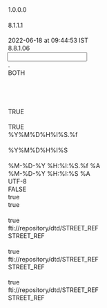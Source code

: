 <?xml version="1.0" encoding="UTF-8"?>

<MappingDef type="MSF" version="1.0">
  <Options>
    <Option key="MappingComment"/>
    <Option key="MappingVersion">1.0.0.0</Option>
    <Option key="MappingAuthor"/>
    <Option key="MessageTranslatorVersion">8.1.1.1</Option>
    <Option key="RCode"/>
    <Option key="LastChangedTms">2022-06-18 at 09:44:53 IST</Option>
    <Option key="MappingDesignerVersion">8.8.1.06</Option>
  </Options>
  <Input vendorType="KEYVALUES">
    <Options>
      <Option key="DecimalSeparator">.</Option>
      <Option key="TrimFields">BOTH</Option>
      <Option key="NullIdentifiers"/>
      <Option key="NullKeyHandler"/>
      <Option key="QuotationMark"/>
      <Option key="DDLName"/>
      <Option key="IsSingleCharDataDelimiter">TRUE</Option>
      <Option key="InputDataDelimiter">	</Option>
      <Option key="IndexBasedLookUp">TRUE</Option>
      <Option key="TimeStampFormat">%Y%M%D%H%I%S.%f</Option>
      <Option key="MessageType"/>
      <Option key="DateTimeFormat">%Y%M%D%H%I%S</Option>
      <Option key="EscapeChar"/>
    </Options>
    <Layout>
      <Override/>
      <record desc="" ident="S" mandatory="false" mapable="true" multiple="true" name="S">
        <field decimals="0" desc="" excludedNullIdentifiers="" ident="Name" length="255" mandatory="false" mapable="true" match="false" multiple="false" name="Name" pattern="" pos="0" readonly="false" type="String"/>
        <field decimals="0" desc="" excludedNullIdentifiers="" ident="SecurityType" length="255" mandatory="false" mapable="true" match="false" multiple="false" name="SecurityType" pattern="" pos="0" readonly="false" type="String"/>
        <field decimals="0" desc="" excludedNullIdentifiers="" ident="ProviderName" length="255" mandatory="false" mapable="true" match="false" multiple="false" name="ProviderName" pattern="" pos="0" readonly="false" type="String"/>
        <field decimals="0" desc="" excludedNullIdentifiers="" ident="SecurityID" length="255" mandatory="false" mapable="true" match="false" multiple="false" name="SecurityID" pattern="" pos="0" readonly="false" type="String"/>
        <field decimals="0" desc="" excludedNullIdentifiers="" ident="CurrencyCode" length="255" mandatory="false" mapable="true" match="false" multiple="false" name="CurrencyCode" pattern="" pos="0" readonly="false" type="String"/>
        <field decimals="0" desc="" excludedNullIdentifiers="" ident="BatchID" length="255" mandatory="false" mapable="true" match="false" multiple="false" name="BatchID" pattern="" pos="0" readonly="false" type="String"/>
        <field decimals="0" desc="" excludedNullIdentifiers="" ident="LastUpdate" length="255" mandatory="false" mapable="true" match="false" multiple="false" name="LastUpdate" pattern="" pos="0" readonly="false" type="String"/>
        <field decimals="0" desc="" excludedNullIdentifiers="" ident="ExpectedPublicationTime" length="255" mandatory="false" mapable="true" match="false" multiple="false" name="ExpectedPublicationTime" pattern="" pos="0" readonly="false" type="String"/>
        <field decimals="0" desc="" excludedNullIdentifiers="" ident="AsAtDate" length="255" mandatory="false" mapable="true" match="false" multiple="false" name="AsAtDate" pattern="" pos="0" readonly="false" type="String"/>
        <field decimals="0" desc="" excludedNullIdentifiers="" ident="IsHeaderOnly" length="255" mandatory="false" mapable="true" match="false" multiple="false" name="IsHeaderOnly" pattern="" pos="0" readonly="false" type="String"/>
        <field decimals="0" desc="" excludedNullIdentifiers="" ident="HasTPlus" length="255" mandatory="false" mapable="true" match="false" multiple="false" name="HasTPlus" pattern="" pos="0" readonly="false" type="String"/>
        <field decimals="0" desc="" excludedNullIdentifiers="" ident="HasDividends" length="255" mandatory="false" mapable="true" match="false" multiple="false" name="HasDividends" pattern="" pos="0" readonly="false" type="String"/>
        <field decimals="0" desc="" excludedNullIdentifiers="" ident="HasIntradayChanges" length="255" mandatory="false" mapable="true" match="false" multiple="false" name="HasIntradayChanges" pattern="" pos="0" readonly="false" type="String"/>
        <field decimals="0" desc="" excludedNullIdentifiers="" ident="HasRebalance" length="255" mandatory="false" mapable="true" match="false" multiple="false" name="HasRebalance" pattern="" pos="0" readonly="false" type="String"/>
      </record>
      <record desc="" ident="H" mandatory="false" mapable="true" multiple="true" name="H">
        <field decimals="0" desc="" excludedNullIdentifiers="" ident="Name" length="255" mandatory="false" mapable="true" match="false" multiple="false" name="Name" pattern="" pos="0" readonly="false" type="String"/>
        <field decimals="0" desc="" excludedNullIdentifiers="" ident="SecurityType" length="255" mandatory="false" mapable="true" match="false" multiple="false" name="SecurityType" pattern="" pos="0" readonly="false" type="String"/>
        <field decimals="0" desc="" excludedNullIdentifiers="" ident="Ric" length="255" mandatory="false" mapable="true" match="false" multiple="false" name="Ric" pattern="" pos="0" readonly="false" type="String"/>
        <field decimals="0" desc="" excludedNullIdentifiers="" ident="Sedol" length="255" mandatory="false" mapable="true" match="false" multiple="false" name="Sedol" pattern="" pos="0" readonly="false" type="String"/>
        <field decimals="0" desc="" excludedNullIdentifiers="" ident="Bloomberg" length="255" mandatory="false" mapable="true" match="false" multiple="false" name="Bloomberg" pattern="" pos="0" readonly="false" type="String"/>
        <field decimals="0" desc="" excludedNullIdentifiers="" ident="ExchangeTicker" length="255" mandatory="false" mapable="true" match="false" multiple="false" name="ExchangeTicker" pattern="" pos="0" readonly="false" type="String"/>
        <field decimals="0" desc="" excludedNullIdentifiers="" ident="Isin" length="255" mandatory="false" mapable="true" match="false" multiple="false" name="Isin" pattern="" pos="0" readonly="false" type="String"/>
        <field decimals="0" desc="" excludedNullIdentifiers="" ident="Cusip" length="255" mandatory="false" mapable="true" match="false" multiple="false" name="Cusip" pattern="" pos="0" readonly="false" type="String"/>
        <field decimals="0" desc="" excludedNullIdentifiers="" ident="GIM" length="255" mandatory="false" mapable="true" match="false" multiple="false" name="GIM" pattern="" pos="0" readonly="false" type="String"/>
        <field decimals="0" desc="" excludedNullIdentifiers="" ident="Other" length="255" mandatory="false" mapable="true" match="false" multiple="false" name="Other" pattern="" pos="0" readonly="false" type="String"/>
        <field decimals="0" desc="" excludedNullIdentifiers="" ident="CurrencyCode" length="255" mandatory="false" mapable="true" match="false" multiple="false" name="CurrencyCode" pattern="" pos="0" readonly="false" type="String"/>
        <field decimals="0" desc="" excludedNullIdentifiers="" ident="MIC" length="255" mandatory="false" mapable="true" match="false" multiple="false" name="MIC" pattern="" pos="0" readonly="false" type="String"/>
        <field decimals="0" desc="" excludedNullIdentifiers="" ident="NAV" length="255" mandatory="false" mapable="true" match="false" multiple="false" name="NAV" pattern="" pos="0" readonly="false" type="String"/>
        <field decimals="0" desc="" excludedNullIdentifiers="" ident="Divisor" length="255" mandatory="false" mapable="true" match="false" multiple="false" name="Divisor" pattern="" pos="0" readonly="false" type="String"/>
        <field decimals="0" desc="" excludedNullIdentifiers="" ident="SharesOutstanding" length="255" mandatory="false" mapable="true" match="false" multiple="false" name="SharesOutstanding" pattern="" pos="0" readonly="false" type="String"/>
        <field decimals="0" desc="" excludedNullIdentifiers="" ident="CreationUnits" length="255" mandatory="false" mapable="true" match="false" multiple="false" name="CreationUnits" pattern="" pos="0" readonly="false" type="String"/>
        <field decimals="0" desc="" excludedNullIdentifiers="" ident="AUM" length="255" mandatory="false" mapable="true" match="false" multiple="false" name="AUM" pattern="" pos="0" readonly="false" type="String"/>
        <field decimals="0" desc="" excludedNullIdentifiers="" ident="ExcludedCash" length="255" mandatory="false" mapable="true" match="false" multiple="false" name="ExcludedCash" pattern="" pos="0" readonly="false" type="String"/>
        <field decimals="0" desc="" excludedNullIdentifiers="" ident="EscrowCash" length="255" mandatory="false" mapable="true" match="false" multiple="false" name="EscrowCash" pattern="" pos="0" readonly="false" type="String"/>
        <field decimals="0" desc="" excludedNullIdentifiers="" ident="TotalExpenseRatio" length="255" mandatory="false" mapable="true" match="false" multiple="false" name="TotalExpenseRatio" pattern="" pos="0" readonly="false" type="String"/>
        <field decimals="0" desc="" excludedNullIdentifiers="" ident="Leverage" length="255" mandatory="false" mapable="true" match="false" multiple="false" name="Leverage" pattern="" pos="0" readonly="false" type="String"/>
        <field decimals="0" desc="" excludedNullIdentifiers="" ident="IsPrimaryListing" length="255" mandatory="false" mapable="true" match="false" multiple="false" name="IsPrimaryListing" pattern="" pos="0" readonly="false" type="String"/>
        <field decimals="0" desc="" excludedNullIdentifiers="" ident="FXDate" length="255" mandatory="false" mapable="true" match="false" multiple="false" name="FXDate" pattern="" pos="0" readonly="false" type="String"/>
        <field decimals="0" desc="" excludedNullIdentifiers="" ident="FXRateSetID" length="255" mandatory="false" mapable="true" match="false" multiple="false" name="FXRateSetID" pattern="" pos="0" readonly="false" type="String"/>
        <field decimals="0" desc="" excludedNullIdentifiers="" ident="SecurityID" length="255" mandatory="false" mapable="true" match="false" multiple="false" name="SecurityID" pattern="" pos="0" readonly="false" type="String"/>
        <field decimals="0" desc="" excludedNullIdentifiers="" ident="AsAtDate" length="255" mandatory="false" mapable="true" match="false" multiple="false" name="AsAtDate" pattern="" pos="0" readonly="false" type="String"/>
      </record>
      <record desc="" ident="C" mandatory="false" mapable="true" multiple="true" name="C">
        <field decimals="0" desc="" excludedNullIdentifiers="" ident="Name" length="255" mandatory="false" mapable="true" match="false" multiple="false" name="Name" pattern="" pos="0" readonly="false" type="String"/>
        <field decimals="0" desc="" excludedNullIdentifiers="" ident="SecurityType" length="255" mandatory="false" mapable="true" match="false" multiple="false" name="SecurityType" pattern="" pos="0" readonly="false" type="String"/>
        <field decimals="0" desc="" excludedNullIdentifiers="" ident="Ric" length="255" mandatory="false" mapable="true" match="false" multiple="false" name="Ric" pattern="" pos="0" readonly="false" type="String"/>
        <field decimals="0" desc="" excludedNullIdentifiers="" ident="Sedol" length="255" mandatory="false" mapable="true" match="false" multiple="false" name="Sedol" pattern="" pos="0" readonly="false" type="String"/>
        <field decimals="0" desc="" excludedNullIdentifiers="" ident="Bloomberg" length="255" mandatory="false" mapable="true" match="false" multiple="false" name="Bloomberg" pattern="" pos="0" readonly="false" type="String"/>
        <field decimals="0" desc="" excludedNullIdentifiers="" ident="ExchangeTicker" length="255" mandatory="false" mapable="true" match="false" multiple="false" name="ExchangeTicker" pattern="" pos="0" readonly="false" type="String"/>
        <field decimals="0" desc="" excludedNullIdentifiers="" ident="Isin" length="255" mandatory="false" mapable="true" match="false" multiple="false" name="Isin" pattern="" pos="0" readonly="false" type="String"/>
        <field decimals="0" desc="" excludedNullIdentifiers="" ident="Cusip" length="255" mandatory="false" mapable="true" match="false" multiple="false" name="Cusip" pattern="" pos="0" readonly="false" type="String"/>
        <field decimals="0" desc="" excludedNullIdentifiers="" ident="GIM" length="255" mandatory="false" mapable="true" match="false" multiple="false" name="GIM" pattern="" pos="0" readonly="false" type="String"/>
        <field decimals="0" desc="" excludedNullIdentifiers="" ident="Other" length="255" mandatory="false" mapable="true" match="false" multiple="false" name="Other" pattern="" pos="0" readonly="false" type="String"/>
        <field decimals="0" desc="" excludedNullIdentifiers="" ident="CurrencyCode" length="255" mandatory="false" mapable="true" match="false" multiple="false" name="CurrencyCode" pattern="" pos="0" readonly="false" type="String"/>
        <field decimals="0" desc="" excludedNullIdentifiers="" ident="MIC" length="255" mandatory="false" mapable="true" match="false" multiple="false" name="MIC" pattern="" pos="0" readonly="false" type="String"/>
        <field decimals="0" desc="" excludedNullIdentifiers="" ident="Price" length="255" mandatory="false" mapable="true" match="false" multiple="false" name="Price" pattern="" pos="0" readonly="false" type="String"/>
        <field decimals="0" desc="" excludedNullIdentifiers="" ident="AdjustedOpenPrice" length="255" mandatory="false" mapable="true" match="false" multiple="false" name="AdjustedOpenPrice" pattern="" pos="0" readonly="false" type="String"/>
        <field decimals="0" desc="" excludedNullIdentifiers="" ident="DividendAdjustment" length="255" mandatory="false" mapable="true" match="false" multiple="false" name="DividendAdjustment" pattern="" pos="0" readonly="false" type="String"/>
        <field decimals="0" desc="" excludedNullIdentifiers="" ident="ShareFactor" length="255" mandatory="false" mapable="true" match="false" multiple="false" name="ShareFactor" pattern="" pos="0" readonly="false" type="String"/>
        <field decimals="0" desc="" excludedNullIdentifiers="" ident="Creation" length="255" mandatory="false" mapable="true" match="false" multiple="false" name="Creation" pattern="" pos="0" readonly="false" type="String"/>
        <field decimals="0" desc="" excludedNullIdentifiers="" ident="Redemption" length="255" mandatory="false" mapable="true" match="false" multiple="false" name="Redemption" pattern="" pos="0" readonly="false" type="String"/>
        <field decimals="0" desc="" excludedNullIdentifiers="" ident="Tracking" length="255" mandatory="false" mapable="true" match="false" multiple="false" name="Tracking" pattern="" pos="0" readonly="false" type="String"/>
        <field decimals="0" desc="" excludedNullIdentifiers="" ident="Excluded" length="255" mandatory="false" mapable="true" match="false" multiple="false" name="Excluded" pattern="" pos="0" readonly="false" type="String"/>
        <field decimals="0" desc="" excludedNullIdentifiers="" ident="GICS" length="255" mandatory="false" mapable="true" match="false" multiple="false" name="GICS" pattern="" pos="0" readonly="false" type="String"/>
        <field decimals="0" desc="" excludedNullIdentifiers="" ident="OpenWeighting" length="255" mandatory="false" mapable="true" match="false" multiple="false" name="OpenWeighting" pattern="" pos="0" readonly="false" type="String"/>
        <field decimals="0" desc="" excludedNullIdentifiers="" ident="SecurityID" length="255" mandatory="false" mapable="true" match="false" multiple="false" name="SecurityID" pattern="" pos="0" readonly="false" type="String"/>
        <field decimals="0" desc="" excludedNullIdentifiers="" ident="AsAtDate" length="255" mandatory="false" mapable="true" match="false" multiple="false" name="AsAtDate" pattern="" pos="0" readonly="false" type="String"/>
      </record>
    </Layout>
  </Input>
  <Output>
    <Options>
      <Option key="TimeStampOutputFormat">%M-%D-%Y %H:%I:%S.%f %A</Option>
      <Option key="DateTimeOutputFormat">%M-%D-%Y %H:%I:%S %A</Option>
      <Option key="OutputEncoding">UTF-8</Option>
      <Option key="DefaultEmptyNumericsToZero">FALSE</Option>
      <Option key="AddTZIndicators">true</Option>
      <Option key="AddVendorMnemonic">true</Option>
    </Options>
    <MappingFragments/>
    <OutputDef>
      <Node disabled="1" messageformat="GSREF" name="STREET_REF" type="message">
        <Options>
          <Option key="OutputEncoding"/>
          <Option key="AddTZIndicators">true</Option>
          <Option key="SystemId">fti://repository/dtd/STREET_REF</Option>
          <Option key="DocType">STREET_REF</Option>
        </Options>
        <condition><![CDATA[if (OneHasValue(H.Isin, H.Cusip, H.Ric, H.Sedol))
	return "1";
else
	return ThrowMapError("Any of ISIN/CUSIP/SEDOL/RIC are not present", "Index");]]></condition>
        <Node name="USERID" type="attribute">
          <expr><![CDATA[return "GUEST";]]></expr>
        </Node>
        <Node name="HEADER" type="element">
          <Node name="ATTRLOCK" type="element">
            <Node name="VALUE" type="attribute"/>
          </Node>
          <Node name="CALID" type="element">
            <Node name="INSERT_ONLY" type="attribute"/>
            <Node name="TRANSLATE" type="attribute"/>
            <Node name="VALUE" type="attribute"/>
          </Node>
          <Node name="CNTRYCDE" type="element">
            <Node name="INSERT_ONLY" type="attribute"/>
            <Node name="TRANSLATE" type="attribute"/>
            <Node name="VALUE" type="attribute"/>
          </Node>
          <Node name="CURRENTTIMESTAMP" type="element">
            <expr><![CDATA[return TimeStamp();]]></expr>
          </Node>
          <Node name="DATAID" type="element">
            <Node name="VALUE" type="attribute"/>
          </Node>
          <Node name="DATAIDCTXT" type="element">
            <Node name="VALUE" type="attribute"/>
          </Node>
          <Node name="DATASOURCE" type="element">
            <Node name="VALUE" type="attribute">
              <expr><![CDATA[return "P72";]]></expr>
            </Node>
          </Node>
          <Node name="DONOTPOST" type="element">
            <Node name="VALUE" type="attribute"/>
          </Node>
          <Node name="EMPLOYEE" type="element">
            <Node name="VALUE" type="attribute"/>
          </Node>
          <Node name="ISSTYP" type="element">
            <Node name="INSERT_ONLY" type="attribute"/>
            <Node name="TRANSLATE" type="attribute"/>
            <Node name="VALUE" type="attribute"/>
          </Node>
          <Node name="ISSUEACTIONREPLACE" type="element">
            <Node name="VALUE" type="attribute"/>
          </Node>
          <Node name="ISSUELOCK" type="element">
            <Node name="VALUE" type="attribute"/>
          </Node>
          <Node name="MAIN_ENTITY_ID" type="element">
            <Node name="VALUE" type="attribute">
              <expr><![CDATA[return H.Isin;]]></expr>
            </Node>
          </Node>
          <Node name="MAIN_ENTITY_ID_CTXT_TYP" type="element">
            <Node name="VALUE" type="attribute">
              <expr><![CDATA[return "ISIN";]]></expr>
            </Node>
          </Node>
          <Node name="MAIN_ENTITY_TYP" type="element">
            <Node name="VALUE" type="attribute"/>
          </Node>
          <Node name="MAIN_ENTITY_NME" type="element">
            <Node name="VALUE" type="attribute"/>
          </Node>
          <Node name="MAIN_ENTITY_TBL_TYP" type="element">
            <Node name="VALUE" type="attribute">
              <expr><![CDATA[return "ISSU";]]></expr>
            </Node>
          </Node>
          <Node name="MSGCLASSIFICATION" type="element">
            <Node name="VALUE" type="attribute">
              <expr><![CDATA[return "P72:CAPCO";]]></expr>
            </Node>
          </Node>
          <Node name="MSGSET" type="element">
            <Node name="VALUE" type="attribute"/>
          </Node>
          <Node name="MSGTYP" type="element">
            <Node name="INSERT_ONLY" type="attribute"/>
            <Node name="TRANSLATE" type="attribute"/>
            <Node name="VALUE" type="attribute"/>
          </Node>
          <Node name="PUBLISH" type="element">
            <Node name="VALUE" type="attribute"/>
          </Node>
          <Node name="REALMSG" type="element">
            <Node name="VALUE" type="attribute"/>
          </Node>
          <Node name="REFERRINGPAGE" type="element"/>
          <Node name="TRANSLATE" type="element">
            <Node name="VALUE" type="attribute"/>
          </Node>
          <Node name="VENDORTYPE" type="element">
            <Node name="VALUE" type="attribute"/>
          </Node>
          <Node name="VTTRMSGSET" type="element">
            <Node name="VALUE" type="attribute"/>
          </Node>
          <Node name="USERID" type="element">
            <Node name="VALUE" type="attribute">
              <expr><![CDATA[return "P72:CAPCO";]]></expr>
            </Node>
          </Node>
        </Node>
        <Node name="Issue" type="segment">
          <Node name="ACTION" type="attribute">
            <expr><![CDATA[return "UNKNOWN";]]></expr>
          </Node>
          <Node name="TYPE" type="attribute">
            <expr><![CDATA[return "Issue";]]></expr>
          </Node>
          <Node displayName="ISIN" name="IssueIdentifier" type="segment">
            <condition><![CDATA[if(OneHasValue(H.Isin))
	return true;
else
	return "";]]></condition>
            <Node name="ACTION" type="attribute">
              <expr><![CDATA[return "REFERENCE";]]></expr>
            </Node>
            <Node name="TYPE" type="attribute">
              <expr><![CDATA[return "IssueIdentifier";]]></expr>
            </Node>
            <Node name="MATCH" type="attribute">
              <expr><![CDATA[return "ISID3_ID_CTXT_ISS_ID";]]></expr>
            </Node>
            <Node name="COPY_FROM" type="attribute">
              <expr><![CDATA[return "INSTR_ID";]]></expr>
            </Node>
            <Node name="COPY_TO" type="attribute">
              <expr><![CDATA[return "INSTR_ID";]]></expr>
            </Node>
            <Node name="DUP_CHECK" type="attribute"/>
            <Node name="ENDDATEIND" type="attribute"/>
            <Node name="ERRLVL_UNIQ_CHK" type="attribute"/>
            <Node name="ERROR" type="attribute"/>
            <Node name="LOOKUP" type="attribute"/>
            <Node name="ONLY" type="attribute"/>
            <Node name="PARENT_LINK" type="attribute"/>
            <Node name="PUBLISH" type="attribute"/>
            <Node name="SEGPROCESSEDIND" type="attribute"/>
            <Node name="START_TMS_MATCH" type="attribute"/>
            <Node name="TRANSLATE" type="attribute"/>
            <Node name="TSATTRIBUTE" type="attribute"/>
            <Node name="TSOPTION" type="attribute"/>
            <Node name="TSOVERLAPOVERRIDE" type="attribute"/>
            <Node name="TSTOLERANCE" type="attribute"/>
            <Node name="NESTED_ERR_LVL" type="attribute">
              <expr><![CDATA[return "INFO";]]></expr>
            </Node>
            <Node name="NESTED_ERR_TXT" type="attribute">
              <expr><![CDATA[return Strcat("ISIN Not found:",H.Isin);]]></expr>
            </Node>
            <Node name="GLOBALUNIQIND" type="element">
              <Node name="VALUE" type="attribute"/>
            </Node>
            <Node name="IDCTXTTYP" type="element">
              <Node name="VALUE" type="attribute">
                <expr><![CDATA[return "ISIN";]]></expr>
              </Node>
            </Node>
            <Node name="INSTRID" type="element">
              <Node name="VALUE" type="attribute"/>
            </Node>
            <Node name="ISIDOID" type="element">
              <Node name="VALUE" type="attribute"/>
            </Node>
            <Node name="ISSID" type="element">
              <Node name="VALUE" type="attribute">
                <expr><![CDATA[return H.Isin;]]></expr>
              </Node>
            </Node>
            <Node name="ISSUSAGETYP" type="element">
              <Node name="INSERT_ONLY" type="attribute"/>
              <Node name="TRANSLATE" type="attribute"/>
              <Node name="VALUE" type="attribute"/>
            </Node>
          </Node>
          <Node displayName="CUSIP" name="IssueIdentifier" type="segment">
            <condition><![CDATA[if(OneHasValue(H.Cusip))
	return true;
else
	return "";]]></condition>
            <Node name="ACTION" type="attribute">
              <expr><![CDATA[return "REFERENCE";]]></expr>
            </Node>
            <Node name="TYPE" type="attribute">
              <expr><![CDATA[return "IssueIdentifier";]]></expr>
            </Node>
            <Node name="MATCH" type="attribute">
              <expr><![CDATA[return "ISID3_ID_CTXT_ISS_ID";]]></expr>
            </Node>
            <Node name="COPY_FROM" type="attribute">
              <expr><![CDATA[return "INSTR_ID";]]></expr>
            </Node>
            <Node name="COPY_TO" type="attribute">
              <expr><![CDATA[return "INSTR_ID";]]></expr>
            </Node>
            <Node name="DUP_CHECK" type="attribute"/>
            <Node name="NESTED_ERR_LVL" type="attribute">
              <expr><![CDATA[return "INFO";]]></expr>
            </Node>
            <Node name="ENDDATEIND" type="attribute"/>
            <Node name="NESTED_ERR_TXT" type="attribute">
              <expr><![CDATA[return Strcat("CUSIP Not found:",H.Cusip);]]></expr>
            </Node>
            <Node name="ERRLVL_UNIQ_CHK" type="attribute"/>
            <Node name="ERROR" type="attribute"/>
            <Node name="LOOKUP" type="attribute"/>
            <Node name="ONLY" type="attribute"/>
            <Node name="PARENT_LINK" type="attribute"/>
            <Node name="PUBLISH" type="attribute"/>
            <Node name="SEGPROCESSEDIND" type="attribute"/>
            <Node name="START_TMS_MATCH" type="attribute"/>
            <Node name="TRANSLATE" type="attribute"/>
            <Node name="TSATTRIBUTE" type="attribute"/>
            <Node name="TSOPTION" type="attribute"/>
            <Node name="TSOVERLAPOVERRIDE" type="attribute"/>
            <Node name="TSTOLERANCE" type="attribute"/>
            <Node name="GLOBALUNIQIND" type="element">
              <Node name="VALUE" type="attribute"/>
            </Node>
            <Node name="IDCTXTTYP" type="element">
              <Node name="VALUE" type="attribute">
                <expr><![CDATA[return "CUSIP";]]></expr>
              </Node>
            </Node>
            <Node name="INSTRID" type="element">
              <Node name="VALUE" type="attribute"/>
            </Node>
            <Node name="ISIDOID" type="element">
              <Node name="VALUE" type="attribute"/>
            </Node>
            <Node name="ISSID" type="element">
              <Node name="VALUE" type="attribute">
                <expr><![CDATA[return H.Cusip;]]></expr>
              </Node>
            </Node>
            <Node name="ISSUSAGETYP" type="element">
              <Node name="INSERT_ONLY" type="attribute"/>
              <Node name="TRANSLATE" type="attribute"/>
              <Node name="VALUE" type="attribute"/>
            </Node>
          </Node>
          <Node displayName="SEDOL" name="IssueIdentifier" type="segment">
            <condition><![CDATA[if (AllHaveValue(H.Sedol, H.MIC))
	return "IssueIdentifier";
else
	return "";
]]></condition>
            <Node name="ACTION" type="attribute">
              <expr><![CDATA[return "REFERENCE";]]></expr>
            </Node>
            <Node name="COPY_FROM" type="attribute"/>
            <Node name="COPY_TO" type="attribute">
              <expr><![CDATA[return "INSTR_ID";]]></expr>
            </Node>
            <Node name="DUP_CHECK" type="attribute"/>
            <Node name="ENDDATEIND" type="attribute"/>
            <Node name="ERRLVL_UNIQ_CHK" type="attribute"/>
            <Node name="ERROR" type="attribute"/>
            <Node name="LOOKUP" type="attribute"/>
            <Node name="MATCH" type="attribute">
              <expr><![CDATA[return "ISID6_CTX_ID_MKT_USG";]]></expr>
            </Node>
            <Node name="PARENT_LINK" type="attribute"/>
            <Node name="PUBLISH" type="attribute"/>
            <Node name="SEGPROCESSEDIND" type="attribute"/>
            <Node name="START_TMS_MATCH" type="attribute"/>
            <Node name="TRANSLATE" type="attribute"/>
            <Node name="TSATTRIBUTE" type="attribute"/>
            <Node name="TSOPTION" type="attribute"/>
            <Node name="TSTOLERANCE" type="attribute"/>
            <Node name="NESTED_ERR_LVL" type="attribute">
              <expr><![CDATA[return "INFO";]]></expr>
            </Node>
            <Node name="NESTED_ERR_TXT" type="attribute">
              <expr><![CDATA[return Strcat("Sedol Not found:",C.Sedol);]]></expr>
            </Node>
            <Node name="TYPE" type="attribute">
              <expr><![CDATA[return "IssueIdentifier";]]></expr>
            </Node>
            <Node name="FinancialMarketIdentifier" type="segment">
              <condition><![CDATA[if (OneHasValue(H.MIC))
	return "FinancialMarketIdentifier";
else
	return "";
]]></condition>
              <Node name="ACTION" type="attribute">
                <expr><![CDATA[return "REFERENCE";]]></expr>
              </Node>
              <Node name="COPY_FROM" type="attribute"/>
              <Node name="COPY_TO" type="attribute">
                <expr><![CDATA[return "MKT_OID";]]></expr>
              </Node>
              <Node name="DUP_CHECK" type="attribute"/>
              <Node name="ENDDATEIND" type="attribute"/>
              <Node name="ERRLVL_UNIQ_CHK" type="attribute"/>
              <Node name="ERROR" type="attribute"/>
              <Node name="LOOKUP" type="attribute"/>
              <Node name="MATCH" type="attribute">
                <expr><![CDATA[return "MKID1_MKT_CTXT_MKTID";]]></expr>
              </Node>
              <Node name="NESTED_ERR_LVL" type="attribute">
                <expr><![CDATA[return "ERROR";]]></expr>
              </Node>
              <Node name="NESTED_ERR_TXT" type="attribute">
                <expr><![CDATA[return Strcat("Not able to fetch MKT_OID for the MIC:",H.MIC);]]></expr>
              </Node>
              <Node name="ONLY" type="attribute"/>
              <Node name="PARENT_LINK" type="attribute"/>
              <Node name="PUBLISH" type="attribute"/>
              <Node name="SEGPROCESSEDIND" type="attribute"/>
              <Node name="START_TMS_MATCH" type="attribute"/>
              <Node name="TSATTRIBUTE" type="attribute"/>
              <Node name="TSOPTION" type="attribute"/>
              <Node name="TSTOLERANCE" type="attribute"/>
              <Node name="TYPE" type="attribute">
                <expr><![CDATA[return "FinancialMarketIdentifier";]]></expr>
              </Node>
              <Node name="MKTID" type="element">
                <Node name="VALUE" type="attribute">
                  <expr><![CDATA[return H.MIC;]]></expr>
                </Node>
              </Node>
              <Node name="MKTIDCTXTTYP" type="element">
                <Node name="VALUE" type="attribute">
                  <expr><![CDATA[return "MIC";]]></expr>
                </Node>
              </Node>
            </Node>
            <Node name="DATASRCID" type="element">
              <Node name="INSERT_ONLY" type="attribute"/>
              <Node name="TRANSLATE" type="attribute"/>
              <Node name="VALUE" type="attribute"/>
            </Node>
            <Node name="DATASTATTYP" type="element">
              <Node name="INSERT_ONLY" type="attribute"/>
              <Node name="TRANSLATE" type="attribute"/>
              <Node name="VALUE" type="attribute">
                <expr><![CDATA[return "ACTIVE";]]></expr>
              </Node>
            </Node>
            <Node name="ENDTMS" type="element">
              <Node name="INSERT_ONLY" type="attribute"/>
              <Node name="TRANSLATE" type="attribute"/>
              <Node name="VALUE" type="attribute"/>
            </Node>
            <Node name="ERGONOMICSYMBOLIND" type="element">
              <Node name="INSERT_ONLY" type="attribute"/>
              <Node name="TRANSLATE" type="attribute"/>
              <Node name="VALUE" type="attribute"/>
            </Node>
            <Node name="IDCTXTTYP" type="element">
              <Node name="INSERT_ONLY" type="attribute"/>
              <Node name="TRANSLATE" type="attribute"/>
              <Node name="VALUE" type="attribute">
                <expr><![CDATA[return "SEDOL";]]></expr>
              </Node>
            </Node>
            <Node name="INSTRID" type="element">
              <Node name="INSERT_ONLY" type="attribute"/>
              <Node name="TRANSLATE" type="attribute"/>
              <Node name="VALUE" type="attribute"/>
            </Node>
            <Node name="INSTRSYMBOLSTATTYP" type="element">
              <Node name="INSERT_ONLY" type="attribute"/>
              <Node name="TRANSLATE" type="attribute"/>
              <Node name="VALUE" type="attribute"/>
            </Node>
            <Node name="ISIDOID" type="element">
              <Node name="INSERT_ONLY" type="attribute"/>
              <Node name="TRANSLATE" type="attribute"/>
              <Node name="VALUE" type="attribute"/>
            </Node>
            <Node name="ISSID" type="element">
              <Node name="INSERT_ONLY" type="attribute"/>
              <Node name="TRANSLATE" type="attribute"/>
              <Node name="VALUE" type="attribute">
                <expr><![CDATA[return H.Sedol;]]></expr>
              </Node>
            </Node>
            <Node name="ISSUSAGETYP" type="element">
              <Node name="INSERT_ONLY" type="attribute"/>
              <Node name="TRANSLATE" type="attribute"/>
              <Node name="VALUE" type="attribute">
                <expr><![CDATA[return H.Sedol;]]></expr>
              </Node>
            </Node>
            <Node name="LASTCHGTMS" type="element">
              <Node name="INSERT_ONLY" type="attribute"/>
              <Node name="TRANSLATE" type="attribute"/>
              <Node name="VALUE" type="attribute"/>
            </Node>
            <Node name="LASTCHGUSRID" type="element">
              <Node name="INSERT_ONLY" type="attribute"/>
              <Node name="TRANSLATE" type="attribute"/>
              <Node name="VALUE" type="attribute"/>
            </Node>
            <Node name="LISTINGSYMBOLIND" type="element">
              <Node name="INSERT_ONLY" type="attribute"/>
              <Node name="TRANSLATE" type="attribute"/>
              <Node name="VALUE" type="attribute"/>
            </Node>
            <Node name="MKTID" type="element">
              <Node name="INSERT_ONLY" type="attribute"/>
              <Node name="TRANSLATE" type="attribute"/>
              <Node name="VALUE" type="attribute"/>
            </Node>
            <Node name="MKTIDCTXTTYP" type="element">
              <Node name="INSERT_ONLY" type="attribute"/>
              <Node name="TRANSLATE" type="attribute"/>
              <Node name="VALUE" type="attribute"/>
            </Node>
            <Node name="MKTNME" type="element">
              <Node name="INSERT_ONLY" type="attribute"/>
              <Node name="TRANSLATE" type="attribute"/>
              <Node name="VALUE" type="attribute"/>
            </Node>
            <Node name="MKTOID" type="element">
              <Node name="INSERT_ONLY" type="attribute"/>
              <Node name="TRANSLATE" type="attribute"/>
              <Node name="VALUE" type="attribute"/>
            </Node>
            <Node name="MULTISEDOLSYMBOLIND" type="element">
              <Node name="INSERT_ONLY" type="attribute"/>
              <Node name="TRANSLATE" type="attribute"/>
              <Node name="VALUE" type="attribute"/>
            </Node>
            <Node name="STARTTMS" type="element">
              <Node name="INSERT_ONLY" type="attribute"/>
              <Node name="TRANSLATE" type="attribute"/>
              <Node name="VALUE" type="attribute"/>
            </Node>
            <Node name="TRADERSYMBOLIND" type="element">
              <Node name="INSERT_ONLY" type="attribute"/>
              <Node name="TRANSLATE" type="attribute"/>
              <Node name="VALUE" type="attribute"/>
            </Node>
            <Node name="TRDNGCURRCDE" type="element">
              <Node name="INSERT_ONLY" type="attribute"/>
              <Node name="TRANSLATE" type="attribute"/>
              <Node name="VALUE" type="attribute"/>
            </Node>
          </Node>
          <Node displayName="RIC" name="IssueIdentifier" type="segment">
            <condition><![CDATA[if (AllHaveValue(H.Ric, H.MIC))
	return "IssueIdentifier";
else
	return "";
]]></condition>
            <Node name="ACTION" type="attribute">
              <expr><![CDATA[return "REFERENCE";]]></expr>
            </Node>
            <Node name="COPY_FROM" type="attribute"/>
            <Node name="COPY_TO" type="attribute">
              <expr><![CDATA[return "INSTR_ID";]]></expr>
            </Node>
            <Node name="DUP_CHECK" type="attribute"/>
            <Node name="ENDDATEIND" type="attribute"/>
            <Node name="ERRLVL_UNIQ_CHK" type="attribute"/>
            <Node name="ERROR" type="attribute"/>
            <Node name="LOOKUP" type="attribute"/>
            <Node name="MATCH" type="attribute">
              <expr><![CDATA[return "ISID6_CTX_ID_MKT_USG";]]></expr>
            </Node>
            <Node name="PARENT_LINK" type="attribute"/>
            <Node name="PUBLISH" type="attribute"/>
            <Node name="SEGPROCESSEDIND" type="attribute"/>
            <Node name="START_TMS_MATCH" type="attribute"/>
            <Node name="TRANSLATE" type="attribute"/>
            <Node name="TSATTRIBUTE" type="attribute"/>
            <Node name="TSOPTION" type="attribute"/>
            <Node name="TSTOLERANCE" type="attribute"/>
            <Node name="NESTED_ERR_LVL" type="attribute">
              <expr><![CDATA[return "INFO";]]></expr>
            </Node>
            <Node name="NESTED_ERR_TXT" type="attribute">
              <expr><![CDATA[return Strcat("RIC not found:",H.Ric);]]></expr>
            </Node>
            <Node name="TYPE" type="attribute">
              <expr><![CDATA[return "IssueIdentifier";]]></expr>
            </Node>
            <Node name="FinancialMarketIdentifier" type="segment">
              <condition><![CDATA[if (OneHasValue(H.MIC))
	return "FinancialMarketIdentifier";
else
	return "";
]]></condition>
              <Node name="ACTION" type="attribute">
                <expr><![CDATA[return "REFERENCE";]]></expr>
              </Node>
              <Node name="COPY_FROM" type="attribute"/>
              <Node name="COPY_TO" type="attribute">
                <expr><![CDATA[return "MKT_OID";]]></expr>
              </Node>
              <Node name="DUP_CHECK" type="attribute"/>
              <Node name="ENDDATEIND" type="attribute"/>
              <Node name="ERRLVL_UNIQ_CHK" type="attribute"/>
              <Node name="ERROR" type="attribute"/>
              <Node name="LOOKUP" type="attribute"/>
              <Node name="MATCH" type="attribute">
                <expr><![CDATA[return "MKID1_MKT_CTXT_MKTID";]]></expr>
              </Node>
              <Node name="NESTED_ERR_LVL" type="attribute">
                <expr><![CDATA[return "ERROR";]]></expr>
              </Node>
              <Node name="NESTED_ERR_TXT" type="attribute">
                <expr><![CDATA[return Strcat("Not able to fetch MKT_OID for the MIC:",H.MIC);]]></expr>
              </Node>
              <Node name="ONLY" type="attribute"/>
              <Node name="PARENT_LINK" type="attribute"/>
              <Node name="PUBLISH" type="attribute"/>
              <Node name="SEGPROCESSEDIND" type="attribute"/>
              <Node name="START_TMS_MATCH" type="attribute"/>
              <Node name="TSATTRIBUTE" type="attribute"/>
              <Node name="TSOPTION" type="attribute"/>
              <Node name="TSTOLERANCE" type="attribute"/>
              <Node name="TYPE" type="attribute">
                <expr><![CDATA[return "FinancialMarketIdentifier";]]></expr>
              </Node>
              <Node name="MKTID" type="element">
                <Node name="VALUE" type="attribute">
                  <expr><![CDATA[return H.MIC;]]></expr>
                </Node>
              </Node>
              <Node name="MKTIDCTXTTYP" type="element">
                <Node name="VALUE" type="attribute">
                  <expr><![CDATA[return "MIC";]]></expr>
                </Node>
              </Node>
            </Node>
            <Node name="DATASRCID" type="element">
              <Node name="INSERT_ONLY" type="attribute"/>
              <Node name="TRANSLATE" type="attribute"/>
              <Node name="VALUE" type="attribute"/>
            </Node>
            <Node name="DATASTATTYP" type="element">
              <Node name="INSERT_ONLY" type="attribute"/>
              <Node name="TRANSLATE" type="attribute"/>
              <Node name="VALUE" type="attribute">
                <expr><![CDATA[return "ACTIVE";]]></expr>
              </Node>
            </Node>
            <Node name="ENDTMS" type="element">
              <Node name="INSERT_ONLY" type="attribute"/>
              <Node name="TRANSLATE" type="attribute"/>
              <Node name="VALUE" type="attribute"/>
            </Node>
            <Node name="ERGONOMICSYMBOLIND" type="element">
              <Node name="INSERT_ONLY" type="attribute"/>
              <Node name="TRANSLATE" type="attribute"/>
              <Node name="VALUE" type="attribute"/>
            </Node>
            <Node name="IDCTXTTYP" type="element">
              <Node name="INSERT_ONLY" type="attribute"/>
              <Node name="TRANSLATE" type="attribute"/>
              <Node name="VALUE" type="attribute">
                <expr><![CDATA[return "RIC";]]></expr>
              </Node>
            </Node>
            <Node name="INSTRID" type="element">
              <Node name="INSERT_ONLY" type="attribute"/>
              <Node name="TRANSLATE" type="attribute"/>
              <Node name="VALUE" type="attribute"/>
            </Node>
            <Node name="INSTRSYMBOLSTATTYP" type="element">
              <Node name="INSERT_ONLY" type="attribute"/>
              <Node name="TRANSLATE" type="attribute"/>
              <Node name="VALUE" type="attribute"/>
            </Node>
            <Node name="ISIDOID" type="element">
              <Node name="INSERT_ONLY" type="attribute"/>
              <Node name="TRANSLATE" type="attribute"/>
              <Node name="VALUE" type="attribute"/>
            </Node>
            <Node name="ISSID" type="element">
              <Node name="INSERT_ONLY" type="attribute"/>
              <Node name="TRANSLATE" type="attribute"/>
              <Node name="VALUE" type="attribute">
                <expr><![CDATA[return H.Ric;]]></expr>
              </Node>
            </Node>
            <Node name="ISSUSAGETYP" type="element">
              <Node name="INSERT_ONLY" type="attribute"/>
              <Node name="TRANSLATE" type="attribute"/>
              <Node name="VALUE" type="attribute">
                <expr><![CDATA[return H.Ric;]]></expr>
              </Node>
            </Node>
            <Node name="LASTCHGTMS" type="element">
              <Node name="INSERT_ONLY" type="attribute"/>
              <Node name="TRANSLATE" type="attribute"/>
              <Node name="VALUE" type="attribute"/>
            </Node>
            <Node name="LASTCHGUSRID" type="element">
              <Node name="INSERT_ONLY" type="attribute"/>
              <Node name="TRANSLATE" type="attribute"/>
              <Node name="VALUE" type="attribute"/>
            </Node>
            <Node name="LISTINGSYMBOLIND" type="element">
              <Node name="INSERT_ONLY" type="attribute"/>
              <Node name="TRANSLATE" type="attribute"/>
              <Node name="VALUE" type="attribute"/>
            </Node>
            <Node name="MKTID" type="element">
              <Node name="INSERT_ONLY" type="attribute"/>
              <Node name="TRANSLATE" type="attribute"/>
              <Node name="VALUE" type="attribute"/>
            </Node>
            <Node name="MKTIDCTXTTYP" type="element">
              <Node name="INSERT_ONLY" type="attribute"/>
              <Node name="TRANSLATE" type="attribute"/>
              <Node name="VALUE" type="attribute"/>
            </Node>
            <Node name="MKTNME" type="element">
              <Node name="INSERT_ONLY" type="attribute"/>
              <Node name="TRANSLATE" type="attribute"/>
              <Node name="VALUE" type="attribute"/>
            </Node>
            <Node name="MKTOID" type="element">
              <Node name="INSERT_ONLY" type="attribute"/>
              <Node name="TRANSLATE" type="attribute"/>
              <Node name="VALUE" type="attribute"/>
            </Node>
            <Node name="MULTISEDOLSYMBOLIND" type="element">
              <Node name="INSERT_ONLY" type="attribute"/>
              <Node name="TRANSLATE" type="attribute"/>
              <Node name="VALUE" type="attribute"/>
            </Node>
            <Node name="STARTTMS" type="element">
              <Node name="INSERT_ONLY" type="attribute"/>
              <Node name="TRANSLATE" type="attribute"/>
              <Node name="VALUE" type="attribute"/>
            </Node>
            <Node name="TRADERSYMBOLIND" type="element">
              <Node name="INSERT_ONLY" type="attribute"/>
              <Node name="TRANSLATE" type="attribute"/>
              <Node name="VALUE" type="attribute"/>
            </Node>
            <Node name="TRDNGCURRCDE" type="element">
              <Node name="INSERT_ONLY" type="attribute"/>
              <Node name="TRANSLATE" type="attribute"/>
              <Node name="VALUE" type="attribute"/>
            </Node>
          </Node>
          <Node name="DENOMCURRCDE" type="element">
            <Node name="VALUE" type="attribute">
              <expr><![CDATA[return H.CurrencyCode;]]></expr>
            </Node>
          </Node>
          <Node name="ISSACTVYSTATTYP" type="element">
            <Node name="VALUE" type="attribute">
              <expr><![CDATA[return "ACTIVE";]]></expr>
            </Node>
          </Node>
          <Node name="ISSTYP" type="element">
            <Node name="VALUE" type="attribute">
              <expr><![CDATA[return "INDEX";]]></expr>
            </Node>
          </Node>
          <Node name="PREFISSDESC" type="element">
            <Node name="VALUE" type="attribute"/>
          </Node>
          <Node name="PREFISSID" type="element">
            <Node name="VALUE" type="attribute"/>
          </Node>
          <Node name="PREFISSNME" type="element">
            <Node name="VALUE" type="attribute"/>
          </Node>
          <Node name="CREATEDTMS" type="element">
            <Node name="VALUE" type="attribute"/>
          </Node>
          <Node name="DATASTATTYP" type="element">
            <Node name="VALUE" type="attribute">
              <expr><![CDATA[return "ACTIVE";]]></expr>
            </Node>
          </Node>
        </Node>
        <Node name="IssueDescription" type="segment">
          <condition><![CDATA[if (OneHasValue(H.Name))
	return "IssueDescription";
else
	return "";]]></condition>
          <Node name="ACTION" type="attribute">
            <expr><![CDATA[return "UNKNOWN";]]></expr>
          </Node>
          <Node name="TYPE" type="attribute">
            <expr><![CDATA[return "IssueDescription";]]></expr>
          </Node>
          <Node name="DATASRCID" type="element">
            <Node name="VALUE" type="attribute">
              <expr><![CDATA[return "P72";]]></expr>
            </Node>
          </Node>
          <Node name="DATASTATTYP" type="element">
            <Node name="VALUE" type="attribute">
              <expr><![CDATA[return "ACTIVE";]]></expr>
            </Node>
          </Node>
          <Node name="DESCSRCETYP" type="element">
            <Node name="VALUE" type="attribute">
              <expr><![CDATA[return "PRIMARY";]]></expr>
            </Node>
          </Node>
          <Node name="ISSDESC" type="element">
            <Node name="VALUE" type="attribute">
              <expr><![CDATA[if (OneHasValue(H.Name))
	return H.Name;
else
	return "";]]></expr>
            </Node>
          </Node>
          <Node name="ISSMNEM" type="element">
            <Node name="VALUE" type="attribute">
              <expr><![CDATA[if (OneHasValue(H.Name))
	return StrRightCut(H.Name, 8);
else
	return "";]]></expr>
            </Node>
          </Node>
          <Node name="ISSNME" type="element">
            <Node name="VALUE" type="attribute">
              <expr><![CDATA[if (OneHasValue(H.Name))
	return H.Name;
else
	return "";]]></expr>
            </Node>
          </Node>
          <Node name="ISSSHRTNME" type="element">
            <Node name="VALUE" type="attribute">
              <expr><![CDATA[if (OneHasValue(H.Name))
	return StrRightCut(H.Name, 20);
else
	return "";]]></expr>
            </Node>
          </Node>
          <Node name="NLSCDE" type="element">
            <Node name="VALUE" type="attribute">
              <expr><![CDATA[return "ENGLISH";]]></expr>
            </Node>
          </Node>
          <Node name="STARTTMS" type="element">
            <Node name="VALUE" type="attribute">
              <expr><![CDATA[return Transform2FTIDate(H.AsAtDate, "DD/MM/YYYY HH:MM:SS");]]></expr>
            </Node>
            <Node name="INSERT_ONLY" type="attribute">
              <expr><![CDATA[return "Y";]]></expr>
            </Node>
          </Node>
        </Node>
        <Node displayName="ISIN" name="IssueIdentifier" type="segment">
          <condition><![CDATA[if (AllHaveValue(H.Isin))
	return "IssueIdentifier";
else
	return "";]]></condition>
          <Node name="ACTION" type="attribute">
            <expr><![CDATA[return "UNKNOWN";]]></expr>
          </Node>
          <Node name="TYPE" type="attribute">
            <expr><![CDATA[return "IssueIdentifier";]]></expr>
          </Node>
          <Node name="MATCH" type="attribute">
            <expr><![CDATA[return "ISID7_INSTR_CTX_MKT_USG";]]></expr>
          </Node>
          <Node name="DATASTATTYP" type="element">
            <Node name="VALUE" type="attribute">
              <expr><![CDATA[return "ACTIVE";]]></expr>
            </Node>
          </Node>
          <Node name="IDCTXTTYP" type="element">
            <Node name="VALUE" type="attribute">
              <expr><![CDATA[return "ISIN";]]></expr>
            </Node>
          </Node>
          <Node name="ISSID" type="element">
            <Node name="VALUE" type="attribute">
              <expr><![CDATA[return H.Isin;]]></expr>
            </Node>
          </Node>
          <Node name="STARTTMS" type="element">
            <Node name="INSERT_ONLY" type="attribute">
              <expr><![CDATA[return "Y";]]></expr>
            </Node>
            <Node name="VALUE" type="attribute">
              <expr><![CDATA[return Transform2FTIDate(H.AsAtDate, "DD/MM/YYYY HH:MM:SS");]]></expr>
            </Node>
          </Node>
        </Node>
        <Node displayName="CUSIP" name="IssueIdentifier" type="segment">
          <condition><![CDATA[if (AllHaveValue(H.Cusip))
	return "IssueIdentifier";
else
	return "";]]></condition>
          <Node name="ACTION" type="attribute">
            <expr><![CDATA[return "UNKNOWN";]]></expr>
          </Node>
          <Node name="TYPE" type="attribute">
            <expr><![CDATA[return "IssueIdentifier";]]></expr>
          </Node>
          <Node name="MATCH" type="attribute">
            <expr><![CDATA[return "ISID_MATCH_1";]]></expr>
          </Node>
          <Node name="DATASTATTYP" type="element">
            <Node name="VALUE" type="attribute">
              <expr><![CDATA[return "ACTIVE";]]></expr>
            </Node>
          </Node>
          <Node name="IDCTXTTYP" type="element">
            <Node name="VALUE" type="attribute">
              <expr><![CDATA[return "CUSIP";]]></expr>
            </Node>
          </Node>
          <Node name="ISSID" type="element">
            <Node name="VALUE" type="attribute">
              <expr><![CDATA[return H.Cusip;]]></expr>
            </Node>
          </Node>
          <Node name="STARTTMS" type="element">
            <Node name="INSERT_ONLY" type="attribute">
              <expr><![CDATA[return "Y";]]></expr>
            </Node>
            <Node name="VALUE" type="attribute">
              <expr><![CDATA[return Transform2FTIDate(H.AsAtDate, "DD/MM/YYYY HH:MM:SS");]]></expr>
            </Node>
          </Node>
        </Node>
        <Node displayName="SEDOL" name="IssueIdentifier" type="segment">
          <condition><![CDATA[if (AllHaveValue(H.Sedol, H.MIC))
	return "IssueIdentifier";
else
	return "";
]]></condition>
          <Node name="ACTION" type="attribute">
            <expr><![CDATA[return "REFERENCE";]]></expr>
          </Node>
          <Node name="COPY_FROM" type="attribute"/>
          <Node name="COPY_TO" type="attribute">
            <expr><![CDATA[return "INSTR_ID";]]></expr>
          </Node>
          <Node name="DUP_CHECK" type="attribute"/>
          <Node name="ENDDATEIND" type="attribute"/>
          <Node name="ERRLVL_UNIQ_CHK" type="attribute"/>
          <Node name="ERROR" type="attribute"/>
          <Node name="LOOKUP" type="attribute"/>
          <Node name="MATCH" type="attribute">
            <expr><![CDATA[return "ISID6_CTX_ID_MKT_USG";]]></expr>
          </Node>
          <Node name="PARENT_LINK" type="attribute"/>
          <Node name="PUBLISH" type="attribute"/>
          <Node name="SEGPROCESSEDIND" type="attribute"/>
          <Node name="START_TMS_MATCH" type="attribute"/>
          <Node name="TRANSLATE" type="attribute"/>
          <Node name="TSATTRIBUTE" type="attribute"/>
          <Node name="TSOPTION" type="attribute"/>
          <Node name="TSTOLERANCE" type="attribute"/>
          <Node name="NESTED_ERR_LVL" type="attribute">
            <expr><![CDATA[return "INFO";]]></expr>
          </Node>
          <Node name="NESTED_ERR_TXT" type="attribute">
            <expr><![CDATA[return Strcat("Sedol Not found:",C.Sedol);]]></expr>
          </Node>
          <Node name="TYPE" type="attribute">
            <expr><![CDATA[return "IssueIdentifier";]]></expr>
          </Node>
          <Node name="FinancialMarketIdentifier" type="segment">
            <condition><![CDATA[if (OneHasValue(H.MIC))
	return "FinancialMarketIdentifier";
else
	return "";
]]></condition>
            <Node name="ACTION" type="attribute">
              <expr><![CDATA[return "REFERENCE";]]></expr>
            </Node>
            <Node name="COPY_FROM" type="attribute"/>
            <Node name="COPY_TO" type="attribute">
              <expr><![CDATA[return "MKT_OID";]]></expr>
            </Node>
            <Node name="DUP_CHECK" type="attribute"/>
            <Node name="ENDDATEIND" type="attribute"/>
            <Node name="ERRLVL_UNIQ_CHK" type="attribute"/>
            <Node name="ERROR" type="attribute"/>
            <Node name="LOOKUP" type="attribute"/>
            <Node name="MATCH" type="attribute">
              <expr><![CDATA[return "MKID1_MKT_CTXT_MKTID";]]></expr>
            </Node>
            <Node name="NESTED_ERR_LVL" type="attribute">
              <expr><![CDATA[return "ERROR";]]></expr>
            </Node>
            <Node name="NESTED_ERR_TXT" type="attribute">
              <expr><![CDATA[return Strcat("Not able to fetch MKT_OID for the MIC:",H.MIC);]]></expr>
            </Node>
            <Node name="ONLY" type="attribute"/>
            <Node name="PARENT_LINK" type="attribute"/>
            <Node name="PUBLISH" type="attribute"/>
            <Node name="SEGPROCESSEDIND" type="attribute"/>
            <Node name="START_TMS_MATCH" type="attribute"/>
            <Node name="TSATTRIBUTE" type="attribute"/>
            <Node name="TSOPTION" type="attribute"/>
            <Node name="TSTOLERANCE" type="attribute"/>
            <Node name="TYPE" type="attribute">
              <expr><![CDATA[return "FinancialMarketIdentifier";]]></expr>
            </Node>
            <Node name="MKTID" type="element">
              <Node name="VALUE" type="attribute">
                <expr><![CDATA[return H.MIC;]]></expr>
              </Node>
            </Node>
            <Node name="MKTIDCTXTTYP" type="element">
              <Node name="VALUE" type="attribute">
                <expr><![CDATA[return "MIC";]]></expr>
              </Node>
            </Node>
          </Node>
          <Node name="DATASRCID" type="element">
            <Node name="INSERT_ONLY" type="attribute"/>
            <Node name="TRANSLATE" type="attribute"/>
            <Node name="VALUE" type="attribute"/>
          </Node>
          <Node name="DATASTATTYP" type="element">
            <Node name="INSERT_ONLY" type="attribute"/>
            <Node name="TRANSLATE" type="attribute"/>
            <Node name="VALUE" type="attribute">
              <expr><![CDATA[return "ACTIVE";]]></expr>
            </Node>
          </Node>
          <Node name="ENDTMS" type="element">
            <Node name="INSERT_ONLY" type="attribute"/>
            <Node name="TRANSLATE" type="attribute"/>
            <Node name="VALUE" type="attribute"/>
          </Node>
          <Node name="ERGONOMICSYMBOLIND" type="element">
            <Node name="INSERT_ONLY" type="attribute"/>
            <Node name="TRANSLATE" type="attribute"/>
            <Node name="VALUE" type="attribute"/>
          </Node>
          <Node name="IDCTXTTYP" type="element">
            <Node name="INSERT_ONLY" type="attribute"/>
            <Node name="TRANSLATE" type="attribute"/>
            <Node name="VALUE" type="attribute">
              <expr><![CDATA[return "SEDOL";]]></expr>
            </Node>
          </Node>
          <Node name="INSTRID" type="element">
            <Node name="INSERT_ONLY" type="attribute"/>
            <Node name="TRANSLATE" type="attribute"/>
            <Node name="VALUE" type="attribute"/>
          </Node>
          <Node name="INSTRSYMBOLSTATTYP" type="element">
            <Node name="INSERT_ONLY" type="attribute"/>
            <Node name="TRANSLATE" type="attribute"/>
            <Node name="VALUE" type="attribute"/>
          </Node>
          <Node name="ISIDOID" type="element">
            <Node name="INSERT_ONLY" type="attribute"/>
            <Node name="TRANSLATE" type="attribute"/>
            <Node name="VALUE" type="attribute"/>
          </Node>
          <Node name="ISSID" type="element">
            <Node name="INSERT_ONLY" type="attribute"/>
            <Node name="TRANSLATE" type="attribute"/>
            <Node name="VALUE" type="attribute">
              <expr><![CDATA[return H.Sedol;]]></expr>
            </Node>
          </Node>
          <Node name="ISSUSAGETYP" type="element">
            <Node name="INSERT_ONLY" type="attribute"/>
            <Node name="TRANSLATE" type="attribute"/>
            <Node name="VALUE" type="attribute">
              <expr><![CDATA[return H.Sedol;]]></expr>
            </Node>
          </Node>
          <Node name="LASTCHGTMS" type="element">
            <Node name="INSERT_ONLY" type="attribute"/>
            <Node name="TRANSLATE" type="attribute"/>
            <Node name="VALUE" type="attribute"/>
          </Node>
          <Node name="LASTCHGUSRID" type="element">
            <Node name="INSERT_ONLY" type="attribute"/>
            <Node name="TRANSLATE" type="attribute"/>
            <Node name="VALUE" type="attribute"/>
          </Node>
          <Node name="LISTINGSYMBOLIND" type="element">
            <Node name="INSERT_ONLY" type="attribute"/>
            <Node name="TRANSLATE" type="attribute"/>
            <Node name="VALUE" type="attribute"/>
          </Node>
          <Node name="MKTID" type="element">
            <Node name="INSERT_ONLY" type="attribute"/>
            <Node name="TRANSLATE" type="attribute"/>
            <Node name="VALUE" type="attribute"/>
          </Node>
          <Node name="MKTIDCTXTTYP" type="element">
            <Node name="INSERT_ONLY" type="attribute"/>
            <Node name="TRANSLATE" type="attribute"/>
            <Node name="VALUE" type="attribute"/>
          </Node>
          <Node name="MKTNME" type="element">
            <Node name="INSERT_ONLY" type="attribute"/>
            <Node name="TRANSLATE" type="attribute"/>
            <Node name="VALUE" type="attribute"/>
          </Node>
          <Node name="MKTOID" type="element">
            <Node name="INSERT_ONLY" type="attribute"/>
            <Node name="TRANSLATE" type="attribute"/>
            <Node name="VALUE" type="attribute"/>
          </Node>
          <Node name="MULTISEDOLSYMBOLIND" type="element">
            <Node name="INSERT_ONLY" type="attribute"/>
            <Node name="TRANSLATE" type="attribute"/>
            <Node name="VALUE" type="attribute"/>
          </Node>
          <Node name="STARTTMS" type="element">
            <Node name="INSERT_ONLY" type="attribute">
              <expr><![CDATA[return "Y";]]></expr>
            </Node>
            <Node name="TRANSLATE" type="attribute"/>
            <Node name="VALUE" type="attribute">
              <expr><![CDATA[return Transform2FTIDate(H.AsAtDate, "DD/MM/YYYY HH:MM:SS");]]></expr>
            </Node>
          </Node>
          <Node name="TRADERSYMBOLIND" type="element">
            <Node name="INSERT_ONLY" type="attribute"/>
            <Node name="TRANSLATE" type="attribute"/>
            <Node name="VALUE" type="attribute"/>
          </Node>
          <Node name="TRDNGCURRCDE" type="element">
            <Node name="INSERT_ONLY" type="attribute"/>
            <Node name="TRANSLATE" type="attribute"/>
            <Node name="VALUE" type="attribute"/>
          </Node>
        </Node>
        <Node displayName="RIC" name="IssueIdentifier" type="segment">
          <condition><![CDATA[if (AllHaveValue(H.Ric, H.MIC))
	return "IssueIdentifier";
else
	return "";
]]></condition>
          <Node name="ACTION" type="attribute">
            <expr><![CDATA[return "REFERENCE";]]></expr>
          </Node>
          <Node name="COPY_FROM" type="attribute"/>
          <Node name="COPY_TO" type="attribute">
            <expr><![CDATA[return "INSTR_ID";]]></expr>
          </Node>
          <Node name="DUP_CHECK" type="attribute"/>
          <Node name="ENDDATEIND" type="attribute"/>
          <Node name="ERRLVL_UNIQ_CHK" type="attribute"/>
          <Node name="ERROR" type="attribute"/>
          <Node name="LOOKUP" type="attribute"/>
          <Node name="MATCH" type="attribute">
            <expr><![CDATA[return "ISID6_CTX_ID_MKT_USG";]]></expr>
          </Node>
          <Node name="PARENT_LINK" type="attribute"/>
          <Node name="PUBLISH" type="attribute"/>
          <Node name="SEGPROCESSEDIND" type="attribute"/>
          <Node name="START_TMS_MATCH" type="attribute"/>
          <Node name="TRANSLATE" type="attribute"/>
          <Node name="TSATTRIBUTE" type="attribute"/>
          <Node name="TSOPTION" type="attribute"/>
          <Node name="TSTOLERANCE" type="attribute"/>
          <Node name="NESTED_ERR_LVL" type="attribute">
            <expr><![CDATA[return "INFO";]]></expr>
          </Node>
          <Node name="NESTED_ERR_TXT" type="attribute">
            <expr><![CDATA[return Strcat("Sedol Not found:",C.Sedol);]]></expr>
          </Node>
          <Node name="TYPE" type="attribute">
            <expr><![CDATA[return "IssueIdentifier";]]></expr>
          </Node>
          <Node name="FinancialMarketIdentifier" type="segment">
            <condition><![CDATA[if (OneHasValue(H.MIC))
	return "FinancialMarketIdentifier";
else
	return "";
]]></condition>
            <Node name="ACTION" type="attribute">
              <expr><![CDATA[return "REFERENCE";]]></expr>
            </Node>
            <Node name="COPY_FROM" type="attribute"/>
            <Node name="COPY_TO" type="attribute">
              <expr><![CDATA[return "MKT_OID";]]></expr>
            </Node>
            <Node name="DUP_CHECK" type="attribute"/>
            <Node name="ENDDATEIND" type="attribute"/>
            <Node name="ERRLVL_UNIQ_CHK" type="attribute"/>
            <Node name="ERROR" type="attribute"/>
            <Node name="LOOKUP" type="attribute"/>
            <Node name="MATCH" type="attribute">
              <expr><![CDATA[return "MKID1_MKT_CTXT_MKTID";]]></expr>
            </Node>
            <Node name="NESTED_ERR_LVL" type="attribute">
              <expr><![CDATA[return "ERROR";]]></expr>
            </Node>
            <Node name="NESTED_ERR_TXT" type="attribute">
              <expr><![CDATA[return Strcat("Not able to fetch MKT_OID for the MIC:",H.MIC);]]></expr>
            </Node>
            <Node name="ONLY" type="attribute"/>
            <Node name="PARENT_LINK" type="attribute"/>
            <Node name="PUBLISH" type="attribute"/>
            <Node name="SEGPROCESSEDIND" type="attribute"/>
            <Node name="START_TMS_MATCH" type="attribute"/>
            <Node name="TSATTRIBUTE" type="attribute"/>
            <Node name="TSOPTION" type="attribute"/>
            <Node name="TSTOLERANCE" type="attribute"/>
            <Node name="TYPE" type="attribute">
              <expr><![CDATA[return "FinancialMarketIdentifier";]]></expr>
            </Node>
            <Node name="MKTID" type="element">
              <Node name="VALUE" type="attribute">
                <expr><![CDATA[return H.MIC;]]></expr>
              </Node>
            </Node>
            <Node name="MKTIDCTXTTYP" type="element">
              <Node name="VALUE" type="attribute">
                <expr><![CDATA[return "MIC";]]></expr>
              </Node>
            </Node>
          </Node>
          <Node name="DATASRCID" type="element">
            <Node name="INSERT_ONLY" type="attribute"/>
            <Node name="TRANSLATE" type="attribute"/>
            <Node name="VALUE" type="attribute"/>
          </Node>
          <Node name="DATASTATTYP" type="element">
            <Node name="INSERT_ONLY" type="attribute"/>
            <Node name="TRANSLATE" type="attribute"/>
            <Node name="VALUE" type="attribute">
              <expr><![CDATA[return "ACTIVE";]]></expr>
            </Node>
          </Node>
          <Node name="ENDTMS" type="element">
            <Node name="INSERT_ONLY" type="attribute"/>
            <Node name="TRANSLATE" type="attribute"/>
            <Node name="VALUE" type="attribute"/>
          </Node>
          <Node name="ERGONOMICSYMBOLIND" type="element">
            <Node name="INSERT_ONLY" type="attribute"/>
            <Node name="TRANSLATE" type="attribute"/>
            <Node name="VALUE" type="attribute"/>
          </Node>
          <Node name="IDCTXTTYP" type="element">
            <Node name="INSERT_ONLY" type="attribute"/>
            <Node name="TRANSLATE" type="attribute"/>
            <Node name="VALUE" type="attribute">
              <expr><![CDATA[return "RIC";]]></expr>
            </Node>
          </Node>
          <Node name="INSTRID" type="element">
            <Node name="INSERT_ONLY" type="attribute"/>
            <Node name="TRANSLATE" type="attribute"/>
            <Node name="VALUE" type="attribute"/>
          </Node>
          <Node name="INSTRSYMBOLSTATTYP" type="element">
            <Node name="INSERT_ONLY" type="attribute"/>
            <Node name="TRANSLATE" type="attribute"/>
            <Node name="VALUE" type="attribute"/>
          </Node>
          <Node name="ISIDOID" type="element">
            <Node name="INSERT_ONLY" type="attribute"/>
            <Node name="TRANSLATE" type="attribute"/>
            <Node name="VALUE" type="attribute"/>
          </Node>
          <Node name="ISSID" type="element">
            <Node name="INSERT_ONLY" type="attribute"/>
            <Node name="TRANSLATE" type="attribute"/>
            <Node name="VALUE" type="attribute">
              <expr><![CDATA[return H.Ric;]]></expr>
            </Node>
          </Node>
          <Node name="ISSUSAGETYP" type="element">
            <Node name="INSERT_ONLY" type="attribute"/>
            <Node name="TRANSLATE" type="attribute"/>
            <Node name="VALUE" type="attribute">
              <expr><![CDATA[return H.Ric;]]></expr>
            </Node>
          </Node>
          <Node name="LASTCHGTMS" type="element">
            <Node name="INSERT_ONLY" type="attribute"/>
            <Node name="TRANSLATE" type="attribute"/>
            <Node name="VALUE" type="attribute"/>
          </Node>
          <Node name="LASTCHGUSRID" type="element">
            <Node name="INSERT_ONLY" type="attribute"/>
            <Node name="TRANSLATE" type="attribute"/>
            <Node name="VALUE" type="attribute"/>
          </Node>
          <Node name="LISTINGSYMBOLIND" type="element">
            <Node name="INSERT_ONLY" type="attribute"/>
            <Node name="TRANSLATE" type="attribute"/>
            <Node name="VALUE" type="attribute"/>
          </Node>
          <Node name="MKTID" type="element">
            <Node name="INSERT_ONLY" type="attribute"/>
            <Node name="TRANSLATE" type="attribute"/>
            <Node name="VALUE" type="attribute"/>
          </Node>
          <Node name="MKTIDCTXTTYP" type="element">
            <Node name="INSERT_ONLY" type="attribute"/>
            <Node name="TRANSLATE" type="attribute"/>
            <Node name="VALUE" type="attribute"/>
          </Node>
          <Node name="MKTNME" type="element">
            <Node name="INSERT_ONLY" type="attribute"/>
            <Node name="TRANSLATE" type="attribute"/>
            <Node name="VALUE" type="attribute"/>
          </Node>
          <Node name="MKTOID" type="element">
            <Node name="INSERT_ONLY" type="attribute"/>
            <Node name="TRANSLATE" type="attribute"/>
            <Node name="VALUE" type="attribute"/>
          </Node>
          <Node name="MULTISEDOLSYMBOLIND" type="element">
            <Node name="INSERT_ONLY" type="attribute"/>
            <Node name="TRANSLATE" type="attribute"/>
            <Node name="VALUE" type="attribute"/>
          </Node>
          <Node name="STARTTMS" type="element">
            <Node name="INSERT_ONLY" type="attribute">
              <expr><![CDATA[return "Y";]]></expr>
            </Node>
            <Node name="TRANSLATE" type="attribute"/>
            <Node name="VALUE" type="attribute">
              <expr><![CDATA[return Transform2FTIDate(H.AsAtDate, "DD/MM/YYYY HH:MM:SS");]]></expr>
            </Node>
          </Node>
          <Node name="TRADERSYMBOLIND" type="element">
            <Node name="INSERT_ONLY" type="attribute"/>
            <Node name="TRANSLATE" type="attribute"/>
            <Node name="VALUE" type="attribute"/>
          </Node>
          <Node name="TRDNGCURRCDE" type="element">
            <Node name="INSERT_ONLY" type="attribute"/>
            <Node name="TRANSLATE" type="attribute"/>
            <Node name="VALUE" type="attribute"/>
          </Node>
        </Node>
      </Node>
      <Execute>
        <expr><![CDATA[return StoreString("vProcess", If(OneHasValue(OneHasValue(C.Name)), "True", "False"));]]></expr>
      </Execute>
      <ForEach recordType="C">
        <Do>
          <Execute>
            <expr><![CDATA[if (Strcmp(GetStringByKey("vProcess"), "True"))
	return StoreString("vProcess", If(StrContainsOneOf(C.SecurityType, "Common Stock", "ADR", "GDR", "ETF", "Funds") && StrContainsOneOf(GetFieldFromContext("", H.SecurityType), "ETF", "ETN"), "True", "False"));
else
	return "";]]></expr>
          </Execute>
        </Do>
      </ForEach>
      <ForEach recordType="H">
        <Do>
          <Node messageformat="GSREF" name="STREET_REF" type="message">
            <Options>
              <Option key="OutputEncoding"/>
              <Option key="AddTZIndicators">true</Option>
              <Option key="SystemId">fti://repository/dtd/STREET_REF</Option>
              <Option key="DocType">STREET_REF</Option>
            </Options>
            <condition><![CDATA[if (Strcmp(H.IsPrimaryListing, "True") && Strcmp(GetStringByKey("vProcess"), "True"))
	return "True";
else
	return "";]]></condition>
            <Node name="USERID" type="attribute">
              <expr><![CDATA[return "GUEST";]]></expr>
            </Node>
            <Node name="HEADER" type="element">
              <Node name="ATTRLOCK" type="element">
                <Node name="VALUE" type="attribute"/>
              </Node>
              <Node name="CALID" type="element">
                <Node name="INSERT_ONLY" type="attribute"/>
                <Node name="TRANSLATE" type="attribute"/>
                <Node name="VALUE" type="attribute"/>
              </Node>
              <Node name="CNTRYCDE" type="element">
                <Node name="INSERT_ONLY" type="attribute"/>
                <Node name="TRANSLATE" type="attribute"/>
                <Node name="VALUE" type="attribute"/>
              </Node>
              <Node name="CURRENTTIMESTAMP" type="element">
                <expr><![CDATA[return TimeStamp();]]></expr>
              </Node>
              <Node name="DATAID" type="element">
                <Node name="VALUE" type="attribute"/>
              </Node>
              <Node name="DATAIDCTXT" type="element">
                <Node name="VALUE" type="attribute"/>
              </Node>
              <Node name="DATASOURCE" type="element">
                <Node name="VALUE" type="attribute">
                  <expr><![CDATA[return "MARKIT";]]></expr>
                </Node>
              </Node>
              <Node name="DONOTPOST" type="element">
                <Node name="VALUE" type="attribute"/>
              </Node>
              <Node name="EMPLOYEE" type="element">
                <Node name="VALUE" type="attribute"/>
              </Node>
              <Node name="ISSTYP" type="element">
                <Node name="INSERT_ONLY" type="attribute"/>
                <Node name="TRANSLATE" type="attribute"/>
                <Node name="VALUE" type="attribute"/>
              </Node>
              <Node name="ISSUEACTIONREPLACE" type="element">
                <Node name="VALUE" type="attribute"/>
              </Node>
              <Node name="ISSUELOCK" type="element">
                <Node name="VALUE" type="attribute"/>
              </Node>
              <Node name="MAIN_ENTITY_ID" type="element">
                <Node name="VALUE" type="attribute">
                  <expr><![CDATA[return H.SecurityID;]]></expr>
                </Node>
              </Node>
              <Node name="MAIN_ENTITY_ID_CTXT_TYP" type="element">
                <Node name="VALUE" type="attribute">
                  <expr><![CDATA[return "BNCHID";]]></expr>
                </Node>
              </Node>
              <Node name="MAIN_ENTITY_TYP" type="element">
                <Node name="VALUE" type="attribute"/>
              </Node>
              <Node name="MAIN_ENTITY_NME" type="element">
                <Node name="VALUE" type="attribute"/>
              </Node>
              <Node name="MAIN_ENTITY_TBL_TYP" type="element">
                <Node name="VALUE" type="attribute">
                  <expr><![CDATA[return "BNCH";]]></expr>
                </Node>
              </Node>
              <Node name="MSGCLASSIFICATION" type="element">
                <Node name="VALUE" type="attribute">
                  <expr><![CDATA[return "CAPCOETF";]]></expr>
                </Node>
              </Node>
              <Node name="MSGSET" type="element">
                <Node name="VALUE" type="attribute"/>
              </Node>
              <Node name="MSGTYP" type="element">
                <Node name="INSERT_ONLY" type="attribute"/>
                <Node name="TRANSLATE" type="attribute"/>
                <Node name="VALUE" type="attribute"/>
              </Node>
              <Node name="PUBLISH" type="element">
                <Node name="VALUE" type="attribute"/>
              </Node>
              <Node name="REALMSG" type="element">
                <Node name="VALUE" type="attribute"/>
              </Node>
              <Node name="REFERRINGPAGE" type="element"/>
              <Node name="TRANSLATE" type="element">
                <Node name="VALUE" type="attribute"/>
              </Node>
              <Node name="VENDORTYPE" type="element">
                <Node name="VALUE" type="attribute"/>
              </Node>
              <Node name="VTTRMSGSET" type="element">
                <Node name="VALUE" type="attribute"/>
              </Node>
              <Node name="USERID" type="element">
                <Node name="VALUE" type="attribute">
                  <expr><![CDATA[return "CAPCOETF";]]></expr>
                </Node>
              </Node>
            </Node>
            <Node name="BenchmarkDefinition" type="segment">
              <Node name="ACTION" type="attribute">
                <expr><![CDATA[return "UNKNOWN";]]></expr>
              </Node>
              <Node name="TYPE" type="attribute">
                <expr><![CDATA[return "BenchmarkDefinition";]]></expr>
              </Node>
              <Node name="BNCHIssueBenchmarkRole" type="segment">
                <Node name="ACTION" type="attribute">
                  <expr><![CDATA[return "REFERENCE";]]></expr>
                </Node>
                <Node name="TYPE" type="attribute">
                  <expr><![CDATA[return "BNCHIssueBenchmarkRole";]]></expr>
                </Node>
                <Node displayName="ISIN" name="IssueIdentifier" type="segment">
                  <condition><![CDATA[if(OneHasValue(H.Isin))
	return true;
else
	return "";]]></condition>
                  <Node name="ACTION" type="attribute">
                    <expr><![CDATA[return "REFERENCE";]]></expr>
                  </Node>
                  <Node name="TYPE" type="attribute">
                    <expr><![CDATA[return "IssueIdentifier";]]></expr>
                  </Node>
                  <Node name="MATCH" type="attribute">
                    <expr><![CDATA[return "ISID3_ID_CTXT_ISS_ID";]]></expr>
                  </Node>
                  <Node name="COPY_FROM" type="attribute">
                    <expr><![CDATA[return "INSTR_ID";]]></expr>
                  </Node>
                  <Node name="COPY_TO" type="attribute">
                    <expr><![CDATA[return "INSTR_ID";]]></expr>
                  </Node>
                  <Node name="DUP_CHECK" type="attribute"/>
                  <Node name="ENDDATEIND" type="attribute"/>
                  <Node name="ERRLVL_UNIQ_CHK" type="attribute"/>
                  <Node name="ERROR" type="attribute"/>
                  <Node name="LOOKUP" type="attribute"/>
                  <Node name="ONLY" type="attribute"/>
                  <Node name="PARENT_LINK" type="attribute"/>
                  <Node name="PUBLISH" type="attribute"/>
                  <Node name="SEGPROCESSEDIND" type="attribute"/>
                  <Node name="START_TMS_MATCH" type="attribute"/>
                  <Node name="TRANSLATE" type="attribute"/>
                  <Node name="TSATTRIBUTE" type="attribute"/>
                  <Node name="TSOPTION" type="attribute"/>
                  <Node name="TSOVERLAPOVERRIDE" type="attribute"/>
                  <Node name="TSTOLERANCE" type="attribute"/>
                  <Node name="NESTED_ERR_LVL" type="attribute">
                    <expr><![CDATA[return "INFO";]]></expr>
                  </Node>
                  <Node name="NESTED_ERR_TXT" type="attribute">
                    <expr><![CDATA[return Strcat("ISIN Not found:",H.Isin);]]></expr>
                  </Node>
                  <Node name="GLOBALUNIQIND" type="element">
                    <Node name="VALUE" type="attribute"/>
                  </Node>
                  <Node name="IDCTXTTYP" type="element">
                    <Node name="VALUE" type="attribute">
                      <expr><![CDATA[return "ISIN";]]></expr>
                    </Node>
                  </Node>
                  <Node name="INSTRID" type="element">
                    <Node name="VALUE" type="attribute"/>
                  </Node>
                  <Node name="ISIDOID" type="element">
                    <Node name="VALUE" type="attribute"/>
                  </Node>
                  <Node name="ISSID" type="element">
                    <Node name="VALUE" type="attribute">
                      <expr><![CDATA[return H.Isin;]]></expr>
                    </Node>
                  </Node>
                  <Node name="ISSUSAGETYP" type="element">
                    <Node name="INSERT_ONLY" type="attribute"/>
                    <Node name="TRANSLATE" type="attribute"/>
                    <Node name="VALUE" type="attribute"/>
                  </Node>
                </Node>
                <Node displayName="CUSIP" name="IssueIdentifier" type="segment">
                  <condition><![CDATA[if(OneHasValue(H.Cusip))
	return true;
else
	return "";]]></condition>
                  <Node name="ACTION" type="attribute">
                    <expr><![CDATA[return "REFERENCE";]]></expr>
                  </Node>
                  <Node name="TYPE" type="attribute">
                    <expr><![CDATA[return "IssueIdentifier";]]></expr>
                  </Node>
                  <Node name="MATCH" type="attribute">
                    <expr><![CDATA[return "ISID3_ID_CTXT_ISS_ID";]]></expr>
                  </Node>
                  <Node name="COPY_FROM" type="attribute">
                    <expr><![CDATA[return "INSTR_ID";]]></expr>
                  </Node>
                  <Node name="COPY_TO" type="attribute">
                    <expr><![CDATA[return "INSTR_ID";]]></expr>
                  </Node>
                  <Node name="DUP_CHECK" type="attribute"/>
                  <Node name="NESTED_ERR_LVL" type="attribute">
                    <expr><![CDATA[return "INFO";]]></expr>
                  </Node>
                  <Node name="ENDDATEIND" type="attribute"/>
                  <Node name="NESTED_ERR_TXT" type="attribute">
                    <expr><![CDATA[return Strcat("CUSIP Not found:",H.Cusip);]]></expr>
                  </Node>
                  <Node name="ERRLVL_UNIQ_CHK" type="attribute"/>
                  <Node name="ERROR" type="attribute"/>
                  <Node name="LOOKUP" type="attribute"/>
                  <Node name="ONLY" type="attribute"/>
                  <Node name="PARENT_LINK" type="attribute"/>
                  <Node name="PUBLISH" type="attribute"/>
                  <Node name="SEGPROCESSEDIND" type="attribute"/>
                  <Node name="START_TMS_MATCH" type="attribute"/>
                  <Node name="TRANSLATE" type="attribute"/>
                  <Node name="TSATTRIBUTE" type="attribute"/>
                  <Node name="TSOPTION" type="attribute"/>
                  <Node name="TSOVERLAPOVERRIDE" type="attribute"/>
                  <Node name="TSTOLERANCE" type="attribute"/>
                  <Node name="GLOBALUNIQIND" type="element">
                    <Node name="VALUE" type="attribute"/>
                  </Node>
                  <Node name="IDCTXTTYP" type="element">
                    <Node name="VALUE" type="attribute">
                      <expr><![CDATA[return "CUSIP";]]></expr>
                    </Node>
                  </Node>
                  <Node name="INSTRID" type="element">
                    <Node name="VALUE" type="attribute"/>
                  </Node>
                  <Node name="ISIDOID" type="element">
                    <Node name="VALUE" type="attribute"/>
                  </Node>
                  <Node name="ISSID" type="element">
                    <Node name="VALUE" type="attribute">
                      <expr><![CDATA[return H.Cusip;]]></expr>
                    </Node>
                  </Node>
                  <Node name="ISSUSAGETYP" type="element">
                    <Node name="INSERT_ONLY" type="attribute"/>
                    <Node name="TRANSLATE" type="attribute"/>
                    <Node name="VALUE" type="attribute"/>
                  </Node>
                </Node>
                <Node displayName="SEDOL" name="IssueIdentifier" type="segment">
                  <condition><![CDATA[if (AllHaveValue(H.Sedol, H.MIC))
	return "IssueIdentifier";
else
	return "";
]]></condition>
                  <Node name="ACTION" type="attribute">
                    <expr><![CDATA[return "REFERENCE";]]></expr>
                  </Node>
                  <Node name="COPY_FROM" type="attribute"/>
                  <Node name="COPY_TO" type="attribute">
                    <expr><![CDATA[return "INSTR_ID";]]></expr>
                  </Node>
                  <Node name="DUP_CHECK" type="attribute"/>
                  <Node name="ENDDATEIND" type="attribute"/>
                  <Node name="ERRLVL_UNIQ_CHK" type="attribute"/>
                  <Node name="ERROR" type="attribute"/>
                  <Node name="LOOKUP" type="attribute"/>
                  <Node name="MATCH" type="attribute">
                    <expr><![CDATA[return "ISID6_CTX_ID_MKT_USG";]]></expr>
                  </Node>
                  <Node name="PARENT_LINK" type="attribute"/>
                  <Node name="PUBLISH" type="attribute"/>
                  <Node name="SEGPROCESSEDIND" type="attribute"/>
                  <Node name="START_TMS_MATCH" type="attribute"/>
                  <Node name="TRANSLATE" type="attribute"/>
                  <Node name="TSATTRIBUTE" type="attribute"/>
                  <Node name="TSOPTION" type="attribute"/>
                  <Node name="TSTOLERANCE" type="attribute"/>
                  <Node name="NESTED_ERR_LVL" type="attribute">
                    <expr><![CDATA[return "INFO";]]></expr>
                  </Node>
                  <Node name="NESTED_ERR_TXT" type="attribute">
                    <expr><![CDATA[return Strcat("Sedol Not found:",C.Sedol);]]></expr>
                  </Node>
                  <Node name="TYPE" type="attribute">
                    <expr><![CDATA[return "IssueIdentifier";]]></expr>
                  </Node>
                  <Node name="FinancialMarketIdentifier" type="segment">
                    <condition><![CDATA[if (OneHasValue(H.MIC))
	return "FinancialMarketIdentifier";
else
	return "";
]]></condition>
                    <Node name="ACTION" type="attribute">
                      <expr><![CDATA[return "REFERENCE";]]></expr>
                    </Node>
                    <Node name="COPY_FROM" type="attribute"/>
                    <Node name="COPY_TO" type="attribute">
                      <expr><![CDATA[return "MKT_OID";]]></expr>
                    </Node>
                    <Node name="DUP_CHECK" type="attribute"/>
                    <Node name="ENDDATEIND" type="attribute"/>
                    <Node name="ERRLVL_UNIQ_CHK" type="attribute"/>
                    <Node name="ERROR" type="attribute"/>
                    <Node name="LOOKUP" type="attribute"/>
                    <Node name="MATCH" type="attribute">
                      <expr><![CDATA[return "MKID1_MKT_CTXT_MKTID";]]></expr>
                    </Node>
                    <Node name="NESTED_ERR_LVL" type="attribute">
                      <expr><![CDATA[return "ERROR";]]></expr>
                    </Node>
                    <Node name="NESTED_ERR_TXT" type="attribute">
                      <expr><![CDATA[return Strcat("Not able to fetch MKT_OID for the MIC:",H.MIC);]]></expr>
                    </Node>
                    <Node name="ONLY" type="attribute"/>
                    <Node name="PARENT_LINK" type="attribute"/>
                    <Node name="PUBLISH" type="attribute"/>
                    <Node name="SEGPROCESSEDIND" type="attribute"/>
                    <Node name="START_TMS_MATCH" type="attribute"/>
                    <Node name="TSATTRIBUTE" type="attribute"/>
                    <Node name="TSOPTION" type="attribute"/>
                    <Node name="TSTOLERANCE" type="attribute"/>
                    <Node name="TYPE" type="attribute">
                      <expr><![CDATA[return "FinancialMarketIdentifier";]]></expr>
                    </Node>
                    <Node name="MKTID" type="element">
                      <Node name="VALUE" type="attribute">
                        <expr><![CDATA[return H.MIC;]]></expr>
                      </Node>
                    </Node>
                    <Node name="MKTIDCTXTTYP" type="element">
                      <Node name="VALUE" type="attribute">
                        <expr><![CDATA[return "MIC";]]></expr>
                      </Node>
                    </Node>
                  </Node>
                  <Node name="DATASRCID" type="element">
                    <Node name="INSERT_ONLY" type="attribute"/>
                    <Node name="TRANSLATE" type="attribute"/>
                    <Node name="VALUE" type="attribute"/>
                  </Node>
                  <Node name="DATASTATTYP" type="element">
                    <Node name="INSERT_ONLY" type="attribute"/>
                    <Node name="TRANSLATE" type="attribute"/>
                    <Node name="VALUE" type="attribute">
                      <expr><![CDATA[return "ACTIVE";]]></expr>
                    </Node>
                  </Node>
                  <Node name="ENDTMS" type="element">
                    <Node name="INSERT_ONLY" type="attribute"/>
                    <Node name="TRANSLATE" type="attribute"/>
                    <Node name="VALUE" type="attribute"/>
                  </Node>
                  <Node name="ERGONOMICSYMBOLIND" type="element">
                    <Node name="INSERT_ONLY" type="attribute"/>
                    <Node name="TRANSLATE" type="attribute"/>
                    <Node name="VALUE" type="attribute"/>
                  </Node>
                  <Node name="IDCTXTTYP" type="element">
                    <Node name="INSERT_ONLY" type="attribute"/>
                    <Node name="TRANSLATE" type="attribute"/>
                    <Node name="VALUE" type="attribute">
                      <expr><![CDATA[return "SEDOL";]]></expr>
                    </Node>
                  </Node>
                  <Node name="INSTRID" type="element">
                    <Node name="INSERT_ONLY" type="attribute"/>
                    <Node name="TRANSLATE" type="attribute"/>
                    <Node name="VALUE" type="attribute"/>
                  </Node>
                  <Node name="INSTRSYMBOLSTATTYP" type="element">
                    <Node name="INSERT_ONLY" type="attribute"/>
                    <Node name="TRANSLATE" type="attribute"/>
                    <Node name="VALUE" type="attribute"/>
                  </Node>
                  <Node name="ISIDOID" type="element">
                    <Node name="INSERT_ONLY" type="attribute"/>
                    <Node name="TRANSLATE" type="attribute"/>
                    <Node name="VALUE" type="attribute"/>
                  </Node>
                  <Node name="ISSID" type="element">
                    <Node name="INSERT_ONLY" type="attribute"/>
                    <Node name="TRANSLATE" type="attribute"/>
                    <Node name="VALUE" type="attribute">
                      <expr><![CDATA[return H.Sedol;]]></expr>
                    </Node>
                  </Node>
                  <Node name="ISSUSAGETYP" type="element">
                    <Node name="INSERT_ONLY" type="attribute"/>
                    <Node name="TRANSLATE" type="attribute"/>
                    <Node name="VALUE" type="attribute">
                      <expr><![CDATA[return H.Sedol;]]></expr>
                    </Node>
                  </Node>
                  <Node name="LASTCHGTMS" type="element">
                    <Node name="INSERT_ONLY" type="attribute"/>
                    <Node name="TRANSLATE" type="attribute"/>
                    <Node name="VALUE" type="attribute"/>
                  </Node>
                  <Node name="LASTCHGUSRID" type="element">
                    <Node name="INSERT_ONLY" type="attribute"/>
                    <Node name="TRANSLATE" type="attribute"/>
                    <Node name="VALUE" type="attribute"/>
                  </Node>
                  <Node name="LISTINGSYMBOLIND" type="element">
                    <Node name="INSERT_ONLY" type="attribute"/>
                    <Node name="TRANSLATE" type="attribute"/>
                    <Node name="VALUE" type="attribute"/>
                  </Node>
                  <Node name="MKTID" type="element">
                    <Node name="INSERT_ONLY" type="attribute"/>
                    <Node name="TRANSLATE" type="attribute"/>
                    <Node name="VALUE" type="attribute"/>
                  </Node>
                  <Node name="MKTIDCTXTTYP" type="element">
                    <Node name="INSERT_ONLY" type="attribute"/>
                    <Node name="TRANSLATE" type="attribute"/>
                    <Node name="VALUE" type="attribute"/>
                  </Node>
                  <Node name="MKTNME" type="element">
                    <Node name="INSERT_ONLY" type="attribute"/>
                    <Node name="TRANSLATE" type="attribute"/>
                    <Node name="VALUE" type="attribute"/>
                  </Node>
                  <Node name="MKTOID" type="element">
                    <Node name="INSERT_ONLY" type="attribute"/>
                    <Node name="TRANSLATE" type="attribute"/>
                    <Node name="VALUE" type="attribute"/>
                  </Node>
                  <Node name="MULTISEDOLSYMBOLIND" type="element">
                    <Node name="INSERT_ONLY" type="attribute"/>
                    <Node name="TRANSLATE" type="attribute"/>
                    <Node name="VALUE" type="attribute"/>
                  </Node>
                  <Node name="STARTTMS" type="element">
                    <Node name="INSERT_ONLY" type="attribute"/>
                    <Node name="TRANSLATE" type="attribute"/>
                    <Node name="VALUE" type="attribute"/>
                  </Node>
                  <Node name="TRADERSYMBOLIND" type="element">
                    <Node name="INSERT_ONLY" type="attribute"/>
                    <Node name="TRANSLATE" type="attribute"/>
                    <Node name="VALUE" type="attribute"/>
                  </Node>
                  <Node name="TRDNGCURRCDE" type="element">
                    <Node name="INSERT_ONLY" type="attribute"/>
                    <Node name="TRANSLATE" type="attribute"/>
                    <Node name="VALUE" type="attribute"/>
                  </Node>
                </Node>
                <Node displayName="RIC" name="IssueIdentifier" type="segment">
                  <condition><![CDATA[if (AllHaveValue(H.Ric, H.MIC))
	return "IssueIdentifier";
else
	return "";
]]></condition>
                  <Node name="ACTION" type="attribute">
                    <expr><![CDATA[return "REFERENCE";]]></expr>
                  </Node>
                  <Node name="COPY_FROM" type="attribute"/>
                  <Node name="COPY_TO" type="attribute">
                    <expr><![CDATA[return "INSTR_ID";]]></expr>
                  </Node>
                  <Node name="DUP_CHECK" type="attribute"/>
                  <Node name="ENDDATEIND" type="attribute"/>
                  <Node name="ERRLVL_UNIQ_CHK" type="attribute"/>
                  <Node name="ERROR" type="attribute"/>
                  <Node name="LOOKUP" type="attribute"/>
                  <Node name="MATCH" type="attribute">
                    <expr><![CDATA[return "ISID6_CTX_ID_MKT_USG";]]></expr>
                  </Node>
                  <Node name="PARENT_LINK" type="attribute"/>
                  <Node name="PUBLISH" type="attribute"/>
                  <Node name="SEGPROCESSEDIND" type="attribute"/>
                  <Node name="START_TMS_MATCH" type="attribute"/>
                  <Node name="TRANSLATE" type="attribute"/>
                  <Node name="TSATTRIBUTE" type="attribute"/>
                  <Node name="TSOPTION" type="attribute"/>
                  <Node name="TSTOLERANCE" type="attribute"/>
                  <Node name="NESTED_ERR_LVL" type="attribute">
                    <expr><![CDATA[return "INFO";]]></expr>
                  </Node>
                  <Node name="NESTED_ERR_TXT" type="attribute">
                    <expr><![CDATA[return Strcat("RIC not found:",H.Ric);]]></expr>
                  </Node>
                  <Node name="TYPE" type="attribute">
                    <expr><![CDATA[return "IssueIdentifier";]]></expr>
                  </Node>
                  <Node name="FinancialMarketIdentifier" type="segment">
                    <condition><![CDATA[if (OneHasValue(H.MIC))
	return "FinancialMarketIdentifier";
else
	return "";
]]></condition>
                    <Node name="ACTION" type="attribute">
                      <expr><![CDATA[return "REFERENCE";]]></expr>
                    </Node>
                    <Node name="COPY_FROM" type="attribute"/>
                    <Node name="COPY_TO" type="attribute">
                      <expr><![CDATA[return "MKT_OID";]]></expr>
                    </Node>
                    <Node name="DUP_CHECK" type="attribute"/>
                    <Node name="ENDDATEIND" type="attribute"/>
                    <Node name="ERRLVL_UNIQ_CHK" type="attribute"/>
                    <Node name="ERROR" type="attribute"/>
                    <Node name="LOOKUP" type="attribute"/>
                    <Node name="MATCH" type="attribute">
                      <expr><![CDATA[return "MKID1_MKT_CTXT_MKTID";]]></expr>
                    </Node>
                    <Node name="NESTED_ERR_LVL" type="attribute">
                      <expr><![CDATA[return "ERROR";]]></expr>
                    </Node>
                    <Node name="NESTED_ERR_TXT" type="attribute">
                      <expr><![CDATA[return Strcat("Not able to fetch MKT_OID for the MIC:",H.MIC);]]></expr>
                    </Node>
                    <Node name="ONLY" type="attribute"/>
                    <Node name="PARENT_LINK" type="attribute"/>
                    <Node name="PUBLISH" type="attribute"/>
                    <Node name="SEGPROCESSEDIND" type="attribute"/>
                    <Node name="START_TMS_MATCH" type="attribute"/>
                    <Node name="TSATTRIBUTE" type="attribute"/>
                    <Node name="TSOPTION" type="attribute"/>
                    <Node name="TSTOLERANCE" type="attribute"/>
                    <Node name="TYPE" type="attribute">
                      <expr><![CDATA[return "FinancialMarketIdentifier";]]></expr>
                    </Node>
                    <Node name="MKTID" type="element">
                      <Node name="VALUE" type="attribute">
                        <expr><![CDATA[return H.MIC;]]></expr>
                      </Node>
                    </Node>
                    <Node name="MKTIDCTXTTYP" type="element">
                      <Node name="VALUE" type="attribute">
                        <expr><![CDATA[return "MIC";]]></expr>
                      </Node>
                    </Node>
                  </Node>
                  <Node name="DATASRCID" type="element">
                    <Node name="INSERT_ONLY" type="attribute"/>
                    <Node name="TRANSLATE" type="attribute"/>
                    <Node name="VALUE" type="attribute"/>
                  </Node>
                  <Node name="DATASTATTYP" type="element">
                    <Node name="INSERT_ONLY" type="attribute"/>
                    <Node name="TRANSLATE" type="attribute"/>
                    <Node name="VALUE" type="attribute">
                      <expr><![CDATA[return "ACTIVE";]]></expr>
                    </Node>
                  </Node>
                  <Node name="ENDTMS" type="element">
                    <Node name="INSERT_ONLY" type="attribute"/>
                    <Node name="TRANSLATE" type="attribute"/>
                    <Node name="VALUE" type="attribute"/>
                  </Node>
                  <Node name="ERGONOMICSYMBOLIND" type="element">
                    <Node name="INSERT_ONLY" type="attribute"/>
                    <Node name="TRANSLATE" type="attribute"/>
                    <Node name="VALUE" type="attribute"/>
                  </Node>
                  <Node name="IDCTXTTYP" type="element">
                    <Node name="INSERT_ONLY" type="attribute"/>
                    <Node name="TRANSLATE" type="attribute"/>
                    <Node name="VALUE" type="attribute">
                      <expr><![CDATA[return "RIC";]]></expr>
                    </Node>
                  </Node>
                  <Node name="INSTRID" type="element">
                    <Node name="INSERT_ONLY" type="attribute"/>
                    <Node name="TRANSLATE" type="attribute"/>
                    <Node name="VALUE" type="attribute"/>
                  </Node>
                  <Node name="INSTRSYMBOLSTATTYP" type="element">
                    <Node name="INSERT_ONLY" type="attribute"/>
                    <Node name="TRANSLATE" type="attribute"/>
                    <Node name="VALUE" type="attribute"/>
                  </Node>
                  <Node name="ISIDOID" type="element">
                    <Node name="INSERT_ONLY" type="attribute"/>
                    <Node name="TRANSLATE" type="attribute"/>
                    <Node name="VALUE" type="attribute"/>
                  </Node>
                  <Node name="ISSID" type="element">
                    <Node name="INSERT_ONLY" type="attribute"/>
                    <Node name="TRANSLATE" type="attribute"/>
                    <Node name="VALUE" type="attribute">
                      <expr><![CDATA[return H.Ric;]]></expr>
                    </Node>
                  </Node>
                  <Node name="ISSUSAGETYP" type="element">
                    <Node name="INSERT_ONLY" type="attribute"/>
                    <Node name="TRANSLATE" type="attribute"/>
                    <Node name="VALUE" type="attribute">
                      <expr><![CDATA[return H.Ric;]]></expr>
                    </Node>
                  </Node>
                  <Node name="LASTCHGTMS" type="element">
                    <Node name="INSERT_ONLY" type="attribute"/>
                    <Node name="TRANSLATE" type="attribute"/>
                    <Node name="VALUE" type="attribute"/>
                  </Node>
                  <Node name="LASTCHGUSRID" type="element">
                    <Node name="INSERT_ONLY" type="attribute"/>
                    <Node name="TRANSLATE" type="attribute"/>
                    <Node name="VALUE" type="attribute"/>
                  </Node>
                  <Node name="LISTINGSYMBOLIND" type="element">
                    <Node name="INSERT_ONLY" type="attribute"/>
                    <Node name="TRANSLATE" type="attribute"/>
                    <Node name="VALUE" type="attribute"/>
                  </Node>
                  <Node name="MKTID" type="element">
                    <Node name="INSERT_ONLY" type="attribute"/>
                    <Node name="TRANSLATE" type="attribute"/>
                    <Node name="VALUE" type="attribute"/>
                  </Node>
                  <Node name="MKTIDCTXTTYP" type="element">
                    <Node name="INSERT_ONLY" type="attribute"/>
                    <Node name="TRANSLATE" type="attribute"/>
                    <Node name="VALUE" type="attribute"/>
                  </Node>
                  <Node name="MKTNME" type="element">
                    <Node name="INSERT_ONLY" type="attribute"/>
                    <Node name="TRANSLATE" type="attribute"/>
                    <Node name="VALUE" type="attribute"/>
                  </Node>
                  <Node name="MKTOID" type="element">
                    <Node name="INSERT_ONLY" type="attribute"/>
                    <Node name="TRANSLATE" type="attribute"/>
                    <Node name="VALUE" type="attribute"/>
                  </Node>
                  <Node name="MULTISEDOLSYMBOLIND" type="element">
                    <Node name="INSERT_ONLY" type="attribute"/>
                    <Node name="TRANSLATE" type="attribute"/>
                    <Node name="VALUE" type="attribute"/>
                  </Node>
                  <Node name="STARTTMS" type="element">
                    <Node name="INSERT_ONLY" type="attribute"/>
                    <Node name="TRANSLATE" type="attribute"/>
                    <Node name="VALUE" type="attribute"/>
                  </Node>
                  <Node name="TRADERSYMBOLIND" type="element">
                    <Node name="INSERT_ONLY" type="attribute"/>
                    <Node name="TRANSLATE" type="attribute"/>
                    <Node name="VALUE" type="attribute"/>
                  </Node>
                  <Node name="TRDNGCURRCDE" type="element">
                    <Node name="INSERT_ONLY" type="attribute"/>
                    <Node name="TRANSLATE" type="attribute"/>
                    <Node name="VALUE" type="attribute"/>
                  </Node>
                </Node>
                <Node name="DATASTATTYP" type="element">
                  <Node name="VALUE" type="attribute">
                    <expr><![CDATA[return "ACTIVE";]]></expr>
                  </Node>
                </Node>
                <Node name="IBMRRLTYP" type="element">
                  <Node name="VALUE" type="attribute">
                    <expr><![CDATA[return "MEASURED";]]></expr>
                  </Node>
                </Node>
                <Node name="STARTTMS" type="element">
                  <Node name="VALUE" type="attribute">
                    <expr><![CDATA[return Transform2FTIDate(C.AsAtDate, "DD/MM/YYYY HH:MM:SS");]]></expr>
                  </Node>
                  <Node name="INSERT_ONLY" type="attribute">
                    <expr><![CDATA[return "Y";]]></expr>
                  </Node>
                </Node>
              </Node>
              <Node name="BNCHMRKNME" type="element">
                <Node name="VALUE" type="attribute">
                  <expr><![CDATA[return H.Name;]]></expr>
                </Node>
              </Node>
              <Node name="BNCHMRKTYPOID" type="element">
                <Node name="VALUE" type="attribute">
                  <expr><![CDATA[return "BMTYPE0004";]]></expr>
                </Node>
              </Node>
              <Node name="BASECURRCDE" type="element">
                <Node name="VALUE" type="attribute">
                  <expr><![CDATA[return GetFieldFromContext("", S.CurrencyCode);]]></expr>
                </Node>
              </Node>
              <Node name="DATASTATTYP" type="element">
                <Node name="VALUE" type="attribute">
                  <expr><![CDATA[return "ACTIVE";]]></expr>
                </Node>
              </Node>
              <Node name="BNCHMRKPROVNME" type="element">
                <Node name="VALUE" type="attribute">
                  <expr><![CDATA[return GetFieldFromContext("", S.ProviderName);]]></expr>
                </Node>
              </Node>
              <Node name="BNCHMRKDESC" type="element">
                <Node name="VALUE" type="attribute">
                  <expr><![CDATA[return H.Name;]]></expr>
                </Node>
              </Node>
              <Node name="BNCHMRKSHORTNME" type="element">
                <Node name="VALUE" type="attribute">
                  <expr><![CDATA[return H.Name;]]></expr>
                </Node>
              </Node>
              <Node name="BNCHMRKSECTYP" type="element">
                <Node name="VALUE" type="attribute">
                  <expr><![CDATA[return "ETF";]]></expr>
                </Node>
              </Node>
              <Node name="BNCHMRKEFFDTE" type="element">
                <Node name="VALUE" type="attribute">
                  <expr><![CDATA[return Transform2FTIDate(H.AsAtDate, "DD/MM/YYYY HH:MM:SS");]]></expr>
                </Node>
              </Node>
              <Node name="BNCHOID" type="element">
                <Node name="VALUE" type="attribute"/>
              </Node>
              <Node name="PREFBNCHMRKID" type="element">
                <Node name="VALUE" type="attribute">
                  <expr><![CDATA[return H.SecurityID;]]></expr>
                </Node>
              </Node>
              <Node name="PREFBNCHMRKIDCTXTTYP" type="element">
                <Node name="VALUE" type="attribute">
                  <expr><![CDATA[return "BNCHID";]]></expr>
                </Node>
              </Node>
              <Node name="STARTTMS" type="element">
                <Node name="VALUE" type="attribute">
                  <expr><![CDATA[return Transform2FTIDate(H.AsAtDate, "DD/MM/YYYY HH:MM:SS");]]></expr>
                </Node>
                <Node name="INSERT_ONLY" type="attribute">
                  <expr><![CDATA[return "Y";]]></expr>
                </Node>
              </Node>
            </Node>
            <Node displayName="BNCHID" name="BNCHIdentifier" type="segment">
              <condition><![CDATA[if (OneHasValue(H.SecurityID))
	return "BNCHIdentifier";
else
	return "";]]></condition>
              <Node name="ACTION" type="attribute">
                <expr><![CDATA[return "UNKNOWN";]]></expr>
              </Node>
              <Node name="TYPE" type="attribute">
                <expr><![CDATA[return "BNCHIdentifier";]]></expr>
              </Node>
              <Node name="MATCH" type="attribute">
                <expr><![CDATA[return "BNID_MATCH_1";]]></expr>
              </Node>
              <Node name="BNCHMRKID" type="element">
                <Node name="VALUE" type="attribute">
                  <expr><![CDATA[return H.SecurityID;]]></expr>
                </Node>
              </Node>
              <Node name="BNCHMRKIDCTXTTYP" type="element">
                <Node name="VALUE" type="attribute">
                  <expr><![CDATA[return "BNCHID";]]></expr>
                </Node>
              </Node>
              <Node name="DATASTATTYP" type="element">
                <Node name="VALUE" type="attribute">
                  <expr><![CDATA[return "ACTIVE";]]></expr>
                </Node>
              </Node>
              <Node name="DATASRCID" type="element">
                <Node name="VALUE" type="attribute">
                  <expr><![CDATA[return "MARKIT";]]></expr>
                </Node>
              </Node>
              <Node name="STARTTMS" type="element">
                <Node name="INSERT_ONLY" type="attribute">
                  <expr><![CDATA[return "Y";]]></expr>
                </Node>
                <Node name="VALUE" type="attribute">
                  <expr><![CDATA[return Transform2FTIDate(H.AsAtDate, "DD/MM/YYYY HH:MM:SS");]]></expr>
                </Node>
              </Node>
            </Node>
            <Node displayName="ISIN" name="BNCHIdentifier" type="segment">
              <condition><![CDATA[if (OneHasValue(H.Isin))
	return "BNCHIdentifier";
else
	return "";]]></condition>
              <Node name="ACTION" type="attribute">
                <expr><![CDATA[return "UNKNOWN";]]></expr>
              </Node>
              <Node name="TYPE" type="attribute">
                <expr><![CDATA[return "BNCHIdentifier";]]></expr>
              </Node>
              <Node name="MATCH" type="attribute">
                <expr><![CDATA[return "BNID_MATCH_1";]]></expr>
              </Node>
              <Node name="BNCHMRKID" type="element">
                <Node name="VALUE" type="attribute">
                  <expr><![CDATA[return H.Isin;]]></expr>
                </Node>
              </Node>
              <Node name="BNCHMRKIDCTXTTYP" type="element">
                <Node name="VALUE" type="attribute">
                  <expr><![CDATA[return "ISIN";]]></expr>
                </Node>
              </Node>
              <Node name="DATASTATTYP" type="element">
                <Node name="VALUE" type="attribute">
                  <expr><![CDATA[return "ACTIVE";]]></expr>
                </Node>
              </Node>
              <Node name="DATASRCID" type="element">
                <Node name="VALUE" type="attribute">
                  <expr><![CDATA[return "MARKIT";]]></expr>
                </Node>
              </Node>
              <Node name="STARTTMS" type="element">
                <Node name="INSERT_ONLY" type="attribute">
                  <expr><![CDATA[return "Y";]]></expr>
                </Node>
                <Node name="VALUE" type="attribute">
                  <expr><![CDATA[return Transform2FTIDate(H.AsAtDate, "DD/MM/YYYY HH:MM:SS");]]></expr>
                </Node>
              </Node>
            </Node>
            <Node displayName="CUSIP" name="BNCHIdentifier" type="segment">
              <condition><![CDATA[if (OneHasValue(H.Cusip))
	return "BNCHIdentifier";
else
	return "";]]></condition>
              <Node name="ACTION" type="attribute">
                <expr><![CDATA[return "UNKNOWN";]]></expr>
              </Node>
              <Node name="TYPE" type="attribute">
                <expr><![CDATA[return "BNCHIdentifier";]]></expr>
              </Node>
              <Node name="MATCH" type="attribute">
                <expr><![CDATA[return "BNID_MATCH_1";]]></expr>
              </Node>
              <Node name="BNCHMRKID" type="element">
                <Node name="VALUE" type="attribute">
                  <expr><![CDATA[return H.Cusip;]]></expr>
                </Node>
              </Node>
              <Node name="BNCHMRKIDCTXTTYP" type="element">
                <Node name="VALUE" type="attribute">
                  <expr><![CDATA[return "CUSIP";]]></expr>
                </Node>
              </Node>
              <Node name="DATASTATTYP" type="element">
                <Node name="VALUE" type="attribute">
                  <expr><![CDATA[return "ACTIVE";]]></expr>
                </Node>
              </Node>
              <Node name="DATASRCID" type="element">
                <Node name="VALUE" type="attribute">
                  <expr><![CDATA[return "MARKIT";]]></expr>
                </Node>
              </Node>
              <Node name="STARTTMS" type="element">
                <Node name="INSERT_ONLY" type="attribute">
                  <expr><![CDATA[return "Y";]]></expr>
                </Node>
                <Node name="VALUE" type="attribute">
                  <expr><![CDATA[return Transform2FTIDate(H.AsAtDate, "DD/MM/YYYY HH:MM:SS");]]></expr>
                </Node>
              </Node>
            </Node>
            <Node displayName="SEDOL" name="BNCHIdentifier" type="segment">
              <condition><![CDATA[if (OneHasValue(H.Sedol))
	return "BNCHIdentifier";
else
	return "";]]></condition>
              <Node name="ACTION" type="attribute">
                <expr><![CDATA[return "UNKNOWN";]]></expr>
              </Node>
              <Node name="TYPE" type="attribute">
                <expr><![CDATA[return "BNCHIdentifier";]]></expr>
              </Node>
              <Node name="MATCH" type="attribute">
                <expr><![CDATA[return "BNID_MATCH_1";]]></expr>
              </Node>
              <Node name="BNCHMRKID" type="element">
                <Node name="VALUE" type="attribute">
                  <expr><![CDATA[return H.Sedol;]]></expr>
                </Node>
              </Node>
              <Node name="BNCHMRKIDCTXTTYP" type="element">
                <Node name="VALUE" type="attribute">
                  <expr><![CDATA[return "SEDOL";]]></expr>
                </Node>
              </Node>
              <Node name="DATASTATTYP" type="element">
                <Node name="VALUE" type="attribute">
                  <expr><![CDATA[return "ACTIVE";]]></expr>
                </Node>
              </Node>
              <Node name="DATASRCID" type="element">
                <Node name="VALUE" type="attribute">
                  <expr><![CDATA[return "MARKIT";]]></expr>
                </Node>
              </Node>
              <Node name="STARTTMS" type="element">
                <Node name="INSERT_ONLY" type="attribute">
                  <expr><![CDATA[return "Y";]]></expr>
                </Node>
                <Node name="VALUE" type="attribute">
                  <expr><![CDATA[return Transform2FTIDate(H.AsAtDate, "DD/MM/YYYY HH:MM:SS");]]></expr>
                </Node>
              </Node>
            </Node>
            <Node displayName="TICKER" name="BNCHIdentifier" type="segment">
              <condition><![CDATA[if (OneHasValue(H.ExchangeTicker))
	return "BNCHIdentifier";
else
	return "";]]></condition>
              <Node name="ACTION" type="attribute">
                <expr><![CDATA[return "UNKNOWN";]]></expr>
              </Node>
              <Node name="TYPE" type="attribute">
                <expr><![CDATA[return "BNCHIdentifier";]]></expr>
              </Node>
              <Node name="BNCHMRKID" type="element">
                <Node name="VALUE" type="attribute">
                  <expr><![CDATA[return H.ExchangeTicker;]]></expr>
                </Node>
              </Node>
              <Node name="BNCHMRKIDCTXTTYP" type="element">
                <Node name="VALUE" type="attribute">
                  <expr><![CDATA[return "TICKER";]]></expr>
                </Node>
              </Node>
              <Node name="BNCHMRKUSAGETYP" type="element">
                <Node name="VALUE" type="attribute">
                  <expr><![CDATA[return H.Isin;]]></expr>
                </Node>
              </Node>
              <Node name="DATASTATTYP" type="element">
                <Node name="VALUE" type="attribute">
                  <expr><![CDATA[return "ACTIVE";]]></expr>
                </Node>
              </Node>
              <Node name="DATASRCID" type="element">
                <Node name="VALUE" type="attribute">
                  <expr><![CDATA[return "MARKIT";]]></expr>
                </Node>
              </Node>
              <Node name="STARTTMS" type="element">
                <Node name="INSERT_ONLY" type="attribute">
                  <expr><![CDATA[return "Y";]]></expr>
                </Node>
                <Node name="VALUE" type="attribute">
                  <expr><![CDATA[return Transform2FTIDate(H.AsAtDate, "DD/MM/YYYY HH:MM:SS");]]></expr>
                </Node>
              </Node>
            </Node>
            <Node displayName="RIC" name="BNCHIdentifier" type="segment">
              <condition><![CDATA[if (OneHasValue(H.Ric))
	return "BNCHIdentifier";
else
	return "";]]></condition>
              <Node name="ACTION" type="attribute">
                <expr><![CDATA[return "UNKNOWN";]]></expr>
              </Node>
              <Node name="TYPE" type="attribute">
                <expr><![CDATA[return "BNCHIdentifier";]]></expr>
              </Node>
              <Node name="MATCH" type="attribute">
                <expr><![CDATA[return "BNID_MATCH_1";]]></expr>
              </Node>
              <Node name="BNCHMRKID" type="element">
                <Node name="VALUE" type="attribute">
                  <expr><![CDATA[return H.Ric;]]></expr>
                </Node>
              </Node>
              <Node name="BNCHMRKIDCTXTTYP" type="element">
                <Node name="VALUE" type="attribute">
                  <expr><![CDATA[return "RIC";]]></expr>
                </Node>
              </Node>
              <Node name="DATASTATTYP" type="element">
                <Node name="VALUE" type="attribute">
                  <expr><![CDATA[return "ACTIVE";]]></expr>
                </Node>
              </Node>
              <Node name="DATASRCID" type="element">
                <Node name="VALUE" type="attribute">
                  <expr><![CDATA[return "MARKIT";]]></expr>
                </Node>
              </Node>
              <Node name="STARTTMS" type="element">
                <Node name="INSERT_ONLY" type="attribute">
                  <expr><![CDATA[return "Y";]]></expr>
                </Node>
                <Node name="VALUE" type="attribute">
                  <expr><![CDATA[return Transform2FTIDate(H.AsAtDate, "DD/MM/YYYY HH:MM:SS");]]></expr>
                </Node>
              </Node>
            </Node>
            <Node displayName="BBGINDX" name="BNCHIdentifier" type="segment">
              <condition><![CDATA[if (OneHasValue(H.Bloomberg))
	return "BNCHIdentifier";
else
	return "";]]></condition>
              <Node name="ACTION" type="attribute">
                <expr><![CDATA[return "UNKNOWN";]]></expr>
              </Node>
              <Node name="TYPE" type="attribute">
                <expr><![CDATA[return "BNCHIdentifier";]]></expr>
              </Node>
              <Node name="MATCH" type="attribute">
                <expr><![CDATA[return "BNID_MATCH_1";]]></expr>
              </Node>
              <Node name="BNCHMRKID" type="element">
                <Node name="VALUE" type="attribute">
                  <expr><![CDATA[return H.Bloomberg;]]></expr>
                </Node>
              </Node>
              <Node name="BNCHMRKIDCTXTTYP" type="element">
                <Node name="VALUE" type="attribute">
                  <expr><![CDATA[return "BBINDX";]]></expr>
                </Node>
              </Node>
              <Node name="DATASTATTYP" type="element">
                <Node name="VALUE" type="attribute">
                  <expr><![CDATA[return "ACTIVE";]]></expr>
                </Node>
              </Node>
              <Node name="DATASRCID" type="element">
                <Node name="VALUE" type="attribute">
                  <expr><![CDATA[return "MARKIT";]]></expr>
                </Node>
              </Node>
              <Node name="STARTTMS" type="element">
                <Node name="INSERT_ONLY" type="attribute">
                  <expr><![CDATA[return "Y";]]></expr>
                </Node>
                <Node name="VALUE" type="attribute">
                  <expr><![CDATA[return Transform2FTIDate(H.AsAtDate, "DD/MM/YYYY HH:MM:SS");]]></expr>
                </Node>
              </Node>
            </Node>
            <Node displayName="HASDIVIDN" name="BNCHStatistics" type="segment">
              <condition><![CDATA[if (OneHasValue(GetFieldFromContext("", S.HasDividends)))
	return "BNCHStatistics";
else
	return "";]]></condition>
              <Node name="ACTION" type="attribute">
                <expr><![CDATA[return "UNKNOWN";]]></expr>
              </Node>
              <Node name="TYPE" type="attribute">
                <expr><![CDATA[return "BNCHStatistics";]]></expr>
              </Node>
              <Node name="MATCH" type="attribute"/>
              <Node name="STATDEFID" type="element">
                <Node name="VALUE" type="attribute">
                  <expr><![CDATA[return "HASDIVDN";]]></expr>
                </Node>
              </Node>
              <Node name="STATCHARVALTXT" type="element">
                <Node name="VALUE" type="attribute">
                  <expr><![CDATA[return GetFieldFromContext("", S.HasDividends);]]></expr>
                </Node>
              </Node>
              <Node name="DATASTATTYP" type="element">
                <Node name="VALUE" type="attribute">
                  <expr><![CDATA[return "ACTIVE";]]></expr>
                </Node>
              </Node>
              <Node name="DATASRCID" type="element">
                <Node name="VALUE" type="attribute">
                  <expr><![CDATA[return "MARKIT";]]></expr>
                </Node>
              </Node>
              <Node name="STATSEFFTMS" type="element">
                <Node name="INSERT_ONLY" type="attribute">
                  <expr><![CDATA[return "Y";]]></expr>
                </Node>
                <Node name="VALUE" type="attribute">
                  <expr><![CDATA[return Transform2FTIDate("19000101", "YYYYMMDD");]]></expr>
                </Node>
              </Node>
            </Node>
            <Node displayName="TOTEXPRT" name="BNCHStatistics" type="segment">
              <condition><![CDATA[if (OneHasValue(H.TotalExpenseRatio))
	return "BNCHStatistics";
else
	return "";]]></condition>
              <Node name="ACTION" type="attribute">
                <expr><![CDATA[return "UNKNOWN";]]></expr>
              </Node>
              <Node name="TYPE" type="attribute">
                <expr><![CDATA[return "BNCHStatistics";]]></expr>
              </Node>
              <Node name="MATCH" type="attribute"/>
              <Node name="STATDEFID" type="element">
                <Node name="VALUE" type="attribute">
                  <expr><![CDATA[return "TOTEXPRT";]]></expr>
                </Node>
              </Node>
              <Node name="STATVALCAMT" type="element">
                <Node name="VALUE" type="attribute">
                  <expr><![CDATA[return H.TotalExpenseRatio;]]></expr>
                </Node>
              </Node>
              <Node name="DATASTATTYP" type="element">
                <Node name="VALUE" type="attribute">
                  <expr><![CDATA[return "ACTIVE";]]></expr>
                </Node>
              </Node>
              <Node name="DATASRCID" type="element">
                <Node name="VALUE" type="attribute">
                  <expr><![CDATA[return "MARKIT";]]></expr>
                </Node>
              </Node>
              <Node name="STATSEFFTMS" type="element">
                <Node name="INSERT_ONLY" type="attribute">
                  <expr><![CDATA[return "Y";]]></expr>
                </Node>
                <Node name="VALUE" type="attribute">
                  <expr><![CDATA[return Transform2FTIDate("19000101", "YYYYMMDD");]]></expr>
                </Node>
              </Node>
            </Node>
            <Node displayName="Base" name="BNCHValues" type="segment">
              <condition><![CDATA[if (OneHasValue(H.SharesOutstanding))
	return "true";
else
	return "";]]></condition>
              <Node name="ACTION" type="attribute">
                <expr><![CDATA[return "UNKNOWN";]]></expr>
              </Node>
              <Node name="TYPE" type="attribute">
                <expr><![CDATA[return "BNCHValues";]]></expr>
              </Node>
              <Node disabled="1" name="MATCH" type="attribute">
                <expr><![CDATA[return "BNVL_MATCH_2";]]></expr>
              </Node>
              <Node name="BNCHMRKVALCORTMS" type="element">
                <Node name="VALUE" type="attribute"/>
              </Node>
              <Node name="BNCHMRKVALCURRCDE" type="element">
                <Node name="VALUE" type="attribute">
                  <expr><![CDATA[return S.CurrencyCode;]]></expr>
                </Node>
              </Node>
              <Node name="BNCHMRKVALTMS" type="element">
                <expr><![CDATA[return Transform2FTIDate(Date, "YYYYMMDD");]]></expr>
                <Node name="VALUE" type="attribute">
                  <expr><![CDATA[return Transform2FTIDate(H.AsAtDate, "DD/MM/YYYY HH:MM:SS");]]></expr>
                </Node>
              </Node>
              <Node name="BNCHMRKVALTYP" type="element">
                <Node name="VALUE" type="attribute"/>
              </Node>
              <Node name="BNCHOID" type="element">
                <Node name="VALUE" type="attribute"/>
              </Node>
              <Node name="BNPTOID" type="element">
                <Node name="VALUE" type="attribute"/>
              </Node>
              <Node name="BNVLOID" type="element">
                <Node name="VALUE" type="attribute"/>
              </Node>
              <Node name="CLOSECPRC" type="element">
                <Node name="VALUE" type="attribute"/>
              </Node>
              <Node name="CLOSEMKTCPTLZNCAMT" type="element">
                <Node name="VALUE" type="attribute"/>
              </Node>
              <Node name="CLOSENOTLVALCAMT" type="element">
                <Node name="VALUE" type="attribute"/>
              </Node>
              <Node name="CLOSESHROUTSTCQTY" type="element">
                <Node name="VALUE" type="attribute">
                  <expr><![CDATA[return H.SharesOutstanding;]]></expr>
                </Node>
              </Node>
              <Node name="CLOSEWGTBMRKCRTE" type="element">
                <Node name="VALUE" type="attribute"/>
              </Node>
              <Node name="CRRNTFACECAMT" type="element">
                <Node name="VALUE" type="attribute"/>
              </Node>
              <Node name="DATABASISID" type="element">
                <Node name="VALUE" type="attribute"/>
              </Node>
              <Node name="DATASRCID" type="element">
                <Node name="VALUE" type="attribute"/>
              </Node>
              <Node name="DATASTATTYP" type="element">
                <Node name="VALUE" type="attribute"/>
              </Node>
              <Node name="ISSPRCID" type="element">
                <Node name="VALUE" type="attribute"/>
              </Node>
              <Node name="LASTCHGTMS" type="element">
                <Node name="VALUE" type="attribute"/>
              </Node>
              <Node name="LASTCHGUSRID" type="element">
                <Node name="VALUE" type="attribute"/>
              </Node>
              <Node name="MKTCAPBASTYP" type="element">
                <Node name="VALUE" type="attribute"/>
              </Node>
              <Node name="MKTCAPCALCIND" type="element">
                <Node name="VALUE" type="attribute"/>
              </Node>
              <Node name="MONTHLYRETURNCPCT" type="element">
                <Node name="VALUE" type="attribute"/>
              </Node>
              <Node name="MTDRETURNCPCT" type="element">
                <Node name="VALUE" type="attribute"/>
              </Node>
              <Node name="OPENCPRC" type="element">
                <Node name="VALUE" type="attribute"/>
              </Node>
              <Node name="OPENMKTCPTLZNCAMT" type="element">
                <Node name="VALUE" type="attribute"/>
              </Node>
              <Node name="OPENSHROUTSTCQTY" type="element">
                <Node name="VALUE" type="attribute"/>
              </Node>
              <Node name="OPENWGTBMRKCRTE" type="element">
                <Node name="VALUE" type="attribute"/>
              </Node>
              <Node name="OPENWGTCALCTYP" type="element">
                <Node name="VALUE" type="attribute"/>
              </Node>
              <Node name="PRCRETINDXCAMT" type="element">
                <Node name="VALUE" type="attribute"/>
              </Node>
              <Node name="RORCALCIND" type="element">
                <Node name="VALUE" type="attribute"/>
              </Node>
              <Node name="RORTYP" type="element">
                <Node name="VALUE" type="attribute"/>
              </Node>
              <Node name="TOTRETINDXVALCAMT" type="element">
                <Node name="VALUE" type="attribute"/>
              </Node>
              <Node name="TOTRORCPCT" type="element">
                <Node name="VALUE" type="attribute"/>
              </Node>
              <Node name="TRDVOLCAMT" type="element">
                <Node name="VALUE" type="attribute"/>
              </Node>
              <Node name="WEEKLYMWTRETCPCT" type="element">
                <Node name="VALUE" type="attribute"/>
              </Node>
              <Node name="WEEKLYRETURNCPCT" type="element">
                <Node name="VALUE" type="attribute"/>
              </Node>
              <Node name="WEEKLYTWTRETCPCT" type="element">
                <Node name="VALUE" type="attribute"/>
              </Node>
              <Node name="WGTCALCIND" type="element">
                <Node name="VALUE" type="attribute"/>
              </Node>
              <Node name="WTDRETURNCPCT" type="element">
                <Node name="VALUE" type="attribute"/>
              </Node>
              <Node name="AJFACTORCRTE" type="element">
                <Node name="VALUE" type="attribute"/>
              </Node>
              <Node name="BNCHMRKVALTMS" type="element">
                <Node name="VALUE" type="attribute"/>
              </Node>
              <Node name="BNVLOID" type="element">
                <Node name="VALUE" type="attribute"/>
              </Node>
              <Node name="NETRETINDXVALCAMT" type="element">
                <Node name="VALUE" type="attribute"/>
              </Node>
              <Node name="NETRORCPCT" type="element">
                <Node name="VALUE" type="attribute"/>
              </Node>
              <Node name="PRCRORCPCT" type="element">
                <Node name="VALUE" type="attribute"/>
              </Node>
              <Node name="TOTRORCPCT" type="element">
                <Node name="VALUE" type="attribute"/>
              </Node>
              <Node name="BNCHMRKVALTMS" type="element">
                <Node name="VALUE" type="attribute"/>
              </Node>
              <Node name="BNVLOID" type="element">
                <Node name="VALUE" type="attribute"/>
              </Node>
              <Node name="TOTRETCPRC" type="element">
                <Node name="VALUE" type="attribute"/>
              </Node>
              <Node name="BNCHMRKVALTMS" type="element">
                <Node name="VALUE" type="attribute"/>
              </Node>
              <Node name="BNVLOID" type="element">
                <Node name="VALUE" type="attribute"/>
              </Node>
              <Node name="EXCESSRETURNCPCT" type="element">
                <Node name="VALUE" type="attribute"/>
              </Node>
              <Node name="BNCHMRKVALTMS" type="element">
                <Node name="VALUE" type="attribute"/>
              </Node>
              <Node name="BNVLOID" type="element">
                <Node name="VALUE" type="attribute"/>
              </Node>
              <Node name="CLOSENOMVALCAMT" type="element">
                <Node name="VALUE" type="attribute"/>
              </Node>
            </Node>
            <Node name="BNCHIssueBenchmarkRole" type="segment">
              <Node name="ACTION" type="attribute">
                <expr><![CDATA[return "UNKNOWN";]]></expr>
              </Node>
              <Node name="TYPE" type="attribute">
                <expr><![CDATA[return "BNCHIssueBenchmarkRole";]]></expr>
              </Node>
              <Node name="DATASTATTYP" type="element">
                <Node name="VALUE" type="attribute">
                  <expr><![CDATA[return "ACTIVE";]]></expr>
                </Node>
              </Node>
              <Node name="IBMRRLTYP" type="element">
                <Node name="VALUE" type="attribute">
                  <expr><![CDATA[return "LINKBNCH";]]></expr>
                </Node>
              </Node>
              <Node name="STARTTMS" type="element">
                <Node name="VALUE" type="attribute">
                  <expr><![CDATA[return Transform2FTIDate(H.AsAtDate, "DD/MM/YYYY HH:MM:SS");]]></expr>
                </Node>
                <Node name="INSERT_ONLY" type="attribute">
                  <expr><![CDATA[return "Y";]]></expr>
                </Node>
              </Node>
              <Node name="IssueIdentifier" type="segment">
                <Node name="ACTION" type="attribute">
                  <expr><![CDATA[return "REFERENCE";]]></expr>
                </Node>
                <Node name="MATCH" type="attribute">
                  <expr><![CDATA[return "ISID3_ID_CTXT_ISS_ID";]]></expr>
                </Node>
                <Node name="TYPE" type="attribute">
                  <expr><![CDATA[return "IssueIdentifier";]]></expr>
                </Node>
                <Node name="COPY_FROM" type="attribute">
                  <expr><![CDATA[return "INSTR_ID";]]></expr>
                </Node>
                <Node name="COPY_TO" type="attribute">
                  <expr><![CDATA[return "INSTR_ID";]]></expr>
                </Node>
                <Node name="NESTED_ERR_LVL" type="attribute">
                  <expr><![CDATA[return "WARNING";]]></expr>
                </Node>
                <Node name="NESTED_ERR_TXT" type="attribute">
                  <expr><![CDATA[return Strcat(
		"12|CONCTNS|NESTED|IDCTXTTYP|ISIN|ISSID|",
		Strcat(H.Isin,
				"|DATASRCID|MARKIT"));]]></expr>
                </Node>
                <Node name="DATASTATTYP" type="element">
                  <Node name="VALUE" type="attribute">
                    <expr><![CDATA[return "ACTIVE";]]></expr>
                  </Node>
                </Node>
                <Node name="IDCTXTTYP" type="element">
                  <Node name="VALUE" type="attribute">
                    <expr><![CDATA[return "ISIN";]]></expr>
                  </Node>
                </Node>
                <Node name="ISSID" type="element">
                  <Node name="VALUE" type="attribute">
                    <expr><![CDATA[return H.Isin;]]></expr>
                  </Node>
                </Node>
              </Node>
              <Node name="IssueIdentifier" type="segment">
                <Node name="ACTION" type="attribute">
                  <expr><![CDATA[return "REFERENCE";]]></expr>
                </Node>
                <Node name="MATCH" type="attribute">
                  <expr><![CDATA[return "ISID3_ID_CTXT_ISS_ID";]]></expr>
                </Node>
                <Node name="TYPE" type="attribute">
                  <expr><![CDATA[return "IssueIdentifier";]]></expr>
                </Node>
                <Node name="COPY_FROM" type="attribute">
                  <expr><![CDATA[return "INSTR_ID";]]></expr>
                </Node>
                <Node name="COPY_TO" type="attribute">
                  <expr><![CDATA[return "INSTR_ID";]]></expr>
                </Node>
                <Node name="NESTED_ERR_LVL" type="attribute">
                  <expr><![CDATA[return "WARNING";]]></expr>
                </Node>
                <Node name="NESTED_ERR_TXT" type="attribute">
                  <expr><![CDATA[return Strcat("12|CONCTNS|NESTED|IDCTXTTYP|CUSIP|ISSID|", Strcat(H.Cusip, "|DATASRCID|MARKIT"));]]></expr>
                </Node>
                <Node name="DATASTATTYP" type="element">
                  <Node name="VALUE" type="attribute">
                    <expr><![CDATA[return "ACTIVE";]]></expr>
                  </Node>
                </Node>
                <Node name="IDCTXTTYP" type="element">
                  <Node name="VALUE" type="attribute">
                    <expr><![CDATA[return "CUSIP";]]></expr>
                  </Node>
                </Node>
                <Node name="ISSID" type="element">
                  <Node name="VALUE" type="attribute">
                    <expr><![CDATA[return H.Cusip;]]></expr>
                  </Node>
                </Node>
              </Node>
              <Node name="IssueIdentifier" type="segment">
                <Node name="ACTION" type="attribute">
                  <expr><![CDATA[return "REFERENCE";]]></expr>
                </Node>
                <Node name="MATCH" type="attribute">
                  <expr><![CDATA[return "ISID3_ID_CTXT_ISS_ID";]]></expr>
                </Node>
                <Node name="TYPE" type="attribute">
                  <expr><![CDATA[return "IssueIdentifier";]]></expr>
                </Node>
                <Node name="COPY_FROM" type="attribute">
                  <expr><![CDATA[return "INSTR_ID";]]></expr>
                </Node>
                <Node name="COPY_TO" type="attribute">
                  <expr><![CDATA[return "INSTR_ID";]]></expr>
                </Node>
                <Node name="NESTED_ERR_LVL" type="attribute">
                  <expr><![CDATA[return "ERROR";]]></expr>
                </Node>
                <Node name="NESTED_ERR_TXT" type="attribute">
                  <expr><![CDATA[return Strcat("12|CONCTNS|NESTED|IDCTXTTYP|RIC|ISSID|", Strcat(H.Ric, "|DATASRCID|MARKIT"));]]></expr>
                </Node>
                <Node name="DATASTATTYP" type="element">
                  <Node name="VALUE" type="attribute">
                    <expr><![CDATA[return "ACTIVE";]]></expr>
                  </Node>
                </Node>
                <Node name="IDCTXTTYP" type="element">
                  <Node name="VALUE" type="attribute">
                    <expr><![CDATA[return "RIC";]]></expr>
                  </Node>
                </Node>
                <Node name="ISSID" type="element">
                  <Node name="VALUE" type="attribute">
                    <expr><![CDATA[return H.Ric;]]></expr>
                  </Node>
                </Node>
              </Node>
            </Node>
            <Node disabled="1" displayName="CONSTCNT" name="BNCHStatistics" type="segment">
              <condition><![CDATA[if (OneHasValue(GetFieldFromContext("", S.HasDividends)))
	return "BNCHStatistics";
else
	return "";]]></condition>
              <Node name="ACTION" type="attribute">
                <expr><![CDATA[return "UNKNOWN";]]></expr>
              </Node>
              <Node name="TYPE" type="attribute">
                <expr><![CDATA[return "BNCHStatistics";]]></expr>
              </Node>
              <Node name="MATCH" type="attribute"/>
              <Node name="STATDEFID" type="element">
                <Node name="VALUE" type="attribute">
                  <expr><![CDATA[return "HASDIVDN";]]></expr>
                </Node>
              </Node>
              <Node name="STATCHARVALTXT" type="element">
                <Node name="VALUE" type="attribute">
                  <expr><![CDATA[return GetFieldFromContext("", S.HasDividends);]]></expr>
                </Node>
              </Node>
              <Node name="DATASTATTYP" type="element">
                <Node name="VALUE" type="attribute">
                  <expr><![CDATA[return "ACTIVE";]]></expr>
                </Node>
              </Node>
              <Node name="DATASRCID" type="element">
                <Node name="VALUE" type="attribute">
                  <expr><![CDATA[return "MARKIT";]]></expr>
                </Node>
              </Node>
              <Node name="STATSEFFTMS" type="element">
                <Node name="INSERT_ONLY" type="attribute">
                  <expr><![CDATA[return "Y";]]></expr>
                </Node>
                <Node name="VALUE" type="attribute">
                  <expr><![CDATA[return Transform2FTIDate("19000101", "YYYYMMDD");]]></expr>
                </Node>
              </Node>
            </Node>
          </Node>
        </Do>
      </ForEach>
      <ForEach recordType="C">
        <Do>
          <Execute>
            <expr><![CDATA[if (!OneHasValue(C.Sedol, C.Ric))
	return ThrowMapError("RIC\SEDOL is missing", "Benchmark");
else
	return "";]]></expr>
          </Execute>
          <Node messageformat="GSREF" name="STREET_REF" type="message">
            <Options>
              <Option key="OutputEncoding"/>
              <Option key="AddTZIndicators">true</Option>
              <Option key="SystemId">fti://repository/dtd/STREET_REF</Option>
              <Option key="DocType">STREET_REF</Option>
            </Options>
            <condition><![CDATA[if (OneHasValue(C.Ric, C.Sedol) && Strcmp(GetStringByKey("vProcess"), "True"))
	return "BenchmarkParticipant";
else
	return "";]]></condition>
            <Node name="USERID" type="attribute">
              <expr><![CDATA[return "GUEST";]]></expr>
            </Node>
            <Node name="HEADER" type="element">
              <Node name="ATTRLOCK" type="element">
                <Node name="VALUE" type="attribute"/>
              </Node>
              <Node name="CALID" type="element">
                <Node name="INSERT_ONLY" type="attribute"/>
                <Node name="TRANSLATE" type="attribute"/>
                <Node name="VALUE" type="attribute"/>
              </Node>
              <Node name="CNTRYCDE" type="element">
                <Node name="INSERT_ONLY" type="attribute"/>
                <Node name="TRANSLATE" type="attribute"/>
                <Node name="VALUE" type="attribute"/>
              </Node>
              <Node name="CURRENTTIMESTAMP" type="element">
                <expr><![CDATA[return TimeStamp();]]></expr>
              </Node>
              <Node name="DATAID" type="element">
                <Node name="VALUE" type="attribute"/>
              </Node>
              <Node name="DATAIDCTXT" type="element">
                <Node name="VALUE" type="attribute"/>
              </Node>
              <Node name="DATASOURCE" type="element">
                <Node name="VALUE" type="attribute">
                  <expr><![CDATA[return "MARKIT";]]></expr>
                </Node>
              </Node>
              <Node name="DONOTPOST" type="element">
                <Node name="VALUE" type="attribute"/>
              </Node>
              <Node name="EMPLOYEE" type="element">
                <Node name="VALUE" type="attribute"/>
              </Node>
              <Node name="ISSTYP" type="element">
                <Node name="INSERT_ONLY" type="attribute"/>
                <Node name="TRANSLATE" type="attribute"/>
                <Node name="VALUE" type="attribute"/>
              </Node>
              <Node name="ISSUEACTIONREPLACE" type="element">
                <Node name="VALUE" type="attribute"/>
              </Node>
              <Node name="ISSUELOCK" type="element">
                <Node name="VALUE" type="attribute"/>
              </Node>
              <Node name="MAIN_ENTITY_ID" type="element">
                <Node name="VALUE" type="attribute">
                  <expr><![CDATA[return C.SecurityID;]]></expr>
                </Node>
              </Node>
              <Node name="MAIN_ENTITY_ID_CTXT_TYP" type="element">
                <Node name="VALUE" type="attribute">
                  <expr><![CDATA[return "BNCHID";]]></expr>
                </Node>
              </Node>
              <Node name="MAIN_ENTITY_TYP" type="element">
                <Node name="VALUE" type="attribute"/>
              </Node>
              <Node name="MAIN_ENTITY_NME" type="element">
                <Node name="VALUE" type="attribute"/>
              </Node>
              <Node name="MAIN_ENTITY_TBL_TYP" type="element">
                <Node name="VALUE" type="attribute">
                  <expr><![CDATA[return "ISSU";]]></expr>
                </Node>
              </Node>
              <Node name="MSGCLASSIFICATION" type="element">
                <Node name="VALUE" type="attribute">
                  <expr><![CDATA[return "P72:CAPCO";]]></expr>
                </Node>
              </Node>
              <Node name="MSGSET" type="element">
                <Node name="VALUE" type="attribute"/>
              </Node>
              <Node name="MSGTYP" type="element">
                <Node name="INSERT_ONLY" type="attribute"/>
                <Node name="TRANSLATE" type="attribute"/>
                <Node name="VALUE" type="attribute"/>
              </Node>
              <Node name="PUBLISH" type="element">
                <Node name="VALUE" type="attribute"/>
              </Node>
              <Node name="REALMSG" type="element">
                <Node name="VALUE" type="attribute"/>
              </Node>
              <Node name="REFERRINGPAGE" type="element"/>
              <Node name="TRANSLATE" type="element">
                <Node name="VALUE" type="attribute"/>
              </Node>
              <Node name="VENDORTYPE" type="element">
                <Node name="VALUE" type="attribute"/>
              </Node>
              <Node name="VTTRMSGSET" type="element">
                <Node name="VALUE" type="attribute"/>
              </Node>
              <Node name="USERID" type="element">
                <Node name="VALUE" type="attribute">
                  <expr><![CDATA[return "CAPCOETF";]]></expr>
                </Node>
              </Node>
            </Node>
            <Node name="BenchmarkDefinition" type="segment">
              <Node name="ACTION" type="attribute">
                <expr><![CDATA[return "REFERENCE";]]></expr>
              </Node>
              <Node name="TYPE" type="attribute">
                <expr><![CDATA[return "BenchmarkDefinition";]]></expr>
              </Node>
              <Node displayName="BNCHID" name="BNCHIdentifier" type="segment">
                <condition><![CDATA[if (OneHasValue(C.SecurityID))
	return "BNCHIdentifier";
else
	return "";]]></condition>
                <Node name="ACTION" type="attribute">
                  <expr><![CDATA[return "REFERENCE";]]></expr>
                </Node>
                <Node name="COPY_TO" type="attribute">
                  <expr><![CDATA[return "BNCH_OID";]]></expr>
                </Node>
                <Node name="COPY_FROM" type="attribute">
                  <expr><![CDATA[return "BNCH_OID";]]></expr>
                </Node>
                <Node name="TYPE" type="attribute">
                  <expr><![CDATA[return "BNCHIdentifier";]]></expr>
                </Node>
                <Node name="MATCH" type="attribute">
                  <expr><![CDATA[return "BNID_MATCH_1";]]></expr>
                </Node>
                <Node name="BNCHMRKID" type="element">
                  <Node name="VALUE" type="attribute">
                    <expr><![CDATA[return C.SecurityID;]]></expr>
                  </Node>
                </Node>
                <Node name="BNCHMRKIDCTXTTYP" type="element">
                  <Node name="VALUE" type="attribute">
                    <expr><![CDATA[return "BNCHID";]]></expr>
                  </Node>
                </Node>
                <Node name="DATASTATTYP" type="element">
                  <Node name="VALUE" type="attribute">
                    <expr><![CDATA[return "ACTIVE";]]></expr>
                  </Node>
                </Node>
                <Node name="DATASRCID" type="element">
                  <Node name="VALUE" type="attribute">
                    <expr><![CDATA[return "MARKIT";]]></expr>
                  </Node>
                </Node>
                <Node name="STARTTMS" type="element">
                  <Node name="INSERT_ONLY" type="attribute">
                    <expr><![CDATA[return "Y";]]></expr>
                  </Node>
                  <Node name="VALUE" type="attribute">
                    <expr><![CDATA[return Transform2FTIDate(C.AsAtDate, "DD/MM/YYYY HH:MM:SS");]]></expr>
                  </Node>
                </Node>
              </Node>
              <Node name="BNCHMRKNME" type="element">
                <Node name="VALUE" type="attribute">
                  <expr><![CDATA[return GetFieldFromContext("", H.Name);]]></expr>
                </Node>
              </Node>
              <Node name="BNCHMRKTYPOID" type="element">
                <Node name="VALUE" type="attribute">
                  <expr><![CDATA[return "BMTYPE0004";]]></expr>
                </Node>
              </Node>
              <Node name="BNCHOID" type="element">
                <Node name="VALUE" type="attribute"/>
              </Node>
              <Node name="DATASTATTYP" type="element">
                <Node name="VALUE" type="attribute">
                  <expr><![CDATA[return "ACTIVE";]]></expr>
                </Node>
              </Node>
              <Node disabled="1" name="BNCHMRKPROVID" type="element">
                <Node name="VALUE" type="attribute"/>
              </Node>
              <Node name="BNCHMRKNME" type="element">
                <Node name="VALUE" type="attribute">
                  <expr><![CDATA[return H.Name;]]></expr>
                </Node>
              </Node>
              <Node name="BNCHMRKTYPOID" type="element">
                <Node name="VALUE" type="attribute"/>
              </Node>
              <Node name="BNCHOID" type="element">
                <Node name="VALUE" type="attribute"/>
              </Node>
              <Node name="PREFBNCHMRKID" type="element">
                <Node name="VALUE" type="attribute">
                  <expr><![CDATA[return H.SecurityID;]]></expr>
                </Node>
              </Node>
              <Node name="PREFBNCHMRKIDCTXTTYP" type="element">
                <Node name="VALUE" type="attribute">
                  <expr><![CDATA[return "BNCHID";]]></expr>
                </Node>
              </Node>
            </Node>
            <Node displayName="BNCHID" name="BNCHIdentifier" type="segment">
              <condition><![CDATA[if (OneHasValue(C.SecurityID))
	return "BNCHIdentifier";
else
	return "";]]></condition>
              <Node name="ACTION" type="attribute">
                <expr><![CDATA[return "REFERENCE";]]></expr>
              </Node>
              <Node name="TYPE" type="attribute">
                <expr><![CDATA[return "BNCHIdentifier";]]></expr>
              </Node>
              <Node name="MATCH" type="attribute">
                <expr><![CDATA[return "BNID_MATCH_1";]]></expr>
              </Node>
              <Node name="BNCHMRKID" type="element">
                <Node name="VALUE" type="attribute">
                  <expr><![CDATA[return C.SecurityID;]]></expr>
                </Node>
              </Node>
              <Node name="BNCHMRKIDCTXTTYP" type="element">
                <Node name="VALUE" type="attribute">
                  <expr><![CDATA[return "BNCHID";]]></expr>
                </Node>
              </Node>
              <Node name="DATASTATTYP" type="element">
                <Node name="VALUE" type="attribute">
                  <expr><![CDATA[return "ACTIVE";]]></expr>
                </Node>
              </Node>
              <Node name="DATASRCID" type="element">
                <Node name="VALUE" type="attribute">
                  <expr><![CDATA[return "MARKIT";]]></expr>
                </Node>
              </Node>
              <Node name="STARTTMS" type="element">
                <Node name="INSERT_ONLY" type="attribute">
                  <expr><![CDATA[return "Y";]]></expr>
                </Node>
                <Node name="VALUE" type="attribute">
                  <expr><![CDATA[return Transform2FTIDate(C.AsAtDate, "DD/MM/YYYY HH:MM:SS");]]></expr>
                </Node>
              </Node>
            </Node>
            <Node name="BNCHParticipant" type="segment">
              <condition><![CDATA[if (OneHasValue(C.Isin, C.Cusip, C.Sedol,C.Ric))
	return "BNCHParticipant";
else
	return "";]]></condition>
              <Node name="ACTION" type="attribute">
                <expr><![CDATA[return "UNKNOWN";]]></expr>
              </Node>
              <Node name="TYPE" type="attribute">
                <expr><![CDATA[return "BNCHParticipant";]]></expr>
              </Node>
              <Node name="COPY_FROM" type="attribute"/>
              <Node name="COPY_TO" type="attribute"/>
              <Node name="DUP_CHECK" type="attribute"/>
              <Node name="ERRLVL_UNIQ_CHK" type="attribute"/>
              <Node name="ERROR" type="attribute"/>
              <Node name="LOOKUP" type="attribute"/>
              <Node name="MATCH" type="attribute">
                <expr><![CDATA[return "BNPT_CSTM_MATCH_1";]]></expr>
              </Node>
              <Node name="NESTED_ERR_LVL" type="attribute"/>
              <Node name="NESTED_ERR_TXT" type="attribute"/>
              <Node name="ONLY" type="attribute"/>
              <Node name="PARENT_LINK" type="attribute"/>
              <Node name="PUBLISH" type="attribute"/>
              <Node name="SEGPROCESSEDIND" type="attribute"/>
              <Node name="START_TMS_MATCH" type="attribute"/>
              <Node name="TRANSLATE" type="attribute"/>
              <Node name="TSATTRIBUTE" type="attribute"/>
              <Node name="TSOPTION" type="attribute"/>
              <Node name="TSOVERLAPOVERRIDE" type="attribute"/>
              <Node name="TSTOLERANCE" type="attribute"/>
              <Node name="ENDDATEIND" type="attribute"/>
              <Node name="BNPTOID" type="element">
                <Node name="VALUE" type="attribute"/>
              </Node>
              <Node name="PRNTBNCHOID" type="element">
                <Node name="VALUE" type="attribute"/>
              </Node>
              <Node displayName="BNCHID" name="BNCHIdentifier" type="segment">
                <condition><![CDATA[if (OneHasValue(C.SecurityID))
	return "BNCHIdentifier";
else
	return "";]]></condition>
                <Node name="ACTION" type="attribute">
                  <expr><![CDATA[return "REFERENCE";]]></expr>
                </Node>
                <Node name="COPY_TO" type="attribute">
                  <expr><![CDATA[return "BNCH_OID";]]></expr>
                </Node>
                <Node name="COPY_FROM" type="attribute">
                  <expr><![CDATA[return "BNCH_OID";]]></expr>
                </Node>
                <Node name="TYPE" type="attribute">
                  <expr><![CDATA[return "BNCHIdentifier";]]></expr>
                </Node>
                <Node name="MATCH" type="attribute">
                  <expr><![CDATA[return "BNID_MATCH_1";]]></expr>
                </Node>
                <Node name="BNCHMRKID" type="element">
                  <Node name="VALUE" type="attribute">
                    <expr><![CDATA[return C.SecurityID;]]></expr>
                  </Node>
                </Node>
                <Node name="BNCHMRKIDCTXTTYP" type="element">
                  <Node name="VALUE" type="attribute">
                    <expr><![CDATA[return "BNCHID";]]></expr>
                  </Node>
                </Node>
                <Node name="DATASTATTYP" type="element">
                  <Node name="VALUE" type="attribute">
                    <expr><![CDATA[return "ACTIVE";]]></expr>
                  </Node>
                </Node>
                <Node name="DATASRCID" type="element">
                  <Node name="VALUE" type="attribute">
                    <expr><![CDATA[return "MARKIT";]]></expr>
                  </Node>
                </Node>
                <Node name="STARTTMS" type="element">
                  <Node name="INSERT_ONLY" type="attribute">
                    <expr><![CDATA[return "Y";]]></expr>
                  </Node>
                  <Node name="VALUE" type="attribute">
                    <expr><![CDATA[return Transform2FTIDate(C.AsAtDate, "DD/MM/YYYY HH:MM:SS");]]></expr>
                  </Node>
                </Node>
              </Node>
              <Node displayName="ISIN" name="IssueIdentifier" type="segment">
                <condition><![CDATA[if(OneHasValue(C.Isin))
	return true;
else
	return "";]]></condition>
                <Node name="ACTION" type="attribute">
                  <expr><![CDATA[return "REFERENCE";]]></expr>
                </Node>
                <Node name="TYPE" type="attribute">
                  <expr><![CDATA[return "IssueIdentifier";]]></expr>
                </Node>
                <Node name="MATCH" type="attribute">
                  <expr><![CDATA[return "ISID3_ID_CTXT_ISS_ID";]]></expr>
                </Node>
                <Node name="COPY_FROM" type="attribute">
                  <expr><![CDATA[return "INSTR_ID";]]></expr>
                </Node>
                <Node name="COPY_TO" type="attribute">
                  <expr><![CDATA[return "INSTR_ID";]]></expr>
                </Node>
                <Node name="DUP_CHECK" type="attribute"/>
                <Node name="ENDDATEIND" type="attribute"/>
                <Node name="ERRLVL_UNIQ_CHK" type="attribute"/>
                <Node name="ERROR" type="attribute"/>
                <Node name="LOOKUP" type="attribute"/>
                <Node name="ONLY" type="attribute"/>
                <Node name="PARENT_LINK" type="attribute"/>
                <Node name="PUBLISH" type="attribute"/>
                <Node name="SEGPROCESSEDIND" type="attribute"/>
                <Node name="START_TMS_MATCH" type="attribute"/>
                <Node name="TRANSLATE" type="attribute"/>
                <Node name="TSATTRIBUTE" type="attribute"/>
                <Node name="TSOPTION" type="attribute"/>
                <Node name="TSOVERLAPOVERRIDE" type="attribute"/>
                <Node name="TSTOLERANCE" type="attribute"/>
                <Node name="NESTED_ERR_LVL" type="attribute">
                  <expr><![CDATA[return "INFO";]]></expr>
                </Node>
                <Node name="NESTED_ERR_TXT" type="attribute">
                  <expr><![CDATA[return Strcat("ISIN Not found:",C.Isin);]]></expr>
                </Node>
                <Node name="GLOBALUNIQIND" type="element">
                  <Node name="VALUE" type="attribute"/>
                </Node>
                <Node name="IDCTXTTYP" type="element">
                  <Node name="VALUE" type="attribute">
                    <expr><![CDATA[return "ISIN";]]></expr>
                  </Node>
                </Node>
                <Node name="INSTRID" type="element">
                  <Node name="VALUE" type="attribute"/>
                </Node>
                <Node name="ISIDOID" type="element">
                  <Node name="VALUE" type="attribute"/>
                </Node>
                <Node name="ISSID" type="element">
                  <Node name="VALUE" type="attribute">
                    <expr><![CDATA[return C.Isin;]]></expr>
                  </Node>
                </Node>
                <Node name="ISSUSAGETYP" type="element">
                  <Node name="INSERT_ONLY" type="attribute"/>
                  <Node name="TRANSLATE" type="attribute"/>
                  <Node name="VALUE" type="attribute"/>
                </Node>
              </Node>
              <Node displayName="CUSIP" name="IssueIdentifier" type="segment">
                <condition><![CDATA[if(OneHasValue(C.Cusip))
	return true;
else
	return "";]]></condition>
                <Node name="ACTION" type="attribute">
                  <expr><![CDATA[return "REFERENCE";]]></expr>
                </Node>
                <Node name="TYPE" type="attribute">
                  <expr><![CDATA[return "IssueIdentifier";]]></expr>
                </Node>
                <Node name="MATCH" type="attribute">
                  <expr><![CDATA[return "ISID3_ID_CTXT_ISS_ID";]]></expr>
                </Node>
                <Node name="COPY_FROM" type="attribute">
                  <expr><![CDATA[return "INSTR_ID";]]></expr>
                </Node>
                <Node name="COPY_TO" type="attribute">
                  <expr><![CDATA[return "INSTR_ID";]]></expr>
                </Node>
                <Node name="DUP_CHECK" type="attribute"/>
                <Node name="NESTED_ERR_LVL" type="attribute">
                  <expr><![CDATA[return "INFO";]]></expr>
                </Node>
                <Node name="ENDDATEIND" type="attribute"/>
                <Node name="NESTED_ERR_TXT" type="attribute">
                  <expr><![CDATA[return Strcat("CUSIP Not found:",C.Cusip);]]></expr>
                </Node>
                <Node name="ERRLVL_UNIQ_CHK" type="attribute"/>
                <Node name="ERROR" type="attribute"/>
                <Node name="LOOKUP" type="attribute"/>
                <Node name="ONLY" type="attribute"/>
                <Node name="PARENT_LINK" type="attribute"/>
                <Node name="PUBLISH" type="attribute"/>
                <Node name="SEGPROCESSEDIND" type="attribute"/>
                <Node name="START_TMS_MATCH" type="attribute"/>
                <Node name="TRANSLATE" type="attribute"/>
                <Node name="TSATTRIBUTE" type="attribute"/>
                <Node name="TSOPTION" type="attribute"/>
                <Node name="TSOVERLAPOVERRIDE" type="attribute"/>
                <Node name="TSTOLERANCE" type="attribute"/>
                <Node name="GLOBALUNIQIND" type="element">
                  <Node name="VALUE" type="attribute"/>
                </Node>
                <Node name="IDCTXTTYP" type="element">
                  <Node name="VALUE" type="attribute">
                    <expr><![CDATA[return "CUSIP";]]></expr>
                  </Node>
                </Node>
                <Node name="INSTRID" type="element">
                  <Node name="VALUE" type="attribute"/>
                </Node>
                <Node name="ISIDOID" type="element">
                  <Node name="VALUE" type="attribute"/>
                </Node>
                <Node name="ISSID" type="element">
                  <Node name="VALUE" type="attribute">
                    <expr><![CDATA[return C.Cusip;]]></expr>
                  </Node>
                </Node>
                <Node name="ISSUSAGETYP" type="element">
                  <Node name="INSERT_ONLY" type="attribute"/>
                  <Node name="TRANSLATE" type="attribute"/>
                  <Node name="VALUE" type="attribute"/>
                </Node>
              </Node>
              <Node name="BNPTOID" type="element">
                <Node name="VALUE" type="attribute"/>
              </Node>
              <Node name="PRNTBNCHOID" type="element">
                <Node name="VALUE" type="attribute"/>
              </Node>
              <Node displayName="SEDOL" name="IssueIdentifier" type="segment">
                <condition><![CDATA[if (AllHaveValue(C.Sedol, C.MIC))
	return "IssueIdentifier";
else
	return "";
]]></condition>
                <Node name="ACTION" type="attribute">
                  <expr><![CDATA[return "REFERENCE";]]></expr>
                </Node>
                <Node name="COPY_FROM" type="attribute"/>
                <Node name="COPY_TO" type="attribute">
                  <expr><![CDATA[return "INSTR_ID";]]></expr>
                </Node>
                <Node name="DUP_CHECK" type="attribute"/>
                <Node name="ENDDATEIND" type="attribute"/>
                <Node name="ERRLVL_UNIQ_CHK" type="attribute"/>
                <Node name="ERROR" type="attribute"/>
                <Node name="LOOKUP" type="attribute"/>
                <Node name="MATCH" type="attribute">
                  <expr><![CDATA[return "ISID6_CTX_ID_MKT_USG";]]></expr>
                </Node>
                <Node name="PARENT_LINK" type="attribute"/>
                <Node name="PUBLISH" type="attribute"/>
                <Node name="SEGPROCESSEDIND" type="attribute"/>
                <Node name="START_TMS_MATCH" type="attribute"/>
                <Node name="TRANSLATE" type="attribute"/>
                <Node name="TSATTRIBUTE" type="attribute"/>
                <Node name="TSOPTION" type="attribute"/>
                <Node name="TSTOLERANCE" type="attribute"/>
                <Node name="NESTED_ERR_LVL" type="attribute">
                  <expr><![CDATA[return "INFO";]]></expr>
                </Node>
                <Node name="NESTED_ERR_TXT" type="attribute">
                  <expr><![CDATA[return Strcat("Sedol Not found:",C.Sedol);]]></expr>
                </Node>
                <Node name="TYPE" type="attribute">
                  <expr><![CDATA[return "IssueIdentifier";]]></expr>
                </Node>
                <Node name="FinancialMarketIdentifier" type="segment">
                  <condition><![CDATA[if (OneHasValue(C.MIC))
	return "FinancialMarketIdentifier";
else
	return "";
]]></condition>
                  <Node name="ACTION" type="attribute">
                    <expr><![CDATA[return "REFERENCE";]]></expr>
                  </Node>
                  <Node name="COPY_FROM" type="attribute"/>
                  <Node name="COPY_TO" type="attribute">
                    <expr><![CDATA[return "MKT_OID";]]></expr>
                  </Node>
                  <Node name="DUP_CHECK" type="attribute"/>
                  <Node name="ENDDATEIND" type="attribute"/>
                  <Node name="ERRLVL_UNIQ_CHK" type="attribute"/>
                  <Node name="ERROR" type="attribute"/>
                  <Node name="LOOKUP" type="attribute"/>
                  <Node name="MATCH" type="attribute">
                    <expr><![CDATA[return "MKID1_MKT_CTXT_MKTID";]]></expr>
                  </Node>
                  <Node name="NESTED_ERR_LVL" type="attribute">
                    <expr><![CDATA[return "ERROR";]]></expr>
                  </Node>
                  <Node name="NESTED_ERR_TXT" type="attribute">
                    <expr><![CDATA[return Strcat("Not able to fetch MKT_OID for the MIC:",C.MIC);]]></expr>
                  </Node>
                  <Node name="ONLY" type="attribute"/>
                  <Node name="PARENT_LINK" type="attribute"/>
                  <Node name="PUBLISH" type="attribute"/>
                  <Node name="SEGPROCESSEDIND" type="attribute"/>
                  <Node name="START_TMS_MATCH" type="attribute"/>
                  <Node name="TSATTRIBUTE" type="attribute"/>
                  <Node name="TSOPTION" type="attribute"/>
                  <Node name="TSTOLERANCE" type="attribute"/>
                  <Node name="TYPE" type="attribute">
                    <expr><![CDATA[return "FinancialMarketIdentifier";]]></expr>
                  </Node>
                  <Node name="MKTID" type="element">
                    <Node name="VALUE" type="attribute">
                      <expr><![CDATA[return C.MIC;]]></expr>
                    </Node>
                  </Node>
                  <Node name="MKTIDCTXTTYP" type="element">
                    <Node name="VALUE" type="attribute">
                      <expr><![CDATA[return "MIC";]]></expr>
                    </Node>
                  </Node>
                </Node>
                <Node name="DATASRCID" type="element">
                  <Node name="INSERT_ONLY" type="attribute"/>
                  <Node name="TRANSLATE" type="attribute"/>
                  <Node name="VALUE" type="attribute"/>
                </Node>
                <Node name="DATASTATTYP" type="element">
                  <Node name="INSERT_ONLY" type="attribute"/>
                  <Node name="TRANSLATE" type="attribute"/>
                  <Node name="VALUE" type="attribute">
                    <expr><![CDATA[return "ACTIVE";]]></expr>
                  </Node>
                </Node>
                <Node name="ENDTMS" type="element">
                  <Node name="INSERT_ONLY" type="attribute"/>
                  <Node name="TRANSLATE" type="attribute"/>
                  <Node name="VALUE" type="attribute"/>
                </Node>
                <Node name="ERGONOMICSYMBOLIND" type="element">
                  <Node name="INSERT_ONLY" type="attribute"/>
                  <Node name="TRANSLATE" type="attribute"/>
                  <Node name="VALUE" type="attribute"/>
                </Node>
                <Node name="IDCTXTTYP" type="element">
                  <Node name="INSERT_ONLY" type="attribute"/>
                  <Node name="TRANSLATE" type="attribute"/>
                  <Node name="VALUE" type="attribute">
                    <expr><![CDATA[return "SEDOL";]]></expr>
                  </Node>
                </Node>
                <Node name="INSTRID" type="element">
                  <Node name="INSERT_ONLY" type="attribute"/>
                  <Node name="TRANSLATE" type="attribute"/>
                  <Node name="VALUE" type="attribute"/>
                </Node>
                <Node name="INSTRSYMBOLSTATTYP" type="element">
                  <Node name="INSERT_ONLY" type="attribute"/>
                  <Node name="TRANSLATE" type="attribute"/>
                  <Node name="VALUE" type="attribute"/>
                </Node>
                <Node name="ISIDOID" type="element">
                  <Node name="INSERT_ONLY" type="attribute"/>
                  <Node name="TRANSLATE" type="attribute"/>
                  <Node name="VALUE" type="attribute"/>
                </Node>
                <Node name="ISSID" type="element">
                  <Node name="INSERT_ONLY" type="attribute"/>
                  <Node name="TRANSLATE" type="attribute"/>
                  <Node name="VALUE" type="attribute">
                    <expr><![CDATA[return C.Sedol;]]></expr>
                  </Node>
                </Node>
                <Node name="ISSUSAGETYP" type="element">
                  <Node name="INSERT_ONLY" type="attribute"/>
                  <Node name="TRANSLATE" type="attribute"/>
                  <Node name="VALUE" type="attribute">
                    <expr><![CDATA[return C.Sedol;]]></expr>
                  </Node>
                </Node>
                <Node name="LASTCHGTMS" type="element">
                  <Node name="INSERT_ONLY" type="attribute"/>
                  <Node name="TRANSLATE" type="attribute"/>
                  <Node name="VALUE" type="attribute"/>
                </Node>
                <Node name="LASTCHGUSRID" type="element">
                  <Node name="INSERT_ONLY" type="attribute"/>
                  <Node name="TRANSLATE" type="attribute"/>
                  <Node name="VALUE" type="attribute"/>
                </Node>
                <Node name="LISTINGSYMBOLIND" type="element">
                  <Node name="INSERT_ONLY" type="attribute"/>
                  <Node name="TRANSLATE" type="attribute"/>
                  <Node name="VALUE" type="attribute"/>
                </Node>
                <Node name="MKTID" type="element">
                  <Node name="INSERT_ONLY" type="attribute"/>
                  <Node name="TRANSLATE" type="attribute"/>
                  <Node name="VALUE" type="attribute"/>
                </Node>
                <Node name="MKTIDCTXTTYP" type="element">
                  <Node name="INSERT_ONLY" type="attribute"/>
                  <Node name="TRANSLATE" type="attribute"/>
                  <Node name="VALUE" type="attribute"/>
                </Node>
                <Node name="MKTNME" type="element">
                  <Node name="INSERT_ONLY" type="attribute"/>
                  <Node name="TRANSLATE" type="attribute"/>
                  <Node name="VALUE" type="attribute"/>
                </Node>
                <Node name="MKTOID" type="element">
                  <Node name="INSERT_ONLY" type="attribute"/>
                  <Node name="TRANSLATE" type="attribute"/>
                  <Node name="VALUE" type="attribute"/>
                </Node>
                <Node name="MULTISEDOLSYMBOLIND" type="element">
                  <Node name="INSERT_ONLY" type="attribute"/>
                  <Node name="TRANSLATE" type="attribute"/>
                  <Node name="VALUE" type="attribute"/>
                </Node>
                <Node name="STARTTMS" type="element">
                  <Node name="INSERT_ONLY" type="attribute"/>
                  <Node name="TRANSLATE" type="attribute"/>
                  <Node name="VALUE" type="attribute"/>
                </Node>
                <Node name="TRADERSYMBOLIND" type="element">
                  <Node name="INSERT_ONLY" type="attribute"/>
                  <Node name="TRANSLATE" type="attribute"/>
                  <Node name="VALUE" type="attribute"/>
                </Node>
                <Node name="TRDNGCURRCDE" type="element">
                  <Node name="INSERT_ONLY" type="attribute"/>
                  <Node name="TRANSLATE" type="attribute"/>
                  <Node name="VALUE" type="attribute"/>
                </Node>
              </Node>
              <Node displayName="RIC" name="IssueIdentifier" type="segment">
                <condition><![CDATA[if (AllHaveValue(C.Ric, C.MIC))
	return "IssueIdentifier";
else
	return "";
]]></condition>
                <Node name="ACTION" type="attribute">
                  <expr><![CDATA[return "REFERENCE";]]></expr>
                </Node>
                <Node name="COPY_FROM" type="attribute"/>
                <Node name="COPY_TO" type="attribute">
                  <expr><![CDATA[return "INSTR_ID";]]></expr>
                </Node>
                <Node name="DUP_CHECK" type="attribute"/>
                <Node name="ENDDATEIND" type="attribute"/>
                <Node name="ERRLVL_UNIQ_CHK" type="attribute"/>
                <Node name="ERROR" type="attribute"/>
                <Node name="LOOKUP" type="attribute"/>
                <Node name="MATCH" type="attribute">
                  <expr><![CDATA[return "ISID6_CTX_ID_MKT_USG";]]></expr>
                </Node>
                <Node name="PARENT_LINK" type="attribute"/>
                <Node name="PUBLISH" type="attribute"/>
                <Node name="SEGPROCESSEDIND" type="attribute"/>
                <Node name="START_TMS_MATCH" type="attribute"/>
                <Node name="TRANSLATE" type="attribute"/>
                <Node name="TSATTRIBUTE" type="attribute"/>
                <Node name="TSOPTION" type="attribute"/>
                <Node name="TSTOLERANCE" type="attribute"/>
                <Node name="NESTED_ERR_LVL" type="attribute">
                  <expr><![CDATA[return "INFO";]]></expr>
                </Node>
                <Node name="NESTED_ERR_TXT" type="attribute">
                  <expr><![CDATA[return Strcat("Sedol Not found:",C.Sedol);]]></expr>
                </Node>
                <Node name="TYPE" type="attribute">
                  <expr><![CDATA[return "IssueIdentifier";]]></expr>
                </Node>
                <Node name="FinancialMarketIdentifier" type="segment">
                  <condition><![CDATA[if (OneHasValue(C.MIC))
	return "FinancialMarketIdentifier";
else
	return "";
]]></condition>
                  <Node name="ACTION" type="attribute">
                    <expr><![CDATA[return "REFERENCE";]]></expr>
                  </Node>
                  <Node name="COPY_FROM" type="attribute"/>
                  <Node name="COPY_TO" type="attribute">
                    <expr><![CDATA[return "MKT_OID";]]></expr>
                  </Node>
                  <Node name="DUP_CHECK" type="attribute"/>
                  <Node name="ENDDATEIND" type="attribute"/>
                  <Node name="ERRLVL_UNIQ_CHK" type="attribute"/>
                  <Node name="ERROR" type="attribute"/>
                  <Node name="LOOKUP" type="attribute"/>
                  <Node name="MATCH" type="attribute">
                    <expr><![CDATA[return "MKID1_MKT_CTXT_MKTID";]]></expr>
                  </Node>
                  <Node name="NESTED_ERR_LVL" type="attribute">
                    <expr><![CDATA[return "ERROR";]]></expr>
                  </Node>
                  <Node name="NESTED_ERR_TXT" type="attribute">
                    <expr><![CDATA[return Strcat("Not able to fetch MKT_OID for the MIC:",C.MIC);]]></expr>
                  </Node>
                  <Node name="ONLY" type="attribute"/>
                  <Node name="PARENT_LINK" type="attribute"/>
                  <Node name="PUBLISH" type="attribute"/>
                  <Node name="SEGPROCESSEDIND" type="attribute"/>
                  <Node name="START_TMS_MATCH" type="attribute"/>
                  <Node name="TSATTRIBUTE" type="attribute"/>
                  <Node name="TSOPTION" type="attribute"/>
                  <Node name="TSTOLERANCE" type="attribute"/>
                  <Node name="TYPE" type="attribute">
                    <expr><![CDATA[return "FinancialMarketIdentifier";]]></expr>
                  </Node>
                  <Node name="MKTID" type="element">
                    <Node name="VALUE" type="attribute">
                      <expr><![CDATA[return C.MIC;]]></expr>
                    </Node>
                  </Node>
                  <Node name="MKTIDCTXTTYP" type="element">
                    <Node name="VALUE" type="attribute">
                      <expr><![CDATA[return "MIC";]]></expr>
                    </Node>
                  </Node>
                </Node>
                <Node name="DATASRCID" type="element">
                  <Node name="INSERT_ONLY" type="attribute"/>
                  <Node name="TRANSLATE" type="attribute"/>
                  <Node name="VALUE" type="attribute"/>
                </Node>
                <Node name="DATASTATTYP" type="element">
                  <Node name="INSERT_ONLY" type="attribute"/>
                  <Node name="TRANSLATE" type="attribute"/>
                  <Node name="VALUE" type="attribute">
                    <expr><![CDATA[return "ACTIVE";]]></expr>
                  </Node>
                </Node>
                <Node name="ENDTMS" type="element">
                  <Node name="INSERT_ONLY" type="attribute"/>
                  <Node name="TRANSLATE" type="attribute"/>
                  <Node name="VALUE" type="attribute"/>
                </Node>
                <Node name="ERGONOMICSYMBOLIND" type="element">
                  <Node name="INSERT_ONLY" type="attribute"/>
                  <Node name="TRANSLATE" type="attribute"/>
                  <Node name="VALUE" type="attribute"/>
                </Node>
                <Node name="IDCTXTTYP" type="element">
                  <Node name="INSERT_ONLY" type="attribute"/>
                  <Node name="TRANSLATE" type="attribute"/>
                  <Node name="VALUE" type="attribute">
                    <expr><![CDATA[return "RIC";]]></expr>
                  </Node>
                </Node>
                <Node name="INSTRID" type="element">
                  <Node name="INSERT_ONLY" type="attribute"/>
                  <Node name="TRANSLATE" type="attribute"/>
                  <Node name="VALUE" type="attribute"/>
                </Node>
                <Node name="INSTRSYMBOLSTATTYP" type="element">
                  <Node name="INSERT_ONLY" type="attribute"/>
                  <Node name="TRANSLATE" type="attribute"/>
                  <Node name="VALUE" type="attribute"/>
                </Node>
                <Node name="ISIDOID" type="element">
                  <Node name="INSERT_ONLY" type="attribute"/>
                  <Node name="TRANSLATE" type="attribute"/>
                  <Node name="VALUE" type="attribute"/>
                </Node>
                <Node name="ISSID" type="element">
                  <Node name="INSERT_ONLY" type="attribute"/>
                  <Node name="TRANSLATE" type="attribute"/>
                  <Node name="VALUE" type="attribute">
                    <expr><![CDATA[return H.Ric;]]></expr>
                  </Node>
                </Node>
                <Node name="ISSUSAGETYP" type="element">
                  <Node name="INSERT_ONLY" type="attribute"/>
                  <Node name="TRANSLATE" type="attribute"/>
                  <Node name="VALUE" type="attribute">
                    <expr><![CDATA[return H.Ric;]]></expr>
                  </Node>
                </Node>
                <Node name="LASTCHGTMS" type="element">
                  <Node name="INSERT_ONLY" type="attribute"/>
                  <Node name="TRANSLATE" type="attribute"/>
                  <Node name="VALUE" type="attribute"/>
                </Node>
                <Node name="LASTCHGUSRID" type="element">
                  <Node name="INSERT_ONLY" type="attribute"/>
                  <Node name="TRANSLATE" type="attribute"/>
                  <Node name="VALUE" type="attribute"/>
                </Node>
                <Node name="LISTINGSYMBOLIND" type="element">
                  <Node name="INSERT_ONLY" type="attribute"/>
                  <Node name="TRANSLATE" type="attribute"/>
                  <Node name="VALUE" type="attribute"/>
                </Node>
                <Node name="MKTID" type="element">
                  <Node name="INSERT_ONLY" type="attribute"/>
                  <Node name="TRANSLATE" type="attribute"/>
                  <Node name="VALUE" type="attribute"/>
                </Node>
                <Node name="MKTIDCTXTTYP" type="element">
                  <Node name="INSERT_ONLY" type="attribute"/>
                  <Node name="TRANSLATE" type="attribute"/>
                  <Node name="VALUE" type="attribute"/>
                </Node>
                <Node name="MKTNME" type="element">
                  <Node name="INSERT_ONLY" type="attribute"/>
                  <Node name="TRANSLATE" type="attribute"/>
                  <Node name="VALUE" type="attribute"/>
                </Node>
                <Node name="MKTOID" type="element">
                  <Node name="INSERT_ONLY" type="attribute"/>
                  <Node name="TRANSLATE" type="attribute"/>
                  <Node name="VALUE" type="attribute"/>
                </Node>
                <Node name="MULTISEDOLSYMBOLIND" type="element">
                  <Node name="INSERT_ONLY" type="attribute"/>
                  <Node name="TRANSLATE" type="attribute"/>
                  <Node name="VALUE" type="attribute"/>
                </Node>
                <Node name="STARTTMS" type="element">
                  <Node name="INSERT_ONLY" type="attribute"/>
                  <Node name="TRANSLATE" type="attribute"/>
                  <Node name="VALUE" type="attribute"/>
                </Node>
                <Node name="TRADERSYMBOLIND" type="element">
                  <Node name="INSERT_ONLY" type="attribute"/>
                  <Node name="TRANSLATE" type="attribute"/>
                  <Node name="VALUE" type="attribute"/>
                </Node>
                <Node name="TRDNGCURRCDE" type="element">
                  <Node name="INSERT_ONLY" type="attribute"/>
                  <Node name="TRANSLATE" type="attribute"/>
                  <Node name="VALUE" type="attribute"/>
                </Node>
              </Node>
              <Node name="REDEMPTIONYRTYP" type="element">
                <Node name="VALUE" type="attribute"/>
              </Node>
              <Node name="SHRCMPNTCQTY" type="element">
                <Node name="VALUE" type="attribute"/>
              </Node>
              <Node name="BNPTOID" type="element">
                <Node name="VALUE" type="attribute"/>
              </Node>
              <Node name="ENDTMS" type="element">
                <Node name="VALUE" type="attribute"/>
              </Node>
              <Node name="PRNTBNCHOID" type="element">
                <Node name="VALUE" type="attribute"/>
              </Node>
              <Node name="BNPTOID" type="element">
                <Node name="VALUE" type="attribute"/>
              </Node>
              <Node name="PRNTBNCHOID" type="element">
                <Node name="VALUE" type="attribute"/>
              </Node>
              <Node name="STARTTMS" type="element">
                <expr><![CDATA[return Transform2FTIDate(Date, "YYYYMMDD");]]></expr>
                <Node name="VALUE" type="attribute">
                  <expr><![CDATA[return Transform2FTIDate(C.AsAtDate, "DD/MM/YYYY HH:MM:SS");]]></expr>
                </Node>
                <Node name="INSERT_ONLY" type="attribute"/>
                <Node name="TRANSLATE" type="attribute"/>
                <Node name="STRIP_FAILED_DOMAIN" type="attribute"/>
                <Node name="DEFAULT" type="attribute"/>
                <Node name="ERR_LVL" type="attribute"/>
                <Node name="LOOKUP" type="attribute"/>
                <Node disabled="1" name="ENDDATEIND" type="attribute">
                  <expr><![CDATA[return "T";]]></expr>
                </Node>
              </Node>
              <Node name="BNPTOID" type="element">
                <Node name="VALUE" type="attribute"/>
              </Node>
              <Node name="ORIGBIDCPRC" type="element">
                <Node name="VALUE" type="attribute"/>
              </Node>
              <Node name="ORIGOFFERCPRC" type="element">
                <Node name="VALUE" type="attribute"/>
              </Node>
              <Node name="PRNTBNCHOID" type="element">
                <Node name="VALUE" type="attribute"/>
              </Node>
              <Node name="BNPTOID" type="element">
                <Node name="VALUE" type="attribute"/>
              </Node>
              <Node name="DURPERIODTYP" type="element">
                <Node name="VALUE" type="attribute"/>
              </Node>
              <Node name="PRNTBNCHOID" type="element">
                <Node name="VALUE" type="attribute"/>
              </Node>
            </Node>
            <Node name="BNPTStatistics" type="segment">
              <condition><![CDATA[if (OneHasValue(H.SharesOutstanding))
	return "true";
else
	return "";]]></condition>
              <Node name="ACTION" type="attribute">
                <expr><![CDATA[return "UNKNOWN";]]></expr>
              </Node>
              <Node name="TYPE" type="attribute">
                <expr><![CDATA[return "BNPTStatistics";]]></expr>
              </Node>
              <Node name="ACRDINUNITCRTE" type="element">
                <Node name="VALUE" type="attribute"/>
              </Node>
              <Node name="ANRDMYLDCPCT" type="element">
                <Node name="VALUE" type="attribute"/>
              </Node>
              <Node name="BLENDEDYIELDTOMATCPCT" type="element">
                <Node name="VALUE" type="attribute"/>
              </Node>
              <Node name="BNPSOID" type="element">
                <Node name="VALUE" type="attribute"/>
              </Node>
              <Node name="BNPTOID" type="element">
                <Node name="VALUE" type="attribute"/>
              </Node>
              <Node name="BONDRTRMETHTYP" type="element">
                <Node name="VALUE" type="attribute"/>
              </Node>
              <Node name="CLOSEFREEFLTCAMT" type="element">
                <Node name="VALUE" type="attribute"/>
              </Node>
              <Node name="CLOSEFREEFLTCRTE" type="element">
                <Node name="VALUE" type="attribute"/>
              </Node>
              <Node name="CLOSESHROUTSTCQTY" type="element">
                <Node name="VALUE" type="attribute"/>
              </Node>
              <Node name="CPNCRTE" type="element">
                <Node name="VALUE" type="attribute"/>
              </Node>
              <Node name="DATASRCID" type="element">
                <Node name="VALUE" type="attribute"/>
              </Node>
              <Node name="DATASTATTYP" type="element">
                <Node name="VALUE" type="attribute"/>
              </Node>
              <Node name="DAYSACRDQTY" type="element">
                <Node name="VALUE" type="attribute"/>
              </Node>
              <Node name="EFFYIELDCPCT" type="element">
                <Node name="VALUE" type="attribute"/>
              </Node>
              <Node name="EQUILIBRIUMCPRC" type="element">
                <Node name="VALUE" type="attribute"/>
              </Node>
              <Node name="EXDIVIND" type="element">
                <Node name="VALUE" type="attribute"/>
              </Node>
              <Node name="EXTMS" type="element">
                <Node name="VALUE" type="attribute"/>
              </Node>
              <Node name="FRACACCRLPRDCRTE" type="element">
                <Node name="VALUE" type="attribute"/>
              </Node>
              <Node name="GRSRDMYLD0CPCT" type="element">
                <Node name="VALUE" type="attribute"/>
              </Node>
              <Node name="GRSRDMYLD10CPCT" type="element">
                <Node name="VALUE" type="attribute"/>
              </Node>
              <Node name="GRSRDMYLD3CPCT" type="element">
                <Node name="VALUE" type="attribute"/>
              </Node>
              <Node name="GRSRDMYLD5CPCT" type="element">
                <Node name="VALUE" type="attribute"/>
              </Node>
              <Node name="INDIVRECVCAMT" type="element">
                <Node name="VALUE" type="attribute"/>
              </Node>
              <Node name="LASTCHGTMS" type="element">
                <Node name="VALUE" type="attribute"/>
              </Node>
              <Node name="LASTCHGUSRID" type="element">
                <Node name="VALUE" type="attribute"/>
              </Node>
              <Node name="MKTCPTLZNCQTY" type="element">
                <Node name="VALUE" type="attribute"/>
              </Node>
              <Node name="MKTWGTCPNCRTE" type="element">
                <Node name="VALUE" type="attribute"/>
              </Node>
              <Node name="MTDEXCESSRETURNCPCT" type="element">
                <Node name="VALUE" type="attribute"/>
              </Node>
              <Node name="OPENFREEFLTCAMT" type="element">
                <Node name="VALUE" type="attribute"/>
              </Node>
              <Node name="OPENFREEFLTCRTE" type="element">
                <Node name="VALUE" type="attribute"/>
              </Node>
              <Node name="OPENSHROUTSTCQTY" type="element">
                <Node name="VALUE" type="attribute">
                  <expr><![CDATA[return H.SharesOutstanding;]]></expr>
                </Node>
              </Node>
              <Node name="PARWGTCPNCRTE" type="element">
                <Node name="VALUE" type="attribute"/>
              </Node>
              <Node name="SEMIEFFYIELDCPCT" type="element">
                <Node name="VALUE" type="attribute"/>
              </Node>
              <Node name="SEMIWORSTYIELDCPCT" type="element">
                <Node name="VALUE" type="attribute"/>
              </Node>
              <Node name="SEMIYIELDCPCT" type="element">
                <Node name="VALUE" type="attribute"/>
              </Node>
              <Node name="SETTLEDTE" type="element">
                <Node name="VALUE" type="attribute"/>
              </Node>
              <Node name="STATSCORTMS" type="element">
                <Node name="VALUE" type="attribute"/>
              </Node>
              <Node name="STATSCURRCDE" type="element">
                <Node name="VALUE" type="attribute"/>
              </Node>
              <Node name="STATSEFFTMS" type="element">
                <Node name="VALUE" type="attribute"/>
              </Node>
              <Node name="STOCKSPLITDTE" type="element">
                <Node name="VALUE" type="attribute"/>
              </Node>
              <Node name="STOCKSPLITFACTCRTE" type="element">
                <Node name="VALUE" type="attribute"/>
              </Node>
              <Node name="STRIPPEDYLDTOMATCPCT" type="element">
                <Node name="VALUE" type="attribute"/>
              </Node>
              <Node name="TERMTOMATQTY" type="element">
                <Node name="VALUE" type="attribute"/>
              </Node>
              <Node name="WORSTYIELDCPCT" type="element">
                <Node name="VALUE" type="attribute"/>
              </Node>
              <Node name="YIELDTOMATCPCT" type="element">
                <Node name="VALUE" type="attribute"/>
              </Node>
              <Node name="YRWORSTQTY" type="element">
                <Node name="VALUE" type="attribute"/>
              </Node>
              <Node name="YTDEXCESSRETURNCPCT" type="element">
                <Node name="VALUE" type="attribute"/>
              </Node>
              <Node name="BNPSOID" type="element">
                <Node name="VALUE" type="attribute"/>
              </Node>
              <Node name="BNPTOID" type="element">
                <Node name="VALUE" type="attribute"/>
              </Node>
              <Node name="INVESTABLESHARESCPCT" type="element">
                <Node name="VALUE" type="attribute"/>
              </Node>
              <Node name="ACRDINUNITCRTE" type="element">
                <Node name="VALUE" type="attribute"/>
              </Node>
              <Node name="ANRDMYLDCPCT" type="element">
                <Node name="VALUE" type="attribute"/>
              </Node>
              <Node name="BLENDEDSPREADCQTY" type="element">
                <Node name="VALUE" type="attribute"/>
              </Node>
              <Node name="BLENDEDYIELDTOMATCPCT" type="element">
                <Node name="VALUE" type="attribute"/>
              </Node>
              <Node name="BNPSOID" type="element">
                <Node name="VALUE" type="attribute"/>
              </Node>
              <Node name="BNPTOID" type="element">
                <Node name="VALUE" type="attribute"/>
              </Node>
              <Node name="BONDRTRMETHTYP" type="element">
                <Node name="VALUE" type="attribute"/>
              </Node>
              <Node name="CLOSEFREEFLTCAMT" type="element">
                <Node name="VALUE" type="attribute"/>
              </Node>
              <Node name="CLOSEFREEFLTCRTE" type="element">
                <Node name="VALUE" type="attribute"/>
              </Node>
              <Node name="CLOSESHROUTSTCQTY" type="element">
                <Node name="VALUE" type="attribute"/>
              </Node>
              <Node name="CPNCRTE" type="element">
                <Node name="VALUE" type="attribute"/>
              </Node>
              <Node name="DATASRCID" type="element">
                <Node name="VALUE" type="attribute"/>
              </Node>
              <Node name="DATASTATTYP" type="element">
                <Node name="VALUE" type="attribute"/>
              </Node>
              <Node name="DAYSACRDQTY" type="element">
                <Node name="VALUE" type="attribute"/>
              </Node>
              <Node name="EFFYIELDCPCT" type="element">
                <Node name="VALUE" type="attribute"/>
              </Node>
              <Node name="EQUILIBRIUMCPRC" type="element">
                <Node name="VALUE" type="attribute"/>
              </Node>
              <Node name="EXDIVIND" type="element">
                <Node name="VALUE" type="attribute"/>
              </Node>
              <Node name="EXTMS" type="element">
                <Node name="VALUE" type="attribute"/>
              </Node>
              <Node name="FRACACCRLPRDCRTE" type="element">
                <Node name="VALUE" type="attribute"/>
              </Node>
              <Node name="GRSRDMYLD0CPCT" type="element">
                <Node name="VALUE" type="attribute"/>
              </Node>
              <Node name="GRSRDMYLD10CPCT" type="element">
                <Node name="VALUE" type="attribute"/>
              </Node>
              <Node name="GRSRDMYLD3CPCT" type="element">
                <Node name="VALUE" type="attribute"/>
              </Node>
              <Node name="GRSRDMYLD5CPCT" type="element">
                <Node name="VALUE" type="attribute"/>
              </Node>
              <Node name="INDIVRECVCAMT" type="element">
                <Node name="VALUE" type="attribute"/>
              </Node>
              <Node name="INVESTABLESHARESCPCT" type="element">
                <Node name="VALUE" type="attribute"/>
              </Node>
              <Node name="LASTCHGTMS" type="element">
                <Node name="VALUE" type="attribute"/>
              </Node>
              <Node name="LASTCHGUSRID" type="element">
                <Node name="VALUE" type="attribute"/>
              </Node>
              <Node name="MKTCPTLZNCQTY" type="element">
                <Node name="VALUE" type="attribute"/>
              </Node>
              <Node name="MKTWGTCPNCRTE" type="element">
                <Node name="VALUE" type="attribute"/>
              </Node>
              <Node name="MTDEXCESSRETURNCPCT" type="element">
                <Node name="VALUE" type="attribute"/>
              </Node>
              <Node name="OPENFREEFLTCAMT" type="element">
                <Node name="VALUE" type="attribute"/>
              </Node>
              <Node name="OPENFREEFLTCRTE" type="element">
                <Node name="VALUE" type="attribute"/>
              </Node>
              <Node name="OPENSHROUTSTCQTY" type="element">
                <Node name="VALUE" type="attribute"/>
              </Node>
              <Node name="PARWGTCPNCRTE" type="element">
                <Node name="VALUE" type="attribute"/>
              </Node>
              <Node name="SEMIEFFYIELDCPCT" type="element">
                <Node name="VALUE" type="attribute"/>
              </Node>
              <Node name="SEMIWORSTYIELDCPCT" type="element">
                <Node name="VALUE" type="attribute"/>
              </Node>
              <Node name="SEMIYIELDCPCT" type="element">
                <Node name="VALUE" type="attribute"/>
              </Node>
              <Node name="SETTLEDTE" type="element">
                <Node name="VALUE" type="attribute"/>
              </Node>
              <Node name="STATSCORTMS" type="element">
                <Node name="VALUE" type="attribute"/>
              </Node>
              <Node name="STATSCURRCDE" type="element">
                <Node name="VALUE" type="attribute"/>
              </Node>
              <Node name="STATSEFFTMS" type="element">
                <Node name="VALUE" type="attribute"/>
              </Node>
              <Node name="STOCKSPLITDTE" type="element">
                <Node name="VALUE" type="attribute"/>
              </Node>
              <Node name="STOCKSPLITFACTCRTE" type="element">
                <Node name="VALUE" type="attribute"/>
              </Node>
              <Node name="STRIPPEDYLDTOMATCPCT" type="element">
                <Node name="VALUE" type="attribute"/>
              </Node>
              <Node name="TERMTOMATQTY" type="element">
                <Node name="VALUE" type="attribute"/>
              </Node>
              <Node name="WORSTYIELDCPCT" type="element">
                <Node name="VALUE" type="attribute"/>
              </Node>
              <Node name="YIELDTOMATCPCT" type="element">
                <Node name="VALUE" type="attribute"/>
              </Node>
              <Node name="YRWORSTQTY" type="element">
                <Node name="VALUE" type="attribute"/>
              </Node>
              <Node name="YTDEXCESSRETURNCPCT" type="element">
                <Node name="VALUE" type="attribute"/>
              </Node>
            </Node>
            <Node displayName="Base" name="BNPTValues" type="segment">
              <condition><![CDATA[if (OneHasValue(C.AsAtDate, C.Price, C.OpenWeighting))
	return "true";
else
	return "";]]></condition>
              <Node name="ACTION" type="attribute">
                <expr><![CDATA[return "UNKNOWN";]]></expr>
              </Node>
              <Node name="TYPE" type="attribute">
                <expr><![CDATA[return "BNPTValues";]]></expr>
              </Node>
              <Node disabled="1" name="MATCH" type="attribute">
                <expr><![CDATA[return "BNVL_MATCH_2";]]></expr>
              </Node>
              <Node name="BNCHMRKVALCORTMS" type="element">
                <Node name="VALUE" type="attribute"/>
              </Node>
              <Node name="BNCHMRKVALCURRCDE" type="element">
                <Node name="VALUE" type="attribute"/>
              </Node>
              <Node name="BNCHMRKVALTMS" type="element">
                <expr><![CDATA[return Transform2FTIDate(Date, "YYYYMMDD");]]></expr>
                <Node name="VALUE" type="attribute">
                  <expr><![CDATA[return Transform2FTIDate(C.AsAtDate, "DD/MM/YYYY HH:MM:SS");]]></expr>
                </Node>
              </Node>
              <Node name="BNCHMRKVALTYP" type="element">
                <Node name="VALUE" type="attribute"/>
              </Node>
              <Node name="BNCHOID" type="element">
                <Node name="VALUE" type="attribute"/>
              </Node>
              <Node name="BNPTOID" type="element">
                <Node name="VALUE" type="attribute"/>
              </Node>
              <Node name="BNVLOID" type="element">
                <Node name="VALUE" type="attribute"/>
              </Node>
              <Node name="CLOSECPRC" type="element">
                <Node name="VALUE" type="attribute"/>
              </Node>
              <Node name="CLOSEMKTCPTLZNCAMT" type="element">
                <Node name="VALUE" type="attribute"/>
              </Node>
              <Node name="CLOSENOTLVALCAMT" type="element">
                <Node name="VALUE" type="attribute"/>
              </Node>
              <Node name="CLOSESHROUTSTCQTY" type="element">
                <Node name="VALUE" type="attribute"/>
              </Node>
              <Node name="CLOSEWGTBMRKCRTE" type="element">
                <Node name="VALUE" type="attribute"/>
              </Node>
              <Node name="CRRNTFACECAMT" type="element">
                <Node name="VALUE" type="attribute"/>
              </Node>
              <Node name="DATABASISID" type="element">
                <Node name="VALUE" type="attribute"/>
              </Node>
              <Node name="DATASRCID" type="element">
                <Node name="VALUE" type="attribute"/>
              </Node>
              <Node name="DATASTATTYP" type="element">
                <Node name="VALUE" type="attribute"/>
              </Node>
              <Node name="ISSPRCID" type="element">
                <Node name="VALUE" type="attribute"/>
              </Node>
              <Node name="LASTCHGTMS" type="element">
                <Node name="VALUE" type="attribute"/>
              </Node>
              <Node name="LASTCHGUSRID" type="element">
                <Node name="VALUE" type="attribute"/>
              </Node>
              <Node name="MKTCAPBASTYP" type="element">
                <Node name="VALUE" type="attribute"/>
              </Node>
              <Node name="MKTCAPCALCIND" type="element">
                <Node name="VALUE" type="attribute"/>
              </Node>
              <Node name="MONTHLYRETURNCPCT" type="element">
                <Node name="VALUE" type="attribute"/>
              </Node>
              <Node name="MTDRETURNCPCT" type="element">
                <Node name="VALUE" type="attribute"/>
              </Node>
              <Node name="OPENCPRC" type="element">
                <Node name="VALUE" type="attribute">
                  <expr><![CDATA[return C.Price;]]></expr>
                </Node>
              </Node>
              <Node name="OPENMKTCPTLZNCAMT" type="element">
                <Node name="VALUE" type="attribute"/>
              </Node>
              <Node name="OPENSHROUTSTCQTY" type="element">
                <Node name="VALUE" type="attribute"/>
              </Node>
              <Node name="OPENWGTBMRKCRTE" type="element">
                <Node name="VALUE" type="attribute">
                  <expr><![CDATA[return C.OpenWeighting;]]></expr>
                </Node>
              </Node>
              <Node name="OPENWGTCALCTYP" type="element">
                <Node name="VALUE" type="attribute"/>
              </Node>
              <Node name="PRCRETINDXCAMT" type="element">
                <Node name="VALUE" type="attribute"/>
              </Node>
              <Node name="RORCALCIND" type="element">
                <Node name="VALUE" type="attribute"/>
              </Node>
              <Node name="RORTYP" type="element">
                <Node name="VALUE" type="attribute"/>
              </Node>
              <Node name="TOTRETINDXVALCAMT" type="element">
                <Node name="VALUE" type="attribute"/>
              </Node>
              <Node name="TOTRORCPCT" type="element">
                <Node name="VALUE" type="attribute"/>
              </Node>
              <Node name="TRDVOLCAMT" type="element">
                <Node name="VALUE" type="attribute"/>
              </Node>
              <Node name="WEEKLYMWTRETCPCT" type="element">
                <Node name="VALUE" type="attribute"/>
              </Node>
              <Node name="WEEKLYRETURNCPCT" type="element">
                <Node name="VALUE" type="attribute"/>
              </Node>
              <Node name="WEEKLYTWTRETCPCT" type="element">
                <Node name="VALUE" type="attribute"/>
              </Node>
              <Node name="WGTCALCIND" type="element">
                <Node name="VALUE" type="attribute"/>
              </Node>
              <Node name="WTDRETURNCPCT" type="element">
                <Node name="VALUE" type="attribute"/>
              </Node>
              <Node name="AJFACTORCRTE" type="element">
                <Node name="VALUE" type="attribute"/>
              </Node>
              <Node name="BNCHMRKVALTMS" type="element">
                <Node name="VALUE" type="attribute"/>
              </Node>
              <Node name="BNVLOID" type="element">
                <Node name="VALUE" type="attribute"/>
              </Node>
              <Node name="NETRETINDXVALCAMT" type="element">
                <Node name="VALUE" type="attribute"/>
              </Node>
              <Node name="NETRORCPCT" type="element">
                <Node name="VALUE" type="attribute"/>
              </Node>
              <Node name="PRCRORCPCT" type="element">
                <Node name="VALUE" type="attribute"/>
              </Node>
              <Node name="TOTRORCPCT" type="element">
                <Node name="VALUE" type="attribute"/>
              </Node>
              <Node name="BNCHMRKVALTMS" type="element">
                <Node name="VALUE" type="attribute"/>
              </Node>
              <Node name="BNVLOID" type="element">
                <Node name="VALUE" type="attribute"/>
              </Node>
              <Node name="TOTRETCPRC" type="element">
                <Node name="VALUE" type="attribute"/>
              </Node>
              <Node name="BNCHMRKVALTMS" type="element">
                <Node name="VALUE" type="attribute"/>
              </Node>
              <Node name="BNVLOID" type="element">
                <Node name="VALUE" type="attribute"/>
              </Node>
              <Node name="EXCESSRETURNCPCT" type="element">
                <Node name="VALUE" type="attribute"/>
              </Node>
              <Node name="BNCHMRKVALTMS" type="element">
                <Node name="VALUE" type="attribute"/>
              </Node>
              <Node name="BNVLOID" type="element">
                <Node name="VALUE" type="attribute"/>
              </Node>
              <Node name="CLOSENOMVALCAMT" type="element">
                <Node name="VALUE" type="attribute"/>
              </Node>
            </Node>
            <Node name="Issue" type="segment">
              <Node name="ACTION" type="attribute">
                <expr><![CDATA[return "IGNORE";]]></expr>
              </Node>
              <Node name="TYPE" type="attribute">
                <expr><![CDATA[return "Issue";]]></expr>
              </Node>
              <Node displayName="ISIN" name="IssueIdentifier" type="segment">
                <condition><![CDATA[if(OneHasValue(H.Isin))
	return true;
else
	return "";]]></condition>
                <Node name="ACTION" type="attribute">
                  <expr><![CDATA[return "REFERENCE";]]></expr>
                </Node>
                <Node name="TYPE" type="attribute">
                  <expr><![CDATA[return "IssueIdentifier";]]></expr>
                </Node>
                <Node name="MATCH" type="attribute">
                  <expr><![CDATA[return "ISID3_ID_CTXT_ISS_ID";]]></expr>
                </Node>
                <Node name="COPY_FROM" type="attribute">
                  <expr><![CDATA[return "INSTR_ID";]]></expr>
                </Node>
                <Node name="COPY_TO" type="attribute">
                  <expr><![CDATA[return "INSTR_ID";]]></expr>
                </Node>
                <Node name="DUP_CHECK" type="attribute"/>
                <Node name="ENDDATEIND" type="attribute"/>
                <Node name="ERRLVL_UNIQ_CHK" type="attribute"/>
                <Node name="ERROR" type="attribute"/>
                <Node name="LOOKUP" type="attribute"/>
                <Node name="ONLY" type="attribute"/>
                <Node name="PARENT_LINK" type="attribute"/>
                <Node name="PUBLISH" type="attribute"/>
                <Node name="SEGPROCESSEDIND" type="attribute"/>
                <Node name="START_TMS_MATCH" type="attribute"/>
                <Node name="TRANSLATE" type="attribute"/>
                <Node name="TSATTRIBUTE" type="attribute"/>
                <Node name="TSOPTION" type="attribute"/>
                <Node name="TSOVERLAPOVERRIDE" type="attribute"/>
                <Node name="TSTOLERANCE" type="attribute"/>
                <Node name="NESTED_ERR_LVL" type="attribute">
                  <expr><![CDATA[return "INFO";]]></expr>
                </Node>
                <Node name="NESTED_ERR_TXT" type="attribute">
                  <expr><![CDATA[return Strcat("ISIN Not found:",H.Isin);]]></expr>
                </Node>
                <Node name="GLOBALUNIQIND" type="element">
                  <Node name="VALUE" type="attribute"/>
                </Node>
                <Node name="IDCTXTTYP" type="element">
                  <Node name="VALUE" type="attribute">
                    <expr><![CDATA[return "ISIN";]]></expr>
                  </Node>
                </Node>
                <Node name="INSTRID" type="element">
                  <Node name="VALUE" type="attribute"/>
                </Node>
                <Node name="ISIDOID" type="element">
                  <Node name="VALUE" type="attribute"/>
                </Node>
                <Node name="ISSID" type="element">
                  <Node name="VALUE" type="attribute">
                    <expr><![CDATA[return H.Isin;]]></expr>
                  </Node>
                </Node>
                <Node name="ISSUSAGETYP" type="element">
                  <Node name="INSERT_ONLY" type="attribute"/>
                  <Node name="TRANSLATE" type="attribute"/>
                  <Node name="VALUE" type="attribute"/>
                </Node>
              </Node>
              <Node displayName="CUSIP" name="IssueIdentifier" type="segment">
                <condition><![CDATA[if(OneHasValue(H.Cusip))
	return true;
else
	return "";]]></condition>
                <Node name="ACTION" type="attribute">
                  <expr><![CDATA[return "REFERENCE";]]></expr>
                </Node>
                <Node name="TYPE" type="attribute">
                  <expr><![CDATA[return "IssueIdentifier";]]></expr>
                </Node>
                <Node name="MATCH" type="attribute">
                  <expr><![CDATA[return "ISID3_ID_CTXT_ISS_ID";]]></expr>
                </Node>
                <Node name="COPY_FROM" type="attribute">
                  <expr><![CDATA[return "INSTR_ID";]]></expr>
                </Node>
                <Node name="COPY_TO" type="attribute">
                  <expr><![CDATA[return "INSTR_ID";]]></expr>
                </Node>
                <Node name="DUP_CHECK" type="attribute"/>
                <Node name="NESTED_ERR_LVL" type="attribute">
                  <expr><![CDATA[return "INFO";]]></expr>
                </Node>
                <Node name="ENDDATEIND" type="attribute"/>
                <Node name="NESTED_ERR_TXT" type="attribute">
                  <expr><![CDATA[return Strcat("CUSIP Not found:",H.Cusip);]]></expr>
                </Node>
                <Node name="ERRLVL_UNIQ_CHK" type="attribute"/>
                <Node name="ERROR" type="attribute"/>
                <Node name="LOOKUP" type="attribute"/>
                <Node name="ONLY" type="attribute"/>
                <Node name="PARENT_LINK" type="attribute"/>
                <Node name="PUBLISH" type="attribute"/>
                <Node name="SEGPROCESSEDIND" type="attribute"/>
                <Node name="START_TMS_MATCH" type="attribute"/>
                <Node name="TRANSLATE" type="attribute"/>
                <Node name="TSATTRIBUTE" type="attribute"/>
                <Node name="TSOPTION" type="attribute"/>
                <Node name="TSOVERLAPOVERRIDE" type="attribute"/>
                <Node name="TSTOLERANCE" type="attribute"/>
                <Node name="GLOBALUNIQIND" type="element">
                  <Node name="VALUE" type="attribute"/>
                </Node>
                <Node name="IDCTXTTYP" type="element">
                  <Node name="VALUE" type="attribute">
                    <expr><![CDATA[return "CUSIP";]]></expr>
                  </Node>
                </Node>
                <Node name="INSTRID" type="element">
                  <Node name="VALUE" type="attribute"/>
                </Node>
                <Node name="ISIDOID" type="element">
                  <Node name="VALUE" type="attribute"/>
                </Node>
                <Node name="ISSID" type="element">
                  <Node name="VALUE" type="attribute">
                    <expr><![CDATA[return H.Cusip;]]></expr>
                  </Node>
                </Node>
                <Node name="ISSUSAGETYP" type="element">
                  <Node name="INSERT_ONLY" type="attribute"/>
                  <Node name="TRANSLATE" type="attribute"/>
                  <Node name="VALUE" type="attribute"/>
                </Node>
              </Node>
              <Node displayName="SEDOL" name="IssueIdentifier" type="segment">
                <condition><![CDATA[if (AllHaveValue(H.Sedol, H.MIC))
	return "IssueIdentifier";
else
	return "";
]]></condition>
                <Node name="ACTION" type="attribute">
                  <expr><![CDATA[return "REFERENCE";]]></expr>
                </Node>
                <Node name="COPY_FROM" type="attribute"/>
                <Node name="COPY_TO" type="attribute">
                  <expr><![CDATA[return "INSTR_ID";]]></expr>
                </Node>
                <Node name="DUP_CHECK" type="attribute"/>
                <Node name="ENDDATEIND" type="attribute"/>
                <Node name="ERRLVL_UNIQ_CHK" type="attribute"/>
                <Node name="ERROR" type="attribute"/>
                <Node name="LOOKUP" type="attribute"/>
                <Node name="MATCH" type="attribute">
                  <expr><![CDATA[return "ISID6_CTX_ID_MKT_USG";]]></expr>
                </Node>
                <Node name="PARENT_LINK" type="attribute"/>
                <Node name="PUBLISH" type="attribute"/>
                <Node name="SEGPROCESSEDIND" type="attribute"/>
                <Node name="START_TMS_MATCH" type="attribute"/>
                <Node name="TRANSLATE" type="attribute"/>
                <Node name="TSATTRIBUTE" type="attribute"/>
                <Node name="TSOPTION" type="attribute"/>
                <Node name="TSTOLERANCE" type="attribute"/>
                <Node name="NESTED_ERR_LVL" type="attribute">
                  <expr><![CDATA[return "INFO";]]></expr>
                </Node>
                <Node name="NESTED_ERR_TXT" type="attribute">
                  <expr><![CDATA[return Strcat("Sedol Not found:",C.Sedol);]]></expr>
                </Node>
                <Node name="TYPE" type="attribute">
                  <expr><![CDATA[return "IssueIdentifier";]]></expr>
                </Node>
                <Node name="FinancialMarketIdentifier" type="segment">
                  <condition><![CDATA[if (OneHasValue(H.MIC))
	return "FinancialMarketIdentifier";
else
	return "";
]]></condition>
                  <Node name="ACTION" type="attribute">
                    <expr><![CDATA[return "REFERENCE";]]></expr>
                  </Node>
                  <Node name="COPY_FROM" type="attribute"/>
                  <Node name="COPY_TO" type="attribute">
                    <expr><![CDATA[return "MKT_OID";]]></expr>
                  </Node>
                  <Node name="DUP_CHECK" type="attribute"/>
                  <Node name="ENDDATEIND" type="attribute"/>
                  <Node name="ERRLVL_UNIQ_CHK" type="attribute"/>
                  <Node name="ERROR" type="attribute"/>
                  <Node name="LOOKUP" type="attribute"/>
                  <Node name="MATCH" type="attribute">
                    <expr><![CDATA[return "MKID1_MKT_CTXT_MKTID";]]></expr>
                  </Node>
                  <Node name="NESTED_ERR_LVL" type="attribute">
                    <expr><![CDATA[return "ERROR";]]></expr>
                  </Node>
                  <Node name="NESTED_ERR_TXT" type="attribute">
                    <expr><![CDATA[return Strcat("Not able to fetch MKT_OID for the MIC:",H.MIC);]]></expr>
                  </Node>
                  <Node name="ONLY" type="attribute"/>
                  <Node name="PARENT_LINK" type="attribute"/>
                  <Node name="PUBLISH" type="attribute"/>
                  <Node name="SEGPROCESSEDIND" type="attribute"/>
                  <Node name="START_TMS_MATCH" type="attribute"/>
                  <Node name="TSATTRIBUTE" type="attribute"/>
                  <Node name="TSOPTION" type="attribute"/>
                  <Node name="TSTOLERANCE" type="attribute"/>
                  <Node name="TYPE" type="attribute">
                    <expr><![CDATA[return "FinancialMarketIdentifier";]]></expr>
                  </Node>
                  <Node name="MKTID" type="element">
                    <Node name="VALUE" type="attribute">
                      <expr><![CDATA[return H.MIC;]]></expr>
                    </Node>
                  </Node>
                  <Node name="MKTIDCTXTTYP" type="element">
                    <Node name="VALUE" type="attribute">
                      <expr><![CDATA[return "MIC";]]></expr>
                    </Node>
                  </Node>
                </Node>
                <Node name="DATASRCID" type="element">
                  <Node name="INSERT_ONLY" type="attribute"/>
                  <Node name="TRANSLATE" type="attribute"/>
                  <Node name="VALUE" type="attribute"/>
                </Node>
                <Node name="DATASTATTYP" type="element">
                  <Node name="INSERT_ONLY" type="attribute"/>
                  <Node name="TRANSLATE" type="attribute"/>
                  <Node name="VALUE" type="attribute">
                    <expr><![CDATA[return "ACTIVE";]]></expr>
                  </Node>
                </Node>
                <Node name="ENDTMS" type="element">
                  <Node name="INSERT_ONLY" type="attribute"/>
                  <Node name="TRANSLATE" type="attribute"/>
                  <Node name="VALUE" type="attribute"/>
                </Node>
                <Node name="ERGONOMICSYMBOLIND" type="element">
                  <Node name="INSERT_ONLY" type="attribute"/>
                  <Node name="TRANSLATE" type="attribute"/>
                  <Node name="VALUE" type="attribute"/>
                </Node>
                <Node name="IDCTXTTYP" type="element">
                  <Node name="INSERT_ONLY" type="attribute"/>
                  <Node name="TRANSLATE" type="attribute"/>
                  <Node name="VALUE" type="attribute">
                    <expr><![CDATA[return "SEDOL";]]></expr>
                  </Node>
                </Node>
                <Node name="INSTRID" type="element">
                  <Node name="INSERT_ONLY" type="attribute"/>
                  <Node name="TRANSLATE" type="attribute"/>
                  <Node name="VALUE" type="attribute"/>
                </Node>
                <Node name="INSTRSYMBOLSTATTYP" type="element">
                  <Node name="INSERT_ONLY" type="attribute"/>
                  <Node name="TRANSLATE" type="attribute"/>
                  <Node name="VALUE" type="attribute"/>
                </Node>
                <Node name="ISIDOID" type="element">
                  <Node name="INSERT_ONLY" type="attribute"/>
                  <Node name="TRANSLATE" type="attribute"/>
                  <Node name="VALUE" type="attribute"/>
                </Node>
                <Node name="ISSID" type="element">
                  <Node name="INSERT_ONLY" type="attribute"/>
                  <Node name="TRANSLATE" type="attribute"/>
                  <Node name="VALUE" type="attribute">
                    <expr><![CDATA[return H.Sedol;]]></expr>
                  </Node>
                </Node>
                <Node name="ISSUSAGETYP" type="element">
                  <Node name="INSERT_ONLY" type="attribute"/>
                  <Node name="TRANSLATE" type="attribute"/>
                  <Node name="VALUE" type="attribute">
                    <expr><![CDATA[return H.Sedol;]]></expr>
                  </Node>
                </Node>
                <Node name="LASTCHGTMS" type="element">
                  <Node name="INSERT_ONLY" type="attribute"/>
                  <Node name="TRANSLATE" type="attribute"/>
                  <Node name="VALUE" type="attribute"/>
                </Node>
                <Node name="LASTCHGUSRID" type="element">
                  <Node name="INSERT_ONLY" type="attribute"/>
                  <Node name="TRANSLATE" type="attribute"/>
                  <Node name="VALUE" type="attribute"/>
                </Node>
                <Node name="LISTINGSYMBOLIND" type="element">
                  <Node name="INSERT_ONLY" type="attribute"/>
                  <Node name="TRANSLATE" type="attribute"/>
                  <Node name="VALUE" type="attribute"/>
                </Node>
                <Node name="MKTID" type="element">
                  <Node name="INSERT_ONLY" type="attribute"/>
                  <Node name="TRANSLATE" type="attribute"/>
                  <Node name="VALUE" type="attribute"/>
                </Node>
                <Node name="MKTIDCTXTTYP" type="element">
                  <Node name="INSERT_ONLY" type="attribute"/>
                  <Node name="TRANSLATE" type="attribute"/>
                  <Node name="VALUE" type="attribute"/>
                </Node>
                <Node name="MKTNME" type="element">
                  <Node name="INSERT_ONLY" type="attribute"/>
                  <Node name="TRANSLATE" type="attribute"/>
                  <Node name="VALUE" type="attribute"/>
                </Node>
                <Node name="MKTOID" type="element">
                  <Node name="INSERT_ONLY" type="attribute"/>
                  <Node name="TRANSLATE" type="attribute"/>
                  <Node name="VALUE" type="attribute"/>
                </Node>
                <Node name="MULTISEDOLSYMBOLIND" type="element">
                  <Node name="INSERT_ONLY" type="attribute"/>
                  <Node name="TRANSLATE" type="attribute"/>
                  <Node name="VALUE" type="attribute"/>
                </Node>
                <Node name="STARTTMS" type="element">
                  <Node name="INSERT_ONLY" type="attribute"/>
                  <Node name="TRANSLATE" type="attribute"/>
                  <Node name="VALUE" type="attribute"/>
                </Node>
                <Node name="TRADERSYMBOLIND" type="element">
                  <Node name="INSERT_ONLY" type="attribute"/>
                  <Node name="TRANSLATE" type="attribute"/>
                  <Node name="VALUE" type="attribute"/>
                </Node>
                <Node name="TRDNGCURRCDE" type="element">
                  <Node name="INSERT_ONLY" type="attribute"/>
                  <Node name="TRANSLATE" type="attribute"/>
                  <Node name="VALUE" type="attribute"/>
                </Node>
              </Node>
              <Node displayName="RIC" name="IssueIdentifier" type="segment">
                <condition><![CDATA[if (AllHaveValue(H.Ric, H.MIC))
	return "IssueIdentifier";
else
	return "";
]]></condition>
                <Node name="ACTION" type="attribute">
                  <expr><![CDATA[return "REFERENCE";]]></expr>
                </Node>
                <Node name="COPY_FROM" type="attribute"/>
                <Node name="COPY_TO" type="attribute">
                  <expr><![CDATA[return "INSTR_ID";]]></expr>
                </Node>
                <Node name="DUP_CHECK" type="attribute"/>
                <Node name="ENDDATEIND" type="attribute"/>
                <Node name="ERRLVL_UNIQ_CHK" type="attribute"/>
                <Node name="ERROR" type="attribute"/>
                <Node name="LOOKUP" type="attribute"/>
                <Node name="MATCH" type="attribute">
                  <expr><![CDATA[return "ISID6_CTX_ID_MKT_USG";]]></expr>
                </Node>
                <Node name="PARENT_LINK" type="attribute"/>
                <Node name="PUBLISH" type="attribute"/>
                <Node name="SEGPROCESSEDIND" type="attribute"/>
                <Node name="START_TMS_MATCH" type="attribute"/>
                <Node name="TRANSLATE" type="attribute"/>
                <Node name="TSATTRIBUTE" type="attribute"/>
                <Node name="TSOPTION" type="attribute"/>
                <Node name="TSTOLERANCE" type="attribute"/>
                <Node name="NESTED_ERR_LVL" type="attribute">
                  <expr><![CDATA[return "INFO";]]></expr>
                </Node>
                <Node name="NESTED_ERR_TXT" type="attribute">
                  <expr><![CDATA[return Strcat("RIC not found:",H.Ric);]]></expr>
                </Node>
                <Node name="TYPE" type="attribute">
                  <expr><![CDATA[return "IssueIdentifier";]]></expr>
                </Node>
                <Node name="FinancialMarketIdentifier" type="segment">
                  <condition><![CDATA[if (OneHasValue(H.MIC))
	return "FinancialMarketIdentifier";
else
	return "";
]]></condition>
                  <Node name="ACTION" type="attribute">
                    <expr><![CDATA[return "REFERENCE";]]></expr>
                  </Node>
                  <Node name="COPY_FROM" type="attribute"/>
                  <Node name="COPY_TO" type="attribute">
                    <expr><![CDATA[return "MKT_OID";]]></expr>
                  </Node>
                  <Node name="DUP_CHECK" type="attribute"/>
                  <Node name="ENDDATEIND" type="attribute"/>
                  <Node name="ERRLVL_UNIQ_CHK" type="attribute"/>
                  <Node name="ERROR" type="attribute"/>
                  <Node name="LOOKUP" type="attribute"/>
                  <Node name="MATCH" type="attribute">
                    <expr><![CDATA[return "MKID1_MKT_CTXT_MKTID";]]></expr>
                  </Node>
                  <Node name="NESTED_ERR_LVL" type="attribute">
                    <expr><![CDATA[return "ERROR";]]></expr>
                  </Node>
                  <Node name="NESTED_ERR_TXT" type="attribute">
                    <expr><![CDATA[return Strcat("Not able to fetch MKT_OID for the MIC:",H.MIC);]]></expr>
                  </Node>
                  <Node name="ONLY" type="attribute"/>
                  <Node name="PARENT_LINK" type="attribute"/>
                  <Node name="PUBLISH" type="attribute"/>
                  <Node name="SEGPROCESSEDIND" type="attribute"/>
                  <Node name="START_TMS_MATCH" type="attribute"/>
                  <Node name="TSATTRIBUTE" type="attribute"/>
                  <Node name="TSOPTION" type="attribute"/>
                  <Node name="TSTOLERANCE" type="attribute"/>
                  <Node name="TYPE" type="attribute">
                    <expr><![CDATA[return "FinancialMarketIdentifier";]]></expr>
                  </Node>
                  <Node name="MKTID" type="element">
                    <Node name="VALUE" type="attribute">
                      <expr><![CDATA[return H.MIC;]]></expr>
                    </Node>
                  </Node>
                  <Node name="MKTIDCTXTTYP" type="element">
                    <Node name="VALUE" type="attribute">
                      <expr><![CDATA[return "MIC";]]></expr>
                    </Node>
                  </Node>
                </Node>
                <Node name="DATASRCID" type="element">
                  <Node name="INSERT_ONLY" type="attribute"/>
                  <Node name="TRANSLATE" type="attribute"/>
                  <Node name="VALUE" type="attribute"/>
                </Node>
                <Node name="DATASTATTYP" type="element">
                  <Node name="INSERT_ONLY" type="attribute"/>
                  <Node name="TRANSLATE" type="attribute"/>
                  <Node name="VALUE" type="attribute">
                    <expr><![CDATA[return "ACTIVE";]]></expr>
                  </Node>
                </Node>
                <Node name="ENDTMS" type="element">
                  <Node name="INSERT_ONLY" type="attribute"/>
                  <Node name="TRANSLATE" type="attribute"/>
                  <Node name="VALUE" type="attribute"/>
                </Node>
                <Node name="ERGONOMICSYMBOLIND" type="element">
                  <Node name="INSERT_ONLY" type="attribute"/>
                  <Node name="TRANSLATE" type="attribute"/>
                  <Node name="VALUE" type="attribute"/>
                </Node>
                <Node name="IDCTXTTYP" type="element">
                  <Node name="INSERT_ONLY" type="attribute"/>
                  <Node name="TRANSLATE" type="attribute"/>
                  <Node name="VALUE" type="attribute">
                    <expr><![CDATA[return "RIC";]]></expr>
                  </Node>
                </Node>
                <Node name="INSTRID" type="element">
                  <Node name="INSERT_ONLY" type="attribute"/>
                  <Node name="TRANSLATE" type="attribute"/>
                  <Node name="VALUE" type="attribute"/>
                </Node>
                <Node name="INSTRSYMBOLSTATTYP" type="element">
                  <Node name="INSERT_ONLY" type="attribute"/>
                  <Node name="TRANSLATE" type="attribute"/>
                  <Node name="VALUE" type="attribute"/>
                </Node>
                <Node name="ISIDOID" type="element">
                  <Node name="INSERT_ONLY" type="attribute"/>
                  <Node name="TRANSLATE" type="attribute"/>
                  <Node name="VALUE" type="attribute"/>
                </Node>
                <Node name="ISSID" type="element">
                  <Node name="INSERT_ONLY" type="attribute"/>
                  <Node name="TRANSLATE" type="attribute"/>
                  <Node name="VALUE" type="attribute">
                    <expr><![CDATA[return H.Ric;]]></expr>
                  </Node>
                </Node>
                <Node name="ISSUSAGETYP" type="element">
                  <Node name="INSERT_ONLY" type="attribute"/>
                  <Node name="TRANSLATE" type="attribute"/>
                  <Node name="VALUE" type="attribute">
                    <expr><![CDATA[return H.Ric;]]></expr>
                  </Node>
                </Node>
                <Node name="LASTCHGTMS" type="element">
                  <Node name="INSERT_ONLY" type="attribute"/>
                  <Node name="TRANSLATE" type="attribute"/>
                  <Node name="VALUE" type="attribute"/>
                </Node>
                <Node name="LASTCHGUSRID" type="element">
                  <Node name="INSERT_ONLY" type="attribute"/>
                  <Node name="TRANSLATE" type="attribute"/>
                  <Node name="VALUE" type="attribute"/>
                </Node>
                <Node name="LISTINGSYMBOLIND" type="element">
                  <Node name="INSERT_ONLY" type="attribute"/>
                  <Node name="TRANSLATE" type="attribute"/>
                  <Node name="VALUE" type="attribute"/>
                </Node>
                <Node name="MKTID" type="element">
                  <Node name="INSERT_ONLY" type="attribute"/>
                  <Node name="TRANSLATE" type="attribute"/>
                  <Node name="VALUE" type="attribute"/>
                </Node>
                <Node name="MKTIDCTXTTYP" type="element">
                  <Node name="INSERT_ONLY" type="attribute"/>
                  <Node name="TRANSLATE" type="attribute"/>
                  <Node name="VALUE" type="attribute"/>
                </Node>
                <Node name="MKTNME" type="element">
                  <Node name="INSERT_ONLY" type="attribute"/>
                  <Node name="TRANSLATE" type="attribute"/>
                  <Node name="VALUE" type="attribute"/>
                </Node>
                <Node name="MKTOID" type="element">
                  <Node name="INSERT_ONLY" type="attribute"/>
                  <Node name="TRANSLATE" type="attribute"/>
                  <Node name="VALUE" type="attribute"/>
                </Node>
                <Node name="MULTISEDOLSYMBOLIND" type="element">
                  <Node name="INSERT_ONLY" type="attribute"/>
                  <Node name="TRANSLATE" type="attribute"/>
                  <Node name="VALUE" type="attribute"/>
                </Node>
                <Node name="STARTTMS" type="element">
                  <Node name="INSERT_ONLY" type="attribute"/>
                  <Node name="TRANSLATE" type="attribute"/>
                  <Node name="VALUE" type="attribute"/>
                </Node>
                <Node name="TRADERSYMBOLIND" type="element">
                  <Node name="INSERT_ONLY" type="attribute"/>
                  <Node name="TRANSLATE" type="attribute"/>
                  <Node name="VALUE" type="attribute"/>
                </Node>
                <Node name="TRDNGCURRCDE" type="element">
                  <Node name="INSERT_ONLY" type="attribute"/>
                  <Node name="TRANSLATE" type="attribute"/>
                  <Node name="VALUE" type="attribute"/>
                </Node>
              </Node>
              <Node name="DENOMCURRCDE" type="element">
                <Node name="VALUE" type="attribute">
                  <expr><![CDATA[return H.CurrencyCode;]]></expr>
                </Node>
              </Node>
              <Node name="ISSACTVYSTATTYP" type="element">
                <Node name="VALUE" type="attribute">
                  <expr><![CDATA[return "ACTIVE";]]></expr>
                </Node>
              </Node>
              <Node name="ISSTYP" type="element">
                <Node name="VALUE" type="attribute">
                  <expr><![CDATA[return "INDEX";]]></expr>
                </Node>
              </Node>
              <Node name="PREFISSDESC" type="element">
                <Node name="VALUE" type="attribute"/>
              </Node>
              <Node name="PREFISSID" type="element">
                <Node name="VALUE" type="attribute"/>
              </Node>
              <Node name="PREFISSNME" type="element">
                <Node name="VALUE" type="attribute"/>
              </Node>
              <Node name="CREATEDTMS" type="element">
                <Node name="VALUE" type="attribute"/>
              </Node>
              <Node name="DATASTATTYP" type="element">
                <Node name="VALUE" type="attribute">
                  <expr><![CDATA[return "ACTIVE";]]></expr>
                </Node>
              </Node>
            </Node>
            <Node displayName="ISIN" name="IssueIdentifier" type="segment">
              <condition><![CDATA[if(OneHasValue(C.Isin))
	return true;
else
	return "";]]></condition>
              <Node name="ACTION" type="attribute">
                <expr><![CDATA[return "IGNORE";]]></expr>
              </Node>
              <Node name="TYPE" type="attribute">
                <expr><![CDATA[return "IssueIdentifier";]]></expr>
              </Node>
              <Node name="MATCH" type="attribute">
                <expr><![CDATA[return "ISID3_ID_CTXT_ISS_ID";]]></expr>
              </Node>
              <Node name="DUP_CHECK" type="attribute"/>
              <Node name="ENDDATEIND" type="attribute"/>
              <Node name="ERRLVL_UNIQ_CHK" type="attribute"/>
              <Node name="ERROR" type="attribute">
                <expr><![CDATA[return "N";]]></expr>
              </Node>
              <Node name="LOOKUP" type="attribute"/>
              <Node name="ONLY" type="attribute"/>
              <Node name="PARENT_LINK" type="attribute"/>
              <Node name="PUBLISH" type="attribute"/>
              <Node name="SEGPROCESSEDIND" type="attribute"/>
              <Node name="START_TMS_MATCH" type="attribute"/>
              <Node name="TRANSLATE" type="attribute"/>
              <Node name="TSATTRIBUTE" type="attribute"/>
              <Node name="TSOPTION" type="attribute"/>
              <Node name="TSOVERLAPOVERRIDE" type="attribute"/>
              <Node name="TSTOLERANCE" type="attribute"/>
              <Node name="NESTED_ERR_LVL" type="attribute">
                <expr><![CDATA[return "INFO";]]></expr>
              </Node>
              <Node name="NESTED_ERR_TXT" type="attribute">
                <expr><![CDATA[return Strcat("ISIN Not found:",C.Isin);]]></expr>
              </Node>
              <Node name="GLOBALUNIQIND" type="element">
                <Node name="VALUE" type="attribute"/>
              </Node>
              <Node name="IDCTXTTYP" type="element">
                <Node name="VALUE" type="attribute">
                  <expr><![CDATA[return "ISIN";]]></expr>
                </Node>
              </Node>
              <Node name="INSTRID" type="element">
                <Node name="VALUE" type="attribute"/>
              </Node>
              <Node name="ISIDOID" type="element">
                <Node name="VALUE" type="attribute"/>
              </Node>
              <Node name="ISSID" type="element">
                <Node name="VALUE" type="attribute">
                  <expr><![CDATA[return C.Isin;]]></expr>
                </Node>
              </Node>
              <Node name="ISSUSAGETYP" type="element">
                <Node name="INSERT_ONLY" type="attribute"/>
                <Node name="TRANSLATE" type="attribute"/>
                <Node name="VALUE" type="attribute"/>
              </Node>
            </Node>
            <Node displayName="CUSIP" name="IssueIdentifier" type="segment">
              <condition><![CDATA[if(OneHasValue(C.Cusip))
	return true;
else
	return "";]]></condition>
              <Node name="ACTION" type="attribute">
                <expr><![CDATA[return "IGNORE";]]></expr>
              </Node>
              <Node name="TYPE" type="attribute">
                <expr><![CDATA[return "IssueIdentifier";]]></expr>
              </Node>
              <Node name="MATCH" type="attribute">
                <expr><![CDATA[return "ISID3_ID_CTXT_ISS_ID";]]></expr>
              </Node>
              <Node name="DUP_CHECK" type="attribute"/>
              <Node name="NESTED_ERR_LVL" type="attribute">
                <expr><![CDATA[return "INFO";]]></expr>
              </Node>
              <Node name="ENDDATEIND" type="attribute"/>
              <Node name="NESTED_ERR_TXT" type="attribute">
                <expr><![CDATA[return Strcat("CUSIP Not found:",C.Cusip);]]></expr>
              </Node>
              <Node name="ERRLVL_UNIQ_CHK" type="attribute"/>
              <Node name="ERROR" type="attribute">
                <expr><![CDATA[return "N";]]></expr>
              </Node>
              <Node name="LOOKUP" type="attribute"/>
              <Node name="ONLY" type="attribute"/>
              <Node name="PARENT_LINK" type="attribute"/>
              <Node name="PUBLISH" type="attribute"/>
              <Node name="SEGPROCESSEDIND" type="attribute"/>
              <Node name="START_TMS_MATCH" type="attribute"/>
              <Node name="TRANSLATE" type="attribute"/>
              <Node name="TSATTRIBUTE" type="attribute"/>
              <Node name="TSOPTION" type="attribute"/>
              <Node name="TSOVERLAPOVERRIDE" type="attribute"/>
              <Node name="TSTOLERANCE" type="attribute"/>
              <Node name="GLOBALUNIQIND" type="element">
                <Node name="VALUE" type="attribute"/>
              </Node>
              <Node name="IDCTXTTYP" type="element">
                <Node name="VALUE" type="attribute">
                  <expr><![CDATA[return "CUSIP";]]></expr>
                </Node>
              </Node>
              <Node name="INSTRID" type="element">
                <Node name="VALUE" type="attribute"/>
              </Node>
              <Node name="ISIDOID" type="element">
                <Node name="VALUE" type="attribute"/>
              </Node>
              <Node name="ISSID" type="element">
                <Node name="VALUE" type="attribute">
                  <expr><![CDATA[return C.Cusip;]]></expr>
                </Node>
              </Node>
              <Node name="ISSUSAGETYP" type="element">
                <Node name="INSERT_ONLY" type="attribute"/>
                <Node name="TRANSLATE" type="attribute"/>
                <Node name="VALUE" type="attribute"/>
              </Node>
            </Node>
            <Node displayName="SEDOL" name="IssueIdentifier" type="segment">
              <condition><![CDATA[if (AllHaveValue(C.Sedol, C.MIC))
	return "IssueIdentifier";
else
	return "";
]]></condition>
              <Node name="ACTION" type="attribute">
                <expr><![CDATA[return "IGNORE";]]></expr>
              </Node>
              <Node name="COPY_FROM" type="attribute"/>
              <Node name="DUP_CHECK" type="attribute"/>
              <Node name="ENDDATEIND" type="attribute"/>
              <Node name="ERRLVL_UNIQ_CHK" type="attribute"/>
              <Node name="ERROR" type="attribute">
                <expr><![CDATA[return "N";]]></expr>
              </Node>
              <Node name="LOOKUP" type="attribute"/>
              <Node name="MATCH" type="attribute">
                <expr><![CDATA[return "ISID6_CTX_ID_MKT_USG";]]></expr>
              </Node>
              <Node name="PARENT_LINK" type="attribute"/>
              <Node name="PUBLISH" type="attribute"/>
              <Node name="SEGPROCESSEDIND" type="attribute"/>
              <Node name="START_TMS_MATCH" type="attribute"/>
              <Node name="TRANSLATE" type="attribute"/>
              <Node name="TSATTRIBUTE" type="attribute"/>
              <Node name="TSOPTION" type="attribute"/>
              <Node name="TSTOLERANCE" type="attribute"/>
              <Node name="NESTED_ERR_LVL" type="attribute">
                <expr><![CDATA[return "INFO";]]></expr>
              </Node>
              <Node name="NESTED_ERR_TXT" type="attribute">
                <expr><![CDATA[return Strcat("Sedol Not found:",C.Sedol);]]></expr>
              </Node>
              <Node name="TYPE" type="attribute">
                <expr><![CDATA[return "IssueIdentifier";]]></expr>
              </Node>
              <Node name="FinancialMarketIdentifier" type="segment">
                <condition><![CDATA[if (OneHasValue(C.MIC))
	return "FinancialMarketIdentifier";
else
	return "";
]]></condition>
                <Node name="ACTION" type="attribute">
                  <expr><![CDATA[return "REFERENCE";]]></expr>
                </Node>
                <Node name="COPY_FROM" type="attribute"/>
                <Node name="COPY_TO" type="attribute">
                  <expr><![CDATA[return "MKT_OID";]]></expr>
                </Node>
                <Node name="DUP_CHECK" type="attribute"/>
                <Node name="ENDDATEIND" type="attribute"/>
                <Node name="ERRLVL_UNIQ_CHK" type="attribute"/>
                <Node name="ERROR" type="attribute"/>
                <Node name="LOOKUP" type="attribute"/>
                <Node name="MATCH" type="attribute">
                  <expr><![CDATA[return "MKID1_MKT_CTXT_MKTID";]]></expr>
                </Node>
                <Node name="NESTED_ERR_LVL" type="attribute">
                  <expr><![CDATA[return "ERROR";]]></expr>
                </Node>
                <Node name="NESTED_ERR_TXT" type="attribute">
                  <expr><![CDATA[return Strcat("Not able to fetch MKT_OID for the MIC:",C.MIC);]]></expr>
                </Node>
                <Node name="ONLY" type="attribute"/>
                <Node name="PARENT_LINK" type="attribute"/>
                <Node name="PUBLISH" type="attribute"/>
                <Node name="SEGPROCESSEDIND" type="attribute"/>
                <Node name="START_TMS_MATCH" type="attribute"/>
                <Node name="TSATTRIBUTE" type="attribute"/>
                <Node name="TSOPTION" type="attribute"/>
                <Node name="TSTOLERANCE" type="attribute"/>
                <Node name="TYPE" type="attribute">
                  <expr><![CDATA[return "FinancialMarketIdentifier";]]></expr>
                </Node>
                <Node name="MKTID" type="element">
                  <Node name="VALUE" type="attribute">
                    <expr><![CDATA[return C.MIC;]]></expr>
                  </Node>
                </Node>
                <Node name="MKTIDCTXTTYP" type="element">
                  <Node name="VALUE" type="attribute">
                    <expr><![CDATA[return "MIC";]]></expr>
                  </Node>
                </Node>
              </Node>
              <Node name="DATASRCID" type="element">
                <Node name="INSERT_ONLY" type="attribute"/>
                <Node name="TRANSLATE" type="attribute"/>
                <Node name="VALUE" type="attribute"/>
              </Node>
              <Node name="DATASTATTYP" type="element">
                <Node name="INSERT_ONLY" type="attribute"/>
                <Node name="TRANSLATE" type="attribute"/>
                <Node name="VALUE" type="attribute">
                  <expr><![CDATA[return "ACTIVE";]]></expr>
                </Node>
              </Node>
              <Node name="ENDTMS" type="element">
                <Node name="INSERT_ONLY" type="attribute"/>
                <Node name="TRANSLATE" type="attribute"/>
                <Node name="VALUE" type="attribute"/>
              </Node>
              <Node name="ERGONOMICSYMBOLIND" type="element">
                <Node name="INSERT_ONLY" type="attribute"/>
                <Node name="TRANSLATE" type="attribute"/>
                <Node name="VALUE" type="attribute"/>
              </Node>
              <Node name="IDCTXTTYP" type="element">
                <Node name="INSERT_ONLY" type="attribute"/>
                <Node name="TRANSLATE" type="attribute"/>
                <Node name="VALUE" type="attribute">
                  <expr><![CDATA[return "SEDOL";]]></expr>
                </Node>
              </Node>
              <Node name="INSTRID" type="element">
                <Node name="INSERT_ONLY" type="attribute"/>
                <Node name="TRANSLATE" type="attribute"/>
                <Node name="VALUE" type="attribute"/>
              </Node>
              <Node name="INSTRSYMBOLSTATTYP" type="element">
                <Node name="INSERT_ONLY" type="attribute"/>
                <Node name="TRANSLATE" type="attribute"/>
                <Node name="VALUE" type="attribute"/>
              </Node>
              <Node name="ISIDOID" type="element">
                <Node name="INSERT_ONLY" type="attribute"/>
                <Node name="TRANSLATE" type="attribute"/>
                <Node name="VALUE" type="attribute"/>
              </Node>
              <Node name="ISSID" type="element">
                <Node name="INSERT_ONLY" type="attribute"/>
                <Node name="TRANSLATE" type="attribute"/>
                <Node name="VALUE" type="attribute">
                  <expr><![CDATA[return C.Sedol;]]></expr>
                </Node>
              </Node>
              <Node name="ISSUSAGETYP" type="element">
                <Node name="INSERT_ONLY" type="attribute"/>
                <Node name="TRANSLATE" type="attribute"/>
                <Node name="VALUE" type="attribute">
                  <expr><![CDATA[return C.Sedol;]]></expr>
                </Node>
              </Node>
              <Node name="LASTCHGTMS" type="element">
                <Node name="INSERT_ONLY" type="attribute"/>
                <Node name="TRANSLATE" type="attribute"/>
                <Node name="VALUE" type="attribute"/>
              </Node>
              <Node name="LASTCHGUSRID" type="element">
                <Node name="INSERT_ONLY" type="attribute"/>
                <Node name="TRANSLATE" type="attribute"/>
                <Node name="VALUE" type="attribute"/>
              </Node>
              <Node name="LISTINGSYMBOLIND" type="element">
                <Node name="INSERT_ONLY" type="attribute"/>
                <Node name="TRANSLATE" type="attribute"/>
                <Node name="VALUE" type="attribute"/>
              </Node>
              <Node name="MKTID" type="element">
                <Node name="INSERT_ONLY" type="attribute"/>
                <Node name="TRANSLATE" type="attribute"/>
                <Node name="VALUE" type="attribute"/>
              </Node>
              <Node name="MKTIDCTXTTYP" type="element">
                <Node name="INSERT_ONLY" type="attribute"/>
                <Node name="TRANSLATE" type="attribute"/>
                <Node name="VALUE" type="attribute"/>
              </Node>
              <Node name="MKTNME" type="element">
                <Node name="INSERT_ONLY" type="attribute"/>
                <Node name="TRANSLATE" type="attribute"/>
                <Node name="VALUE" type="attribute"/>
              </Node>
              <Node name="MKTOID" type="element">
                <Node name="INSERT_ONLY" type="attribute"/>
                <Node name="TRANSLATE" type="attribute"/>
                <Node name="VALUE" type="attribute"/>
              </Node>
              <Node name="MULTISEDOLSYMBOLIND" type="element">
                <Node name="INSERT_ONLY" type="attribute"/>
                <Node name="TRANSLATE" type="attribute"/>
                <Node name="VALUE" type="attribute"/>
              </Node>
              <Node name="STARTTMS" type="element">
                <Node name="INSERT_ONLY" type="attribute"/>
                <Node name="TRANSLATE" type="attribute"/>
                <Node name="VALUE" type="attribute"/>
              </Node>
              <Node name="TRADERSYMBOLIND" type="element">
                <Node name="INSERT_ONLY" type="attribute"/>
                <Node name="TRANSLATE" type="attribute"/>
                <Node name="VALUE" type="attribute"/>
              </Node>
              <Node name="TRDNGCURRCDE" type="element">
                <Node name="INSERT_ONLY" type="attribute"/>
                <Node name="TRANSLATE" type="attribute"/>
                <Node name="VALUE" type="attribute"/>
              </Node>
            </Node>
            <Node displayName="RIC" name="IssueIdentifier" type="segment">
              <condition><![CDATA[if (AllHaveValue(C.Ric, C.MIC))
	return "IssueIdentifier";
else
	return "";
]]></condition>
              <Node name="ACTION" type="attribute">
                <expr><![CDATA[return "IGNORE";]]></expr>
              </Node>
              <Node name="COPY_FROM" type="attribute"/>
              <Node name="DUP_CHECK" type="attribute"/>
              <Node name="ENDDATEIND" type="attribute"/>
              <Node name="ERRLVL_UNIQ_CHK" type="attribute"/>
              <Node name="ERROR" type="attribute">
                <expr><![CDATA[return "N";]]></expr>
              </Node>
              <Node name="LOOKUP" type="attribute"/>
              <Node name="MATCH" type="attribute">
                <expr><![CDATA[return "ISID6_CTX_ID_MKT_USG";]]></expr>
              </Node>
              <Node name="PARENT_LINK" type="attribute"/>
              <Node name="PUBLISH" type="attribute"/>
              <Node name="SEGPROCESSEDIND" type="attribute"/>
              <Node name="START_TMS_MATCH" type="attribute"/>
              <Node name="TRANSLATE" type="attribute"/>
              <Node name="TSATTRIBUTE" type="attribute"/>
              <Node name="TSOPTION" type="attribute"/>
              <Node name="TSTOLERANCE" type="attribute"/>
              <Node name="NESTED_ERR_LVL" type="attribute">
                <expr><![CDATA[return "FATAL";]]></expr>
              </Node>
              <Node name="NESTED_ERR_TXT" type="attribute">
                <expr><![CDATA[return Strcat("Sedol Not found:",C.Sedol);]]></expr>
              </Node>
              <Node name="TYPE" type="attribute">
                <expr><![CDATA[return "IssueIdentifier";]]></expr>
              </Node>
              <Node name="FinancialMarketIdentifier" type="segment">
                <condition><![CDATA[if (OneHasValue(C.MIC))
	return "FinancialMarketIdentifier";
else
	return "";
]]></condition>
                <Node name="ACTION" type="attribute">
                  <expr><![CDATA[return "REFERENCE";]]></expr>
                </Node>
                <Node name="COPY_FROM" type="attribute"/>
                <Node name="COPY_TO" type="attribute">
                  <expr><![CDATA[return "MKT_OID";]]></expr>
                </Node>
                <Node name="DUP_CHECK" type="attribute"/>
                <Node name="ENDDATEIND" type="attribute"/>
                <Node name="ERRLVL_UNIQ_CHK" type="attribute"/>
                <Node name="ERROR" type="attribute"/>
                <Node name="LOOKUP" type="attribute"/>
                <Node name="MATCH" type="attribute">
                  <expr><![CDATA[return "MKID1_MKT_CTXT_MKTID";]]></expr>
                </Node>
                <Node name="NESTED_ERR_LVL" type="attribute">
                  <expr><![CDATA[return "ERROR";]]></expr>
                </Node>
                <Node name="NESTED_ERR_TXT" type="attribute">
                  <expr><![CDATA[return Strcat("Not able to fetch MKT_OID for the MIC:",C.MIC);]]></expr>
                </Node>
                <Node name="ONLY" type="attribute"/>
                <Node name="PARENT_LINK" type="attribute"/>
                <Node name="PUBLISH" type="attribute"/>
                <Node name="SEGPROCESSEDIND" type="attribute"/>
                <Node name="START_TMS_MATCH" type="attribute"/>
                <Node name="TSATTRIBUTE" type="attribute"/>
                <Node name="TSOPTION" type="attribute"/>
                <Node name="TSTOLERANCE" type="attribute"/>
                <Node name="TYPE" type="attribute">
                  <expr><![CDATA[return "FinancialMarketIdentifier";]]></expr>
                </Node>
                <Node name="MKTID" type="element">
                  <Node name="VALUE" type="attribute">
                    <expr><![CDATA[return C.MIC;]]></expr>
                  </Node>
                </Node>
                <Node name="MKTIDCTXTTYP" type="element">
                  <Node name="VALUE" type="attribute">
                    <expr><![CDATA[return "MIC";]]></expr>
                  </Node>
                </Node>
              </Node>
              <Node name="DATASRCID" type="element">
                <Node name="INSERT_ONLY" type="attribute"/>
                <Node name="TRANSLATE" type="attribute"/>
                <Node name="VALUE" type="attribute"/>
              </Node>
              <Node name="DATASTATTYP" type="element">
                <Node name="INSERT_ONLY" type="attribute"/>
                <Node name="TRANSLATE" type="attribute"/>
                <Node name="VALUE" type="attribute">
                  <expr><![CDATA[return "ACTIVE";]]></expr>
                </Node>
              </Node>
              <Node name="ENDTMS" type="element">
                <Node name="INSERT_ONLY" type="attribute"/>
                <Node name="TRANSLATE" type="attribute"/>
                <Node name="VALUE" type="attribute"/>
              </Node>
              <Node name="ERGONOMICSYMBOLIND" type="element">
                <Node name="INSERT_ONLY" type="attribute"/>
                <Node name="TRANSLATE" type="attribute"/>
                <Node name="VALUE" type="attribute"/>
              </Node>
              <Node name="IDCTXTTYP" type="element">
                <Node name="INSERT_ONLY" type="attribute"/>
                <Node name="TRANSLATE" type="attribute"/>
                <Node name="VALUE" type="attribute">
                  <expr><![CDATA[return "RIC";]]></expr>
                </Node>
              </Node>
              <Node name="INSTRID" type="element">
                <Node name="INSERT_ONLY" type="attribute"/>
                <Node name="TRANSLATE" type="attribute"/>
                <Node name="VALUE" type="attribute"/>
              </Node>
              <Node name="INSTRSYMBOLSTATTYP" type="element">
                <Node name="INSERT_ONLY" type="attribute"/>
                <Node name="TRANSLATE" type="attribute"/>
                <Node name="VALUE" type="attribute"/>
              </Node>
              <Node name="ISIDOID" type="element">
                <Node name="INSERT_ONLY" type="attribute"/>
                <Node name="TRANSLATE" type="attribute"/>
                <Node name="VALUE" type="attribute"/>
              </Node>
              <Node name="ISSID" type="element">
                <Node name="INSERT_ONLY" type="attribute"/>
                <Node name="TRANSLATE" type="attribute"/>
                <Node name="VALUE" type="attribute">
                  <expr><![CDATA[return C.Ric;]]></expr>
                </Node>
              </Node>
              <Node name="ISSUSAGETYP" type="element">
                <Node name="INSERT_ONLY" type="attribute"/>
                <Node name="TRANSLATE" type="attribute"/>
                <Node name="VALUE" type="attribute">
                  <expr><![CDATA[return H.Ric;]]></expr>
                </Node>
              </Node>
              <Node name="LASTCHGTMS" type="element">
                <Node name="INSERT_ONLY" type="attribute"/>
                <Node name="TRANSLATE" type="attribute"/>
                <Node name="VALUE" type="attribute"/>
              </Node>
              <Node name="LASTCHGUSRID" type="element">
                <Node name="INSERT_ONLY" type="attribute"/>
                <Node name="TRANSLATE" type="attribute"/>
                <Node name="VALUE" type="attribute"/>
              </Node>
              <Node name="LISTINGSYMBOLIND" type="element">
                <Node name="INSERT_ONLY" type="attribute"/>
                <Node name="TRANSLATE" type="attribute"/>
                <Node name="VALUE" type="attribute"/>
              </Node>
              <Node name="MKTID" type="element">
                <Node name="INSERT_ONLY" type="attribute"/>
                <Node name="TRANSLATE" type="attribute"/>
                <Node name="VALUE" type="attribute"/>
              </Node>
              <Node name="MKTIDCTXTTYP" type="element">
                <Node name="INSERT_ONLY" type="attribute"/>
                <Node name="TRANSLATE" type="attribute"/>
                <Node name="VALUE" type="attribute"/>
              </Node>
              <Node name="MKTNME" type="element">
                <Node name="INSERT_ONLY" type="attribute"/>
                <Node name="TRANSLATE" type="attribute"/>
                <Node name="VALUE" type="attribute"/>
              </Node>
              <Node name="MKTOID" type="element">
                <Node name="INSERT_ONLY" type="attribute"/>
                <Node name="TRANSLATE" type="attribute"/>
                <Node name="VALUE" type="attribute"/>
              </Node>
              <Node name="MULTISEDOLSYMBOLIND" type="element">
                <Node name="INSERT_ONLY" type="attribute"/>
                <Node name="TRANSLATE" type="attribute"/>
                <Node name="VALUE" type="attribute"/>
              </Node>
              <Node name="STARTTMS" type="element">
                <Node name="INSERT_ONLY" type="attribute"/>
                <Node name="TRANSLATE" type="attribute"/>
                <Node name="VALUE" type="attribute"/>
              </Node>
              <Node name="TRADERSYMBOLIND" type="element">
                <Node name="INSERT_ONLY" type="attribute"/>
                <Node name="TRANSLATE" type="attribute"/>
                <Node name="VALUE" type="attribute"/>
              </Node>
              <Node name="TRDNGCURRCDE" type="element">
                <Node name="INSERT_ONLY" type="attribute"/>
                <Node name="TRANSLATE" type="attribute"/>
                <Node name="VALUE" type="attribute"/>
              </Node>
            </Node>
          </Node>
        </Do>
      </ForEach>
    </OutputDef>
  </Output>
  <Translation/>
  <Expressions>
    <Expression enabled="false" ident="KeyStreaming">
      <expr><![CDATA[return "";]]></expr>
    </Expression>
    <Expression enabled="false" ident="RecordIdentifier">
      <expr><![CDATA[return "";]]></expr>
    </Expression>
    <Expression enabled="false" ident="GSDMFiltering">
      <expr><![CDATA[return "";]]></expr>
    </Expression>
    <Expression enabled="false" ident="VDSFiltering">
      <expr><![CDATA[return "";]]></expr>
    </Expression>
  </Expressions>
</MappingDef>
